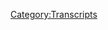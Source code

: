 {{DEFAULTSORT:
    #_TRANSCRIPT_0466:August 5-6, 2020
}}{{Transcript
    | title         = [[466: August 5-6, 2020]]
    | caption       = [https://knowledgefight.libsyn.com/466-august-5-6-2020 Listen to this episode on Libsyn]
    | episodeNumber = [[466: August 5-6, 2020|466]]
    | length        = 02:01:26
}}

{{MessageBox
    | header     = Warning: Bot Generated Content
    | text       = This transcript was automatically generated by transcription software and likely contains many mistakes and misattributions. Please check the audio for definitive quotes, attribution, and context.
    | image      = N3yvass4myg91.webp
    | imagewidth = 50px
    | id         = warning
}}

{{TranscriptBlock
    | name      = Unknown Speaker
    | timestamp = 00:00:00.000
    | text      = N-n-n-n-n-n-knowledge fight.
}}

{{TranscriptBlock
    | name      = Unknown Speaker
    | timestamp = 00:00:09.839
    | text      = Damn, and Jordan, I am sweating.
}}

{{TranscriptBlock
    | name      = Unknown Speaker
    | timestamp = 00:00:19.760
    | text      = Knowledgefight.com.
}}

{{TranscriptBlock
    | name      = Unknown Speaker
    | timestamp = 00:00:20.760
    | text      = It's time to pray.
}}

{{TranscriptBlock
    | name      = Unknown Speaker
    | timestamp = 00:00:21.760
    | text      = I have great respect for knowledgefight.
}}

{{TranscriptBlock
    | name      = Unknown Speaker
    | timestamp = 00:00:23.760
    | text      = Knowledgefight.
}}

{{TranscriptBlock
    | name      = Unknown Speaker
    | timestamp = 00:00:24.760
    | text      = I'm sick of them posing as if they're the good guys, saying we are the bad guys.
}}

{{TranscriptBlock
    | name      = Unknown Speaker
    | timestamp = 00:00:29.519
    | text      = Knowledgefight.
}}

{{TranscriptBlock
    | name      = Unknown Speaker
    | timestamp = 00:00:30.519
    | text      = Dan and Jordan.
}}

{{TranscriptBlock
    | name      = Unknown Speaker
    | timestamp = 00:00:31.519
    | text      = Knowledgefight.
}}

{{TranscriptBlock
    | name      = Unknown Speaker
    | timestamp = 00:00:32.520
    | text      = Need, need money.
}}

{{TranscriptBlock
    | name      = Unknown Speaker
    | timestamp = 00:00:33.520
    | text      = Andy and Kansas.
}}

{{TranscriptBlock
    | name      = Unknown Speaker
    | timestamp = 00:00:34.520
    | text      = Andy and, Andy, stop it.
}}

{{TranscriptBlock
    | name      = Unknown Speaker
    | timestamp = 00:00:35.520
    | text      = Andy and, Andy and Kansas.
}}

{{TranscriptBlock
    | name      = Unknown Speaker
    | timestamp = 00:00:36.520
    | text      = Andy, it's time to pray.
}}

{{TranscriptBlock
    | name      = Unknown Speaker
    | timestamp = 00:00:37.520
    | text      = Andy and Kansas, you're on the air.
}}

{{TranscriptBlock
    | name      = Unknown Speaker
    | timestamp = 00:00:38.520
    | text      = Thanks for holding us.
}}

{{TranscriptBlock
    | name      = Unknown Speaker
    | timestamp = 00:00:39.520
    | text      = Hello Alex, I'm a victim caller.
}}

{{TranscriptBlock
    | name      = Unknown Speaker
    | timestamp = 00:00:40.520
    | text      = I'm a huge fan.
}}

{{TranscriptBlock
    | name      = Unknown Speaker
    | timestamp = 00:00:41.520
    | text      = I love your word.
}}

{{TranscriptBlock
    | name      = Unknown Speaker
    | timestamp = 00:00:42.520
    | text      = Knowledgefight.
}}

{{TranscriptBlock
    | name      = Unknown Speaker
    | timestamp = 00:00:43.520
    | text      = Knowledgefight.com.
}}

{{TranscriptBlock
    | name      = Unknown Speaker
    | timestamp = 00:00:44.520
    | text      = It's time to pray. Andy in Kansas, you're on the air, thanks for holding us.
}}

{{TranscriptBlock
    | name      = Unknown Speaker
    | timestamp = 00:00:49.520
    | text      = Hello Alex, I'm a system caller, I'm a huge fan.
}}

{{TranscriptBlock
    | name      = Unknown Speaker
    | timestamp = 00:00:51.520
    | text      = I love your work.
}}

{{TranscriptBlock
    | name      = Unknown Speaker
    | timestamp = 00:00:52.520
    | text      = Knowledge Fight.
}}

{{TranscriptBlock
    | name      = Unknown Speaker
    | timestamp = 00:00:54.520
    | text      = Knowledge Fight dot com.
}}

{{TranscriptBlock
    | name      = Unknown Speaker
    | timestamp = 00:00:56.520
    | text      = I love you.
}}

{{TranscriptBlock
    | name      = Unknown Speaker
    | timestamp = 00:00:58.520
    | text      = Hey everybody, welcome back to Knowledge Fight, I'm Dan.
}}

{{TranscriptBlock
    | name      = Unknown Speaker
    | timestamp = 00:01:01.520
    | text      = I'm Jordan.
}}

{{TranscriptBlock
    | name      = Unknown Speaker
    | timestamp = 00:01:02.520
    | text      = We're couple dudes that like to sit around, drink novelty beverages and talk just a little bit about Alex Jones.
}}

{{TranscriptBlock
    | name      = Unknown Speaker
    | timestamp = 00:01:06.519
    | text      = Oh indeed we are Dan.
}}

{{TranscriptBlock
    | name      = Unknown Speaker
    | timestamp = 00:01:07.519
    | text      = Jordan.
}}

{{TranscriptBlock
    | name      = Unknown Speaker
    | timestamp = 00:01:08.519
    | text      = Dan!
}}

{{TranscriptBlock
    | name      = Unknown Speaker
    | timestamp = 00:01:09.519
    | text      = Jordan.
}}

{{TranscriptBlock
    | name      = Unknown Speaker
    | timestamp = 00:01:10.519
    | text      = Quick question for you.
}}

{{TranscriptBlock
    | name      = Unknown Speaker
    | timestamp = 00:01:11.519
    | text      = What's up?
}}

{{TranscriptBlock
    | name      = Unknown Speaker
    | timestamp = 00:01:12.519
    | text      = What's your bright spot today?
}}

{{TranscriptBlock
    | name      = Unknown Speaker
    | timestamp = 00:01:13.519
    | text      = I'm sure you were wearing it the last time we were here.
}}

{{TranscriptBlock
    | name      = Unknown Speaker
    | timestamp = 00:01:15.519
    | text      = Was I wearing it?
}}

{{TranscriptBlock
    | name      = Unknown Speaker
    | timestamp = 00:01:17.519
    | text      = I just have to call you out, I mean it is a Black Lives Matter at school shirt.
}}

{{TranscriptBlock
    | name      = Unknown Speaker
    | timestamp = 00:01:21.519
    | text      = I love it, it's a three quarter sleeve, that's the trick.
}}

{{TranscriptBlock
    | name      = Unknown Speaker
    | timestamp = 00:01:24.519
    | text      = Also I only wear it for like the four hours I'm outside of my apartment, otherwise I'm wearing Mr. Rogers sweaters and the like.
}}

{{TranscriptBlock
    | name      = Unknown Speaker
    | timestamp = 00:01:31.519
    | text      = I change clothes.
}}

{{TranscriptBlock
    | name      = Unknown Speaker
    | timestamp = 00:01:32.519
    | text      = The amount of time you're out of the house is equivalent to like one day over the course of a week.
}}

{{TranscriptBlock
    | name      = Unknown Speaker
    | timestamp = 00:01:36.519
    | text      = Yeah, exactly.
}}

{{TranscriptBlock
    | name      = Unknown Speaker
    | timestamp = 00:01:38.519
    | text      = I'm not judging, I'm sorry that's not my bright spot.
}}

{{TranscriptBlock
    | name      = Unknown Speaker
    | timestamp = 00:01:40.519
    | text      = No, no, no, it's okay.
}}

{{TranscriptBlock
    | name      = Unknown Speaker
    | timestamp = 00:01:41.519
    | text      = I made the announcement on our last episode that I was going to declare my pet, give this big reveal, and I will say it has not set the world on fire with anticipation the way I'd hoped.
}}

{{TranscriptBlock
    | name      = Unknown Speaker
    | timestamp = 00:01:51.519
    | text      = Oh, I'm sorry Dan, I'm sorry.
}}

{{TranscriptBlock
    | name      = Unknown Speaker
    | timestamp = 00:01:53.519
    | text      = I'm sorry this hasn't worked out the way the Year of the Seltzer did.
}}

{{TranscriptBlock
    | name      = Unknown Speaker
    | timestamp = 00:01:56.519
    | text      = I think you're 50, you're one for two, that's great.
}}

{{TranscriptBlock
    | name      = Unknown Speaker
    | timestamp = 00:01:59.519
    | text      = Yeah, that's not bad in terms of nonsense that I've foisted on the public.
}}

{{TranscriptBlock
    | name      = Unknown Speaker
    | timestamp = 00:02:04.519
    | text      = People were a lot more excited about giving me suggestions when I said I was going to do a new pet.
}}

{{TranscriptBlock
    | name      = Unknown Speaker
    | timestamp = 00:02:09.520
    | text      = I appreciate everybody's suggestions, and actually what ended up becoming the plan is very much an offshoot of somebody's suggestion.
}}

{{TranscriptBlock
    | name      = Unknown Speaker
    | timestamp = 00:02:18.520
    | text      = I had got a message from somebody who was like, you should get these hissing cockroaches, you should raise hissing cockroaches.
}}

{{TranscriptBlock
    | name      = Unknown Speaker
    | timestamp = 00:02:24.520
    | text      = Oh boy.
}}

{{TranscriptBlock
    | name      = Unknown Speaker
    | timestamp = 00:02:25.520
    | text      = And it bounced around in my head a bit and I was like, no, absolutely not.
}}

{{TranscriptBlock
    | name      = Unknown Speaker
    | timestamp = 00:02:28.520
    | text      = That's a good call.
}}

{{TranscriptBlock
    | name      = Unknown Speaker
    | timestamp = 00:02:29.520
    | text      = I like that answer.
}}

{{TranscriptBlock
    | name      = Unknown Speaker
    | timestamp = 00:02:30.520
    | text      = I don't want pet cockroaches.
}}

{{TranscriptBlock
    | name      = Unknown Speaker
    | timestamp = 00:02:32.520
    | text      = I grew up in Hawaii and there were huge cockroaches there, not interested.
}}

{{TranscriptBlock
    | name      = Unknown Speaker
    | timestamp = 00:02:36.520
    | text      = Nah, come on, face your fears.
}}

{{TranscriptBlock
    | name      = Unknown Speaker
    | timestamp = 00:02:37.520
    | text      = I'm not afraid of them, I just don't care for it.
}}

{{TranscriptBlock
    | name      = Unknown Speaker
    | timestamp = 00:02:39.520
    | text      = Fair enough.
}}

{{TranscriptBlock
    | name      = Unknown Speaker
    | timestamp = 00:02:40.520
    | text      = But I started to think about, I've never really had a bug pet.
}}

{{TranscriptBlock
    | name      = Unknown Speaker
    | timestamp = 00:02:43.520
    | text      = True.
}}

{{TranscriptBlock
    | name      = Unknown Speaker
    | timestamp = 00:02:44.520
    | text      = I've had cats, dogs in the house, I had a lot of lizards when I used to live in Hawaii.
}}

{{TranscriptBlock
    | name      = Unknown Speaker
    | timestamp = 00:02:48.520
    | text      = Right.
}}

{{TranscriptBlock
    | name      = Unknown Speaker
    | timestamp = 00:02:49.520
    | text      = And so I decided a praying mantis is pretty cool.
}}

{{TranscriptBlock
    | name      = Unknown Speaker
    | timestamp = 00:02:52.520
    | text      = It is fairly cool.
}}

{{TranscriptBlock
    | name      = Unknown Speaker
    | timestamp = 00:02:54.520
    | text      = I like the idea of maybe having a mantis pet.
}}

{{TranscriptBlock
    | name      = Unknown Speaker
    | timestamp = 00:02:57.520
    | text      = Right, right, right, right.
}}

{{TranscriptBlock
    | name      = Unknown Speaker
    | timestamp = 00:02:58.520
    | text      = So I decided maybe that's the way to go, and then I thought of the pun name, Old Mantis House Phone.
}}

{{TranscriptBlock
    | name      = Unknown Speaker
    | timestamp = 00:03:06.520
    | text      = Oh no, you've got no choice.
}}

{{TranscriptBlock
    | name      = Unknown Speaker
    | timestamp = 00:03:08.520
    | text      = You've got no choice.
}}

{{TranscriptBlock
    | name      = Unknown Speaker
    | timestamp = 00:03:09.520
    | text      = So that's where I decided.
}}

{{TranscriptBlock
    | name      = Unknown Speaker
    | timestamp = 00:03:10.520
    | text      = That's the end.
}}

{{TranscriptBlock
    | name      = Unknown Speaker
    | timestamp = 00:03:11.520
    | text      = So I have not got this mantis yet, but that is the decision and it will be forthcoming
}}

{{TranscriptBlock
    | name      = Unknown Speaker
    | timestamp = 00:03:18.520
    | text      = and I will provide pictures of its cool terrarium and that whenever Old Mantis House Phone arrives.
}}

{{TranscriptBlock
    | name      = Unknown Speaker
    | timestamp = 00:03:28.520
    | text      = What's your bright spot?
}}

{{TranscriptBlock
    | name      = Unknown Speaker
    | timestamp = 00:03:30.520
    | text      = My bright spot is, I started recording on my audiobook, I started reading it, and then
}}

{{TranscriptBlock
    | name      = Unknown Speaker
    | timestamp = 00:03:38.520
    | text      = I listened back to some of it.
}}

{{TranscriptBlock
    | name      = Unknown Speaker
    | timestamp = 00:03:40.520
    | text      = Awful.
}}

{{TranscriptBlock
    | name      = Unknown Speaker
    | timestamp = 00:03:41.520
    | text      = No, no, no, it's fine, but I genuinely, like I don't do voices so much, but my voice is
}}

{{TranscriptBlock
    | name      = Unknown Speaker
    | timestamp = 00:03:46.520
    | text      = so wildly, like it does all kinds of shit.
}}

{{TranscriptBlock
    | name      = Unknown Speaker
    | timestamp = 00:03:50.520
    | text      = Even though I've spent literally the past 15 years on a microphone talking, listening
}}

{{TranscriptBlock
    | name      = Unknown Speaker
    | timestamp = 00:03:56.520
    | text      = back to that I'm like, I don't know how to narrate shit.
}}

{{TranscriptBlock
    | name      = Unknown Speaker
    | timestamp = 00:03:59.520
    | text      = That's what I meant by awful.
}}

{{TranscriptBlock
    | name      = Unknown Speaker
    | timestamp = 00:04:00.520
    | text      = I wasn't saying that your shit is awful, just like the experience of that.
}}

{{TranscriptBlock
    | name      = Unknown Speaker
    | timestamp = 00:04:05.520
    | text      = It's miserable.
}}

{{TranscriptBlock
    | name      = Unknown Speaker
    | timestamp = 00:04:06.520
    | text      = No, all of a sudden I'm like, and then Dr. Bumfuck walked to the store, and then Dr.
}}

{{TranscriptBlock
    | name      = Unknown Speaker
    | timestamp = 00:04:10.520
    | text      = Bum...
}}

{{TranscriptBlock
    | name      = Unknown Speaker
    | timestamp = 00:04:11.520
    | text      = And I'm like, no, no, that's not how Jordan talks.
}}

{{TranscriptBlock
    | name      = Unknown Speaker
    | timestamp = 00:04:12.520
    | text      = I don't understand.
}}

{{TranscriptBlock
    | name      = Unknown Speaker
    | timestamp = 00:04:13.520
    | text      = So it's wild.
}}

{{TranscriptBlock
    | name      = Unknown Speaker
    | timestamp = 00:04:14.520
    | text      = That's a tough process, but I'm sure a lot of people will enjoy the fruit of that labor.
}}

{{TranscriptBlock
    | name      = Unknown Speaker
    | timestamp = 00:04:19.519
    | text      = We'll see if they like my nasal explanation of bullshit.
}}

{{TranscriptBlock
    | name      = Unknown Speaker
    | timestamp = 00:04:22.519
    | text      = Perhaps they will.
}}

{{TranscriptBlock
    | name      = Unknown Speaker
    | timestamp = 00:04:23.519
    | text      = I hope so.
}}

{{TranscriptBlock
    | name      = Unknown Speaker
    | timestamp = 00:04:24.519
    | text      = Jordan, today we've got an interesting episode to go over.
}}

{{TranscriptBlock
    | name      = Unknown Speaker
    | timestamp = 00:04:26.519
    | text      = We have a couple of days here, we get August 5th and 6th, 2020.
}}

{{TranscriptBlock
    | name      = Unknown Speaker
    | timestamp = 00:04:31.519
    | text      = I'm Dan, this is 2020.
}}

{{TranscriptBlock
    | name      = Unknown Speaker
    | timestamp = 00:04:32.519
    | text      = God damn it.
}}

{{TranscriptBlock
    | name      = Unknown Speaker
    | timestamp = 00:04:33.519
    | text      = That is Wednesday and Thursday of this week, if you're nasty.
}}

{{TranscriptBlock
    | name      = Unknown Speaker
    | timestamp = 00:04:36.519
    | text      = Am I?
}}

{{TranscriptBlock
    | name      = Unknown Speaker
    | timestamp = 00:04:38.519
    | text      = I don't know, probably.
}}

{{TranscriptBlock
    | name      = Unknown Speaker
    | timestamp = 00:04:40.519
    | text      = Okay, fair.
}}

{{TranscriptBlock
    | name      = Unknown Speaker
    | timestamp = 00:04:41.519
    | text      = I'll wait until the audiobook comes out to find out.
}}

{{TranscriptBlock
    | name      = Unknown Speaker
    | timestamp = 00:04:43.519
    | text      = Yeah, I don't know.
}}

{{TranscriptBlock
    | name      = Unknown Speaker
    | timestamp = 00:04:45.519
    | text      = I think that there's a lot to unpack here, but not so much stuff that requires any kind
}}

{{TranscriptBlock
    | name      = Unknown Speaker
    | timestamp = 00:04:51.519
    | text      = of focused attention.
}}

{{TranscriptBlock
    | name      = Unknown Speaker
    | timestamp = 00:04:53.519
    | text      = I was telling you before the show that I have barely any notes.
}}

{{TranscriptBlock
    | name      = Unknown Speaker
    | timestamp = 00:04:56.519
    | text      = There is very little to debunk here, but there's enough stuff that is meriting attention and
}}

{{TranscriptBlock
    | name      = Unknown Speaker
    | timestamp = 00:05:04.519
    | text      = trends that are continuing that I think are worthwhile, and a couple of pretty funny things.
}}

{{TranscriptBlock
    | name      = Unknown Speaker
    | timestamp = 00:05:09.519
    | text      = One guest who I have, man, you need a new booking agent.
}}

{{TranscriptBlock
    | name      = Unknown Speaker
    | timestamp = 00:05:14.519
    | text      = Oh, no.
}}

{{TranscriptBlock
    | name      = Unknown Speaker
    | timestamp = 00:05:15.519
    | text      = I mean, it's not like Nick Fuentes or Jesse Lee Peterson where it's like, yeah, this is
}}

{{TranscriptBlock
    | name      = Unknown Speaker
    | timestamp = 00:05:20.519
    | text      = an offensive guest.
}}

{{TranscriptBlock
    | name      = Unknown Speaker
    | timestamp = 00:05:21.519
    | text      = Right, right, right.
}}

{{TranscriptBlock
    | name      = Unknown Speaker
    | timestamp = 00:05:23.519
    | text      = It's more like Larry from down the way.
}}

{{TranscriptBlock
    | name      = Unknown Speaker
    | timestamp = 00:05:25.519
    | text      = It's more like Marty Schachter, the soap limerick guy from days past.
}}

{{TranscriptBlock
    | name      = Unknown Speaker
    | timestamp = 00:05:31.519
    | text      = Yeah, but he's great.
}}

{{TranscriptBlock
    | name      = Unknown Speaker
    | timestamp = 00:05:32.519
    | text      = Yeah, that is true.
}}

{{TranscriptBlock
    | name      = Unknown Speaker
    | timestamp = 00:05:33.519
    | text      = Speaking of things that are great, Jordan, let's take a little moment here before we
}}

{{TranscriptBlock
    | name      = Unknown Speaker
    | timestamp = 00:05:36.519
    | text      = get to the episode to thank some folks who have signed up on our sporting show.
}}

{{TranscriptBlock
    | name      = Unknown Speaker
    | timestamp = 00:05:39.519
    | text      = So first, Matt K., thank you so much.
}}

{{TranscriptBlock
    | name      = Unknown Speaker
    | timestamp = 00:05:42.519
    | text      = You are now a policy wonk.
}}

{{TranscriptBlock
    | name      = Unknown Speaker
    | timestamp = 00:05:43.519
    | text      = I'm a policy wonk.
}}

{{TranscriptBlock
    | name      = Unknown Speaker
    | timestamp = 00:05:44.519
    | text      = Thanks, Matt.
}}

{{TranscriptBlock
    | name      = Unknown Speaker
    | timestamp = 00:05:45.519
    | text      = You think that's Matt Kemp?
}}

{{TranscriptBlock
    | name      = Unknown Speaker
    | timestamp = 00:05:46.519
    | text      = I know you love baseball.
}}

{{TranscriptBlock
    | name      = Unknown Speaker
    | timestamp = 00:05:47.519
    | text      = No, I don't believe that is Matt Kemp.
}}

{{TranscriptBlock
    | name      = Unknown Speaker
    | timestamp = 00:05:48.519
    | text      = He can't afford me anymore.
}}

{{TranscriptBlock
    | name      = Unknown Speaker
    | timestamp = 00:05:50.519
    | text      = I don't know any more baseball players' names.
}}

{{TranscriptBlock
    | name      = Unknown Speaker
    | timestamp = 00:05:53.519
    | text      = Fair enough.
}}

{{TranscriptBlock
    | name      = Unknown Speaker
    | timestamp = 00:05:54.519
    | text      = Sean Kemp?
}}

{{TranscriptBlock
    | name      = Unknown Speaker
    | timestamp = 00:05:55.519
    | text      = Is that Sean Kemp?
}}

{{TranscriptBlock
    | name      = Unknown Speaker
    | timestamp = 00:05:56.519
    | text      = I'm going to drop the bet here.
}}

{{TranscriptBlock
    | name      = Unknown Speaker
    | timestamp = 00:05:57.519
    | text      = Okay.
}}

{{TranscriptBlock
    | name      = Unknown Speaker
    | timestamp = 00:05:58.519
    | text      = Next, Brian J., thank you so much.
}}

{{TranscriptBlock
    | name      = Unknown Speaker
    | timestamp = 00:05:59.519
    | text      = You are now a policy wonk.
}}

{{TranscriptBlock
    | name      = Unknown Speaker
    | timestamp = 00:06:00.519
    | text      = I'm a policy wonk.
}}

{{TranscriptBlock
    | name      = Unknown Speaker
    | timestamp = 00:06:01.519
    | text      = Thank you, Brian.
}}

{{TranscriptBlock
    | name      = Unknown Speaker
    | timestamp = 00:06:02.519
    | text      = Any baseball player come to mind?
}}

{{TranscriptBlock
    | name      = Unknown Speaker
    | timestamp = 00:06:04.519
    | text      = Not off the top of my head.
}}

{{TranscriptBlock
    | name      = Unknown Speaker
    | timestamp = 00:06:05.519
    | text      = Oh, this is a baseball term, part of it.
}}

{{TranscriptBlock
    | name      = Unknown Speaker
    | timestamp = 00:06:08.519
    | text      = Okay.
}}

{{TranscriptBlock
    | name      = Unknown Speaker
    | timestamp = 00:06:09.519
    | text      = Next, thank you so much, Bleep Bloop.
}}

{{TranscriptBlock
    | name      = Unknown Speaker
    | timestamp = 00:06:10.519
    | text      = Thank you so much.
}}

{{TranscriptBlock
    | name      = Unknown Speaker
    | timestamp = 00:06:11.519
    | text      = You are now a policy wonk.
}}

{{TranscriptBlock
    | name      = Unknown Speaker
    | timestamp = 00:06:12.519
    | text      = I'm a policy wonk.
}}

{{TranscriptBlock
    | name      = Unknown Speaker
    | timestamp = 00:06:13.519
    | text      = Ooh, a bloop.
}}

{{TranscriptBlock
    | name      = Unknown Speaker
    | timestamp = 00:06:14.519
    | text      = It's a bloop single.
}}

{{TranscriptBlock
    | name      = Unknown Speaker
    | timestamp = 00:06:15.519
    | text      = Yes, Dan, you're killing it.
}}

{{TranscriptBlock
    | name      = Unknown Speaker
    | timestamp = 00:06:17.519
    | text      = Next, Justice S., thank you so much.
}}

{{TranscriptBlock
    | name      = Unknown Speaker
    | timestamp = 00:06:18.519
    | text      = You are now a policy wonk.
}}

{{TranscriptBlock
    | name      = Unknown Speaker
    | timestamp = 00:06:19.519
    | text      = I'm a policy wonk.
}}

{{TranscriptBlock
    | name      = Unknown Speaker
    | timestamp = 00:06:20.519
    | text      = Thank you, David Justice S.
}}

{{TranscriptBlock
    | name      = Unknown Speaker
    | timestamp = 00:06:23.519
    | text      = Ah, there we go.
}}

{{TranscriptBlock
    | name      = Unknown Speaker
    | timestamp = 00:06:24.519
    | text      = J-U-S-T-U-S.
}}

{{TranscriptBlock
    | name      = Unknown Speaker
    | timestamp = 00:06:25.519
    | text      = Oh, goddammit.
}}

{{TranscriptBlock
    | name      = Unknown Speaker
    | timestamp = 00:06:26.519
    | text      = Sorry.
}}

{{TranscriptBlock
    | name      = Unknown Speaker
    | timestamp = 00:06:27.519
    | text      = I apologize.
}}

{{TranscriptBlock
    | name      = Unknown Speaker
    | timestamp = 00:06:28.519
    | text      = Next, Brian B., thank you so much.
}}

{{TranscriptBlock
    | name      = Unknown Speaker
    | timestamp = 00:06:30.519
    | text      = You are now a policy wonk.
}}

{{TranscriptBlock
    | name      = Unknown Speaker
    | timestamp = 00:06:31.519
    | text      = I'm a policy wonk.
}}

{{TranscriptBlock
    | name      = Unknown Speaker
    | timestamp = 00:06:32.519
    | text      = Thank you very much, Brian.
}}

{{TranscriptBlock
    | name      = Unknown Speaker
    | timestamp = 00:06:34.519
    | text      = Did Brian Boitano ever play any of the Rockin' Jock MTV Rockin' Jock games?
}}

{{TranscriptBlock
    | name      = Unknown Speaker
    | timestamp = 00:06:40.519
    | text      = I don't think he did.
}}

{{TranscriptBlock
    | name      = Unknown Speaker
    | timestamp = 00:06:41.519
    | text      = I don't think he did.
}}

{{TranscriptBlock
    | name      = Unknown Speaker
    | timestamp = 00:06:42.519
    | text      = Let's pretend he did.
}}

{{TranscriptBlock
    | name      = Unknown Speaker
    | timestamp = 00:06:43.519
    | text      = Was he a diver?
}}

{{TranscriptBlock
    | name      = Unknown Speaker
    | timestamp = 00:06:44.519
    | text      = This next one's going to be tough for you.
}}

{{TranscriptBlock
    | name      = Unknown Speaker
    | timestamp = 00:06:45.519
    | text      = Okay.
}}

{{TranscriptBlock
    | name      = Unknown Speaker
    | timestamp = 00:06:46.519
    | text      = Butt Soup, thank you so much.
}}

{{TranscriptBlock
    | name      = Unknown Speaker
    | timestamp = 00:06:47.519
    | text      = You are now a policy wonk.
}}

{{TranscriptBlock
    | name      = Unknown Speaker
    | timestamp = 00:06:48.519
    | text      = I'm a policy wonk.
}}

{{TranscriptBlock
    | name      = Unknown Speaker
    | timestamp = 00:06:49.519
    | text      = Thank you, Butt Soup.
}}

{{TranscriptBlock
    | name      = Unknown Speaker
    | timestamp = 00:06:50.519
    | text      = Honestly, I think that one might be easier than Brian, even though I can't think of any
}}

{{TranscriptBlock
    | name      = Unknown Speaker
    | timestamp = 00:06:54.519
    | text      = else to tell.
}}

{{TranscriptBlock
    | name      = Unknown Speaker
    | timestamp = 00:06:55.519
    | text      = He played shortstop for the Reds back in 74.
}}

{{TranscriptBlock
    | name      = Unknown Speaker
    | timestamp = 00:06:56.519
    | text      = Somebody's last name was Butt Soup.
}}

{{TranscriptBlock
    | name      = Unknown Speaker
    | timestamp = 00:06:58.519
    | text      = In the 1910s, in the dead ball area, there's like Lawrence Butt Soup.
}}

{{TranscriptBlock
    | name      = Unknown Speaker
    | timestamp = 00:07:04.519
    | text      = It hit.341 here.
}}

{{TranscriptBlock
    | name      = Unknown Speaker
    | timestamp = 00:07:06.519
    | text      = Next, Karsten D., thank you so much.
}}

{{TranscriptBlock
    | name      = Unknown Speaker
    | timestamp = 00:07:08.519
    | text      = You are now a policy wonk.
}}

{{TranscriptBlock
    | name      = Unknown Speaker
    | timestamp = 00:07:09.519
    | text      = I'm a policy wonk.
}}

{{TranscriptBlock
    | name      = Unknown Speaker
    | timestamp = 00:07:10.519
    | text      = Thanks, Karsten.
}}

{{TranscriptBlock
    | name      = Unknown Speaker
    | timestamp = 00:07:11.519
    | text      = Thank you so much.
}}

{{TranscriptBlock
    | name      = Unknown Speaker
    | timestamp = 00:07:12.519
    | text      = And then finally, I'd like to say thank you to somebody who donated on an elevated level.
}}

{{TranscriptBlock
    | name      = Unknown Speaker
    | timestamp = 00:07:15.519
    | text      = We appreciate that very much.
}}

{{TranscriptBlock
    | name      = Unknown Speaker
    | timestamp = 00:07:16.519
    | text      = So, Robert A., thank you so much.
}}

{{TranscriptBlock
    | name      = Unknown Speaker
    | timestamp = 00:07:18.519
    | text      = You are now a technocrat.
}}

{{TranscriptBlock
    | name      = Unknown Speaker
    | timestamp = 00:07:19.519
    | text      = I'm a policy wonk.
}}

{{TranscriptBlock
    | name      = Unknown Speaker
    | timestamp = 00:07:20.519
    | text      = Crikey, mate.
}}

{{TranscriptBlock
    | name      = Unknown Speaker
    | timestamp = 00:07:21.519
    | text      = That's fantastic.
}}

{{TranscriptBlock
    | name      = Unknown Speaker
    | timestamp = 00:07:22.519
    | text      = Have yourself a brew.
}}

{{TranscriptBlock
    | name      = Unknown Speaker
    | timestamp = 00:07:23.519
    | text      = How's your 401k doing, bro?
}}

{{TranscriptBlock
    | name      = Unknown Speaker
    | timestamp = 00:07:24.519
    | text      = All right, we got to go full tilt boogie on this, Watson, all right?
}}

{{TranscriptBlock
    | name      = Unknown Speaker
    | timestamp = 00:07:28.519
    | text      = Let's just get down to business.
}}

{{TranscriptBlock
    | name      = Unknown Speaker
    | timestamp = 00:07:29.519
    | text      = We ain't making that money off that heroin.
}}

{{TranscriptBlock
    | name      = Unknown Speaker
    | timestamp = 00:07:31.519
    | text      = Why are you pimps so good?
}}

{{TranscriptBlock
    | name      = Unknown Speaker
    | timestamp = 00:07:33.519
    | text      = My neck is freakishly large.
}}

{{TranscriptBlock
    | name      = Unknown Speaker
    | timestamp = 00:07:35.519
    | text      = I declare info war on you.
}}

{{TranscriptBlock
    | name      = Unknown Speaker
    | timestamp = 00:07:37.519
    | text      = Thank you so much, Robert.
}}

{{TranscriptBlock
    | name      = Unknown Speaker
    | timestamp = 00:07:38.519
    | text      = Yes, thank you very much, Robert.
}}

{{TranscriptBlock
    | name      = Unknown Speaker
    | timestamp = 00:07:39.519
    | text      = If you're out there listening, you're thinking, hey, I enjoyed the show.
}}

{{TranscriptBlock
    | name      = Unknown Speaker
    | timestamp = 00:07:42.519
    | text      = I'd like to support these gents.
}}

{{TranscriptBlock
    | name      = Unknown Speaker
    | timestamp = 00:07:43.519
    | text      = You can do that by going to our website, knowledgefight.com.
}}

{{TranscriptBlock
    | name      = Unknown Speaker
    | timestamp = 00:07:45.519
    | text      = Clicking the button to support the show, we would appreciate it.
}}

{{TranscriptBlock
    | name      = Unknown Speaker
    | timestamp = 00:07:47.519
    | text      = It would be lovely.
}}

{{TranscriptBlock
    | name      = Unknown Speaker
    | timestamp = 00:07:48.519
    | text      = Now, Jordan, before we get to the episode proper, we got a little business to take care
}}

{{TranscriptBlock
    | name      = Unknown Speaker
    | timestamp = 00:07:52.519
    | text      = of.
}}

{{TranscriptBlock
    | name      = Unknown Speaker
    | timestamp = 00:07:53.519
    | text      = We got some business up top.
}}

{{TranscriptBlock
    | name      = Unknown Speaker
    | timestamp = 00:07:54.519
    | text      = We got a little bit of business.
}}

{{TranscriptBlock
    | name      = Unknown Speaker
    | timestamp = 00:07:55.519
    | text      = And quite frankly, the way that this is going on this podcast at this point, I feel like
}}

{{TranscriptBlock
    | name      = Unknown Speaker
    | timestamp = 00:07:59.519
    | text      = we should do a spinoff show that has nothing to do with Alex Jones, where we just take
}}

{{TranscriptBlock
    | name      = Unknown Speaker
    | timestamp = 00:08:02.519
    | text      = care of business.
}}

{{TranscriptBlock
    | name      = Unknown Speaker
    | timestamp = 00:08:03.519
    | text      = It's just knowledge business.
}}

{{TranscriptBlock
    | name      = Unknown Speaker
    | timestamp = 00:08:05.519
    | text      = Knowledge business.
}}

{{TranscriptBlock
    | name      = Unknown Speaker
    | timestamp = 00:08:06.519
    | text      = We're not doing fights here.
}}

{{TranscriptBlock
    | name      = Unknown Speaker
    | timestamp = 00:08:07.519
    | text      = We're not doing business.
}}

{{TranscriptBlock
    | name      = Unknown Speaker
    | timestamp = 00:08:08.519
    | text      = Something like that.
}}

{{TranscriptBlock
    | name      = Unknown Speaker
    | timestamp = 00:08:09.519
    | text      = We're not doing fights, all right?
}}

{{TranscriptBlock
    | name      = Unknown Speaker
    | timestamp = 00:08:10.519
    | text      = But one thing, I realized this was coming up in the not-too-distant future.
}}

{{TranscriptBlock
    | name      = Unknown Speaker
    | timestamp = 00:08:16.519
    | text      = It's something that I had given blessing to and what have you, but I was very hands-off
}}

{{TranscriptBlock
    | name      = Unknown Speaker
    | timestamp = 00:08:20.959
    | text      = with the planning of, and so I forgot that there would probably be a real reason to make
}}

{{TranscriptBlock
    | name      = Unknown Speaker
    | timestamp = 00:08:27.639
    | text      = an official announcement about this.
}}

{{TranscriptBlock
    | name      = Unknown Speaker
    | timestamp = 00:08:30.120
    | text      = But there was a Wonkfest meetup that was planned in September.
}}

{{TranscriptBlock
    | name      = Unknown Speaker
    | timestamp = 00:08:35.960
    | text      = And I...
}}

{{TranscriptBlock
    | name      = Unknown Speaker
    | timestamp = 00:08:36.960
    | text      = We would like that to go on.
}}

{{TranscriptBlock
    | name      = Unknown Speaker
    | timestamp = 00:08:38.120
    | text      = I mean, literally, we need thousands of people as close to...
}}

{{TranscriptBlock
    | name      = Unknown Speaker
    | timestamp = 00:08:43.120
    | text      = Nope.
}}

{{TranscriptBlock
    | name      = Unknown Speaker
    | timestamp = 00:08:44.120
    | text      = It's not going to happen in person, obviously, due to the coronavirus and COVID situation.
}}

{{TranscriptBlock
    | name      = Unknown Speaker
    | timestamp = 00:08:50.759
    | text      = But from what I understand, the people who were planning it are trying to come up with
}}

{{TranscriptBlock
    | name      = Unknown Speaker
    | timestamp = 00:08:54.720
    | text      = some sort of a digital version of it or some online thing.
}}

{{TranscriptBlock
    | name      = Unknown Speaker
    | timestamp = 00:08:59.519
    | text      = And I just wanted to make sure that in case anybody still thought it might be happening
}}

{{TranscriptBlock
    | name      = Unknown Speaker
    | timestamp = 00:09:04.919
    | text      = in person in Chicago.
}}

{{TranscriptBlock
    | name      = Unknown Speaker
    | timestamp = 00:09:07.279
    | text      = That is not...
}}

{{TranscriptBlock
    | name      = Unknown Speaker
    | timestamp = 00:09:08.279
    | text      = We're not doing a live show in September.
}}

{{TranscriptBlock
    | name      = Unknown Speaker
    | timestamp = 00:09:09.279
    | text      = Despite our editorial stance on large gatherings, we got to let this happen.
}}

{{TranscriptBlock
    | name      = Unknown Speaker
    | timestamp = 00:09:13.360
    | text      = I mean, it's for the Wonks, you know?
}}

{{TranscriptBlock
    | name      = Unknown Speaker
    | timestamp = 00:09:15.080
    | text      = It's not about us.
}}

{{TranscriptBlock
    | name      = Unknown Speaker
    | timestamp = 00:09:16.080
    | text      = Yeah.
}}

{{TranscriptBlock
    | name      = Unknown Speaker
    | timestamp = 00:09:17.080
    | text      = I don't know about that.
}}

{{TranscriptBlock
    | name      = Unknown Speaker
    | timestamp = 00:09:18.080
    | text      = So I just wanted to make sure that was clear and stated.
}}

{{TranscriptBlock
    | name      = Unknown Speaker
    | timestamp = 00:09:22.159
    | text      = Then, Jordan.
}}

{{TranscriptBlock
    | name      = Unknown Speaker
    | timestamp = 00:09:23.159
    | text      = Yes, sir.
}}

{{TranscriptBlock
    | name      = Unknown Speaker
    | timestamp = 00:09:24.159
    | text      = Other bit of business.
}}

{{TranscriptBlock
    | name      = Unknown Speaker
    | timestamp = 00:09:25.159
    | text      = We got to take a little trip over to the mailbags.
}}

{{TranscriptBlock
    | name      = Unknown Speaker
    | timestamp = 00:09:27.039
    | text      = Okay.
}}

{{TranscriptBlock
    | name      = Unknown Speaker
    | timestamp = 00:09:28.039
    | text      = Yep.
}}

{{TranscriptBlock
    | name      = Unknown Speaker
    | timestamp = 00:09:29.039
    | text      = What's in there today?
}}

{{TranscriptBlock
    | name      = Unknown Speaker
    | timestamp = 00:09:30.039
    | text      = Wow, Jordan.
}}

{{TranscriptBlock
    | name      = Unknown Speaker
    | timestamp = 00:09:31.039
    | text      = Today, first, we got a nice little letter I'm going to read.
}}

{{TranscriptBlock
    | name      = Unknown Speaker
    | timestamp = 00:09:33.639
    | text      = Okay.
}}

{{TranscriptBlock
    | name      = Unknown Speaker
    | timestamp = 00:09:34.639
    | text      = Hey, Jordan, I've been listening to the show over a year and wanted to do something nice
}}

{{TranscriptBlock
    | name      = Unknown Speaker
    | timestamp = 00:09:37.759
    | text      = for you guys.
}}

{{TranscriptBlock
    | name      = Unknown Speaker
    | timestamp = 00:09:39.080
    | text      = One aspect of your show that's been a pleasant surprise is the digressions into classic sci-fi,
}}

{{TranscriptBlock
    | name      = Unknown Speaker
    | timestamp = 00:09:43.440
    | text      = specifically Philip K. Dick.
}}

{{TranscriptBlock
    | name      = Unknown Speaker
    | timestamp = 00:09:45.320
    | text      = As someone with a degree in literature and a Philip K. Dick slash Ray Bradbury-inspired
}}

{{TranscriptBlock
    | name      = Unknown Speaker
    | timestamp = 00:09:49.740
    | text      = half-sleeve, you can imagine my excitement when you guys start talking dick.
}}

{{TranscriptBlock
    | name      = Unknown Speaker
    | timestamp = 00:09:53.799
    | text      = Anyway, enough about me.
}}

{{TranscriptBlock
    | name      = Unknown Speaker
    | timestamp = 00:09:55.240
    | text      = Here are some sci-fi novels.
}}

{{TranscriptBlock
    | name      = Unknown Speaker
    | timestamp = 00:09:57.480
    | text      = For Jordan...
}}

{{TranscriptBlock
    | name      = Unknown Speaker
    | timestamp = 00:09:58.480
    | text      = Oh, we've been given sci-fi novels.
}}

{{TranscriptBlock
    | name      = Unknown Speaker
    | timestamp = 00:10:00.200
    | text      = Oh, my.
}}

{{TranscriptBlock
    | name      = Unknown Speaker
    | timestamp = 00:10:01.200
    | text      = He's pulling them out of a...
}}

{{TranscriptBlock
    | name      = Unknown Speaker
    | timestamp = 00:10:02.200
    | text      = Well, I mean, it's not a literal mailbag.
}}

{{TranscriptBlock
    | name      = Unknown Speaker
    | timestamp = 00:10:04.399
    | text      = It's just the edge of his desk, but it's nice anyways.
}}

{{TranscriptBlock
    | name      = Unknown Speaker
    | timestamp = 00:10:06.960
    | text      = For Jordan, a copy of Roger Zelensky's classic sci-fi satire, Doorways in the Sand.
}}

{{TranscriptBlock
    | name      = Unknown Speaker
    | timestamp = 00:10:13.279
    | text      = All right.
}}

{{TranscriptBlock
    | name      = Unknown Speaker
    | timestamp = 00:10:14.279
    | text      = Zelensky is one of my favorite classic sci-fi authors.
}}

{{TranscriptBlock
    | name      = Unknown Speaker
    | timestamp = 00:10:16.279
    | text      = Sadly, most of his work is no longer in print, so I have to make do with raiding antique
}}

{{TranscriptBlock
    | name      = Unknown Speaker
    | timestamp = 00:10:19.919
    | text      = stores.
}}

{{TranscriptBlock
    | name      = Unknown Speaker
    | timestamp = 00:10:20.919
    | text      = While reading The Quiet Part Loud, I was reminded of Zelensky's work due to your characterization
}}

{{TranscriptBlock
    | name      = Unknown Speaker
    | timestamp = 00:10:25.879
    | text      = of Dave's in particular.
}}

{{TranscriptBlock
    | name      = Unknown Speaker
    | timestamp = 00:10:27.200
    | text      = Oh, that's nice.
}}

{{TranscriptBlock
    | name      = Unknown Speaker
    | timestamp = 00:10:28.200
    | text      = I think you will enjoy it.
}}

{{TranscriptBlock
    | name      = Unknown Speaker
    | timestamp = 00:10:29.200
    | text      = That's great.
}}

{{TranscriptBlock
    | name      = Unknown Speaker
    | timestamp = 00:10:30.200
    | text      = For Jordan, a copy of Jeanette Winterson's The Stone Gods.
}}

{{TranscriptBlock
    | name      = Unknown Speaker
    | timestamp = 00:10:34.559
    | text      = Winterson is probably my all-time favorite contemporary novelist.
}}

{{TranscriptBlock
    | name      = Unknown Speaker
    | timestamp = 00:10:38.679
    | text      = She blends sci-fi and fancy ideas into narratives about LGBTQ self-discovery beautifully.
}}

{{TranscriptBlock
    | name      = Unknown Speaker
    | timestamp = 00:10:44.139
    | text      = Is the book mostly a lesbian romance novel?
}}

{{TranscriptBlock
    | name      = Unknown Speaker
    | timestamp = 00:10:46.840
    | text      = Sure.
}}

{{TranscriptBlock
    | name      = Unknown Speaker
    | timestamp = 00:10:47.840
    | text      = Does it do some really cool sci-fi nonsense that I think you will enjoy?
}}

{{TranscriptBlock
    | name      = Unknown Speaker
    | timestamp = 00:10:51.919
    | text      = Absolutely.
}}

{{TranscriptBlock
    | name      = Unknown Speaker
    | timestamp = 00:10:52.919
    | text      = For the show, a copy of The Cosmic Rape, just because that title sounds like something Alex
}}

{{TranscriptBlock
    | name      = Unknown Speaker
    | timestamp = 00:10:56.639
    | text      = has accused the globalists and their antifa gremlins of attempting to do via lame boomer
}}

{{TranscriptBlock
    | name      = Unknown Speaker
    | timestamp = 00:11:01.679
    | text      = spirit-cooking performance art.
}}

{{TranscriptBlock
    | name      = Unknown Speaker
    | timestamp = 00:11:03.240
    | text      = That does sound right.
}}

{{TranscriptBlock
    | name      = Unknown Speaker
    | timestamp = 00:11:04.320
    | text      = Thanks for all the work you do, putting into a fantastic podcast, Best Wonk Mason.
}}

{{TranscriptBlock
    | name      = Unknown Speaker
    | timestamp = 00:11:08.720
    | text      = P.S.
}}

{{TranscriptBlock
    | name      = Unknown Speaker
    | timestamp = 00:11:09.720
    | text      = Here's a summary of David Foster Wallace's Infinite Jest.
}}

{{TranscriptBlock
    | name      = Unknown Speaker
    | timestamp = 00:11:12.360
    | text      = No!
}}

{{TranscriptBlock
    | name      = Unknown Speaker
    | timestamp = 00:11:13.360
    | text      = Sad Kid is really good at tennis, Sad Adult is really good at being an ex-junkie, Not
}}

{{TranscriptBlock
    | name      = Unknown Speaker
    | timestamp = 00:11:20.100
    | text      = All Assassins Have Legs, using endnotes in a novel is a mistake.
}}

{{TranscriptBlock
    | name      = Unknown Speaker
    | timestamp = 00:11:23.360
    | text      = Yeah, that sounds about right.
}}

{{TranscriptBlock
    | name      = Unknown Speaker
    | timestamp = 00:11:24.759
    | text      = Thank you so much, Mason.
}}

{{TranscriptBlock
    | name      = Unknown Speaker
    | timestamp = 00:11:25.759
    | text      = A delightful note, and I cannot wait to read these two novels, because the other one's
}}

{{TranscriptBlock
    | name      = Unknown Speaker
    | timestamp = 00:11:32.080
    | text      = not for me.
}}

{{TranscriptBlock
    | name      = Unknown Speaker
    | timestamp = 00:11:33.080
    | text      = Yeah, that'll be great.
}}

{{TranscriptBlock
    | name      = Unknown Speaker
    | timestamp = 00:11:34.080
    | text      = I'll let you borrow it, it's not like I have to.
}}

{{TranscriptBlock
    | name      = Unknown Speaker
    | timestamp = 00:11:36.440
    | text      = Oh, okay.
}}

{{TranscriptBlock
    | name      = Unknown Speaker
    | timestamp = 00:11:37.440
    | text      = All right.
}}

{{TranscriptBlock
    | name      = Unknown Speaker
    | timestamp = 00:11:38.440
    | text      = I mean, it's not like they're branded to, it's not tied, I'm not hand-caved to it like
}}

{{TranscriptBlock
    | name      = Unknown Speaker
    | timestamp = 00:11:43.519
    | text      = a briefcase.
}}

{{TranscriptBlock
    | name      = Unknown Speaker
    | timestamp = 00:11:44.519
    | text      = Hand-caved?
}}

{{TranscriptBlock
    | name      = Unknown Speaker
    | timestamp = 00:11:45.519
    | text      = Hand-caved.
}}

{{TranscriptBlock
    | name      = Unknown Speaker
    | timestamp = 00:11:46.519
    | text      = Oh, God damn it.
}}

{{TranscriptBlock
    | name      = Unknown Speaker
    | timestamp = 00:11:47.519
    | text      = This is why I'm a bad audiobook there.
}}

{{TranscriptBlock
    | name      = Unknown Speaker
    | timestamp = 00:11:49.679
    | text      = Yep, there's another bag in here.
}}

{{TranscriptBlock
    | name      = Unknown Speaker
    | timestamp = 00:11:51.360
    | text      = Oh no, there's a bag inside the bag.
}}

{{TranscriptBlock
    | name      = Unknown Speaker
    | timestamp = 00:11:53.279
    | text      = What's this?
}}

{{TranscriptBlock
    | name      = Unknown Speaker
    | timestamp = 00:11:54.279
    | text      = Oh, are these shirts?
}}

{{TranscriptBlock
    | name      = Unknown Speaker
    | timestamp = 00:11:55.279
    | text      = What?
}}

{{TranscriptBlock
    | name      = Unknown Speaker
    | timestamp = 00:11:56.279
    | text      = They look like shirts.
}}

{{TranscriptBlock
    | name      = Unknown Speaker
    | timestamp = 00:11:57.279
    | text      = We've got a couple of shirts, especially for each of us.
}}

{{TranscriptBlock
    | name      = Unknown Speaker
    | timestamp = 00:12:01.519
    | text      = Holy shit, this is the greatest thing I've ever seen.
}}

{{TranscriptBlock
    | name      = Unknown Speaker
    | timestamp = 00:12:03.600
    | text      = You have a blue one that says Spider Leadership.
}}

{{TranscriptBlock
    | name      = Unknown Speaker
    | timestamp = 00:12:06.960
    | text      = It says Spider Leadership on it.
}}

{{TranscriptBlock
    | name      = Unknown Speaker
    | timestamp = 00:12:08.720
    | text      = And I got sort of a marigold situation with a feline Contessa.
}}

{{TranscriptBlock
    | name      = Unknown Speaker
    | timestamp = 00:12:12.639
    | text      = Oh, man.
}}

{{TranscriptBlock
    | name      = Unknown Speaker
    | timestamp = 00:12:13.639
    | text      = With Selene, I assume, although Selene's not a black cat, but a black cat with a crown
}}

{{TranscriptBlock
    | name      = Unknown Speaker
    | timestamp = 00:12:17.360
    | text      = on top.
}}

{{TranscriptBlock
    | name      = Unknown Speaker
    | timestamp = 00:12:18.360
    | text      = Love it.
}}

{{TranscriptBlock
    | name      = Unknown Speaker
    | timestamp = 00:12:19.360
    | text      = And I got a little note.
}}

{{TranscriptBlock
    | name      = Unknown Speaker
    | timestamp = 00:12:20.360
    | text      = Okay.
}}

{{TranscriptBlock
    | name      = Unknown Speaker
    | timestamp = 00:12:21.360
    | text      = As soon as, Dana Jordan, as soon as you announced the Knowledge Fight box, I was dying to send
}}

{{TranscriptBlock
    | name      = Unknown Speaker
    | timestamp = 00:12:25.259
    | text      = something but at a loss to think of what you would want.
}}

{{TranscriptBlock
    | name      = Unknown Speaker
    | timestamp = 00:12:28.039
    | text      = In the end, I decided to send something homemade.
}}

{{TranscriptBlock
    | name      = Unknown Speaker
    | timestamp = 00:12:30.600
    | text      = Maybe next time, a box will be more inspired.
}}

{{TranscriptBlock
    | name      = Unknown Speaker
    | timestamp = 00:12:32.799
    | text      = I think these are incredibly inspired.
}}

{{TranscriptBlock
    | name      = Unknown Speaker
    | timestamp = 00:12:34.080
    | text      = No, those are incredibly inspired.
}}

{{TranscriptBlock
    | name      = Unknown Speaker
    | timestamp = 00:12:35.879
    | text      = PS, hope the sizes are right, which I'm very insulted by because this is a large and yours
}}

{{TranscriptBlock
    | name      = Unknown Speaker
    | timestamp = 00:12:42.159
    | text      = is a medium.
}}

{{TranscriptBlock
    | name      = Unknown Speaker
    | timestamp = 00:12:43.159
    | text      = Oh, God.
}}

{{TranscriptBlock
    | name      = Unknown Speaker
    | timestamp = 00:12:44.159
    | text      = Oh, Dad.
}}

{{TranscriptBlock
    | name      = Unknown Speaker
    | timestamp = 00:12:45.159
    | text      = Oh.
}}

{{TranscriptBlock
    | name      = Unknown Speaker
    | timestamp = 00:12:46.159
    | text      = Very insulted.
}}

{{TranscriptBlock
    | name      = Unknown Speaker
    | timestamp = 00:12:47.159
    | text      = Oh, he knows our sizes.
}}

{{TranscriptBlock
    | name      = Unknown Speaker
    | timestamp = 00:12:48.159
    | text      = Very insulted, but correct.
}}

{{TranscriptBlock
    | name      = Unknown Speaker
    | timestamp = 00:12:51.759
    | text      = That was from Black Dragon Queen Christy.
}}

{{TranscriptBlock
    | name      = Unknown Speaker
    | timestamp = 00:12:54.500
    | text      = Thank you so much.
}}

{{TranscriptBlock
    | name      = Unknown Speaker
    | timestamp = 00:12:55.500
    | text      = Oh, yes.
}}

{{TranscriptBlock
    | name      = Unknown Speaker
    | timestamp = 00:12:56.500
    | text      = Thank you very much, Christy.
}}

{{TranscriptBlock
    | name      = Unknown Speaker
    | timestamp = 00:12:57.500
    | text      = Just awesome.
}}

{{TranscriptBlock
    | name      = Unknown Speaker
    | timestamp = 00:12:58.500
    | text      = Awesome, cool shirts.
}}

{{TranscriptBlock
    | name      = Unknown Speaker
    | timestamp = 00:12:59.500
    | text      = Amazing.
}}

{{TranscriptBlock
    | name      = Unknown Speaker
    | timestamp = 00:13:00.500
    | text      = Amazing.
}}

{{TranscriptBlock
    | name      = Unknown Speaker
    | timestamp = 00:13:01.500
    | text      = I don't even think I want to wear that.
}}

{{TranscriptBlock
    | name      = Unknown Speaker
    | timestamp = 00:13:02.500
    | text      = I think I might put that up on the wall.
}}

{{TranscriptBlock
    | name      = Unknown Speaker
    | timestamp = 00:13:03.500
    | text      = It's going up on my wall for sure.
}}

{{TranscriptBlock
    | name      = Unknown Speaker
    | timestamp = 00:13:04.500
    | text      = Yeah.
}}

{{TranscriptBlock
    | name      = Unknown Speaker
    | timestamp = 00:13:05.500
    | text      = It looks gorgeous.
}}

{{TranscriptBlock
    | name      = Unknown Speaker
    | timestamp = 00:13:06.500
    | text      = It's incredible.
}}

{{TranscriptBlock
    | name      = Unknown Speaker
    | timestamp = 00:13:07.500
    | text      = And I worry about wearing it like I would wear it off or something.
}}

{{TranscriptBlock
    | name      = Unknown Speaker
    | timestamp = 00:13:09.159
    | text      = Yeah.
}}

{{TranscriptBlock
    | name      = Unknown Speaker
    | timestamp = 00:13:10.159
    | text      = Yeah.
}}

{{TranscriptBlock
    | name      = Unknown Speaker
    | timestamp = 00:13:11.159
    | text      = Somehow wear and tear would come into play.
}}

{{TranscriptBlock
    | name      = Unknown Speaker
    | timestamp = 00:13:12.159
    | text      = Yeah.
}}

{{TranscriptBlock
    | name      = Unknown Speaker
    | timestamp = 00:13:13.159
    | text      = You can't ruin your feline Contessa shirt.
}}

{{TranscriptBlock
    | name      = Unknown Speaker
    | timestamp = 00:13:14.159
    | text      = No.
}}

{{TranscriptBlock
    | name      = Unknown Speaker
    | timestamp = 00:13:15.159
    | text      = Certainly not.
}}

{{TranscriptBlock
    | name      = Unknown Speaker
    | timestamp = 00:13:16.159
    | text      = Not a chance.
}}

{{TranscriptBlock
    | name      = Unknown Speaker
    | timestamp = 00:13:17.159
    | text      = Unzip.
}}

{{TranscriptBlock
    | name      = Unknown Speaker
    | timestamp = 00:13:18.159
    | text      = That's the end of the bag.
}}

{{TranscriptBlock
    | name      = Unknown Speaker
    | timestamp = 00:13:19.159
    | text      = That's the end of the...
}}

{{TranscriptBlock
    | name      = Unknown Speaker
    | timestamp = 00:13:20.159
    | text      = Okay.
}}

{{TranscriptBlock
    | name      = Unknown Speaker
    | timestamp = 00:13:21.159
    | text      = All right.
}}

{{TranscriptBlock
    | name      = Unknown Speaker
    | timestamp = 00:13:22.159
    | text      = But very exciting look into the bag.
}}

{{TranscriptBlock
    | name      = Unknown Speaker
    | timestamp = 00:13:23.159
    | text      = Yes.
}}

{{TranscriptBlock
    | name      = Unknown Speaker
    | timestamp = 00:13:24.159
    | text      = So, we're going to start here on August 5th.
}}

{{TranscriptBlock
    | name      = Unknown Speaker
    | timestamp = 00:13:28.200
    | text      = And Alex has decided he's going to jump into the narrative about Beirut and the explosion
}}

{{TranscriptBlock
    | name      = Unknown Speaker
    | timestamp = 00:13:35.639
    | text      = there.
}}

{{TranscriptBlock
    | name      = Unknown Speaker
    | timestamp = 00:13:36.639
    | text      = Oh, no.
}}

{{TranscriptBlock
    | name      = Unknown Speaker
    | timestamp = 00:13:37.639
    | text      = No.
}}

{{TranscriptBlock
    | name      = Unknown Speaker
    | timestamp = 00:13:38.639
    | text      = No.
}}

{{TranscriptBlock
    | name      = Unknown Speaker
    | timestamp = 00:13:39.639
    | text      = Trump said, hey, maybe it's an attack.
}}

{{TranscriptBlock
    | name      = Unknown Speaker
    | timestamp = 00:13:40.639
    | text      = Yes.
}}

{{TranscriptBlock
    | name      = Unknown Speaker
    | timestamp = 00:13:41.639
    | text      = Our president's great.
}}

{{TranscriptBlock
    | name      = Unknown Speaker
    | timestamp = 00:13:42.639
    | text      = Yeah.
}}

{{TranscriptBlock
    | name      = Unknown Speaker
    | timestamp = 00:13:43.639
    | text      = And Alex has decided he's going to go ahead and run with that.
}}

{{TranscriptBlock
    | name      = Unknown Speaker
    | timestamp = 00:13:44.639
    | text      = Of course.
}}

{{TranscriptBlock
    | name      = Unknown Speaker
    | timestamp = 00:13:45.639
    | text      = You called this an attack.
}}

{{TranscriptBlock
    | name      = Unknown Speaker
    | timestamp = 00:13:46.639
    | text      = Are you confident that this was an attack and not an accident?
}}

{{TranscriptBlock
    | name      = Unknown Speaker
    | timestamp = 00:13:50.639
    | text      = Well, it would seem like it based on the explosion I've met with some of our great generals and
}}

{{TranscriptBlock
    | name      = Unknown Speaker
    | timestamp = 00:13:56.000
    | text      = they just seem to feel that it was.
}}

{{TranscriptBlock
    | name      = Unknown Speaker
    | timestamp = 00:13:57.940
    | text      = This was not a some kind of a manufacturing explosion type of event.
}}

{{TranscriptBlock
    | name      = Unknown Speaker
    | timestamp = 00:14:06.220
    | text      = This was a seems to be according to them, they would know better than I would, but they
}}

{{TranscriptBlock
    | name      = Unknown Speaker
    | timestamp = 00:14:10.580
    | text      = seem to think it was a attack.
}}

{{TranscriptBlock
    | name      = Unknown Speaker
    | timestamp = 00:14:13.200
    | text      = It was a bomb of some kind.
}}

{{TranscriptBlock
    | name      = Unknown Speaker
    | timestamp = 00:14:14.960
    | text      = Yes.
}}

{{TranscriptBlock
    | name      = Unknown Speaker
    | timestamp = 00:14:15.960
    | text      = Now, many times Trump comes out and tells you it's a bomb before intelligence agencies
}}

{{TranscriptBlock
    | name      = Unknown Speaker
    | timestamp = 00:14:21.080
    | text      = come out and say it because he's allowed to declassify whatever he wants under the National
}}

{{TranscriptBlock
    | name      = Unknown Speaker
    | timestamp = 00:14:25.759
    | text      = Security Act of 1947.
}}

{{TranscriptBlock
    | name      = Unknown Speaker
    | timestamp = 00:14:27.519
    | text      = Just like the president can give people pardons.
}}

{{TranscriptBlock
    | name      = Unknown Speaker
    | timestamp = 00:14:31.860
    | text      = That's what we do.
}}

{{TranscriptBlock
    | name      = Unknown Speaker
    | timestamp = 00:14:32.860
    | text      = We, the people elect someone who has an ace in the hole, an ace of spades card to play.
}}

{{TranscriptBlock
    | name      = Unknown Speaker
    | timestamp = 00:14:37.440
    | text      = Is that what we always acts like the president doesn't have that power.
}}

{{TranscriptBlock
    | name      = Unknown Speaker
    | timestamp = 00:14:41.000
    | text      = The president can do whatever he wants, as long as we don't impeach him.
}}

{{TranscriptBlock
    | name      = Unknown Speaker
    | timestamp = 00:14:44.440
    | text      = It's up to us.
}}

{{TranscriptBlock
    | name      = Unknown Speaker
    | timestamp = 00:14:45.440
    | text      = But we, the people's Congress believes what he's done is wrong and we can prove that was
}}

{{TranscriptBlock
    | name      = Unknown Speaker
    | timestamp = 00:14:49.759
    | text      = bad that he can be removed, but he's not above the law.
}}

{{TranscriptBlock
    | name      = Unknown Speaker
    | timestamp = 00:14:54.480
    | text      = He represents we, the people and our law.
}}

{{TranscriptBlock
    | name      = Unknown Speaker
    | timestamp = 00:14:56.639
    | text      = Wait, wait, wait, wait, wait, wait, wait.
}}

{{TranscriptBlock
    | name      = Unknown Speaker
    | timestamp = 00:14:59.399
    | text      = So this is a Frost-Nixon style moment of if the president doesn't, it's not illegal unless
}}

{{TranscriptBlock
    | name      = Unknown Speaker
    | timestamp = 00:15:04.840
    | text      = he gets impeached.
}}

{{TranscriptBlock
    | name      = Unknown Speaker
    | timestamp = 00:15:05.840
    | text      = Unless he gets impeached.
}}

{{TranscriptBlock
    | name      = Unknown Speaker
    | timestamp = 00:15:06.840
    | text      = See, there you go.
}}

{{TranscriptBlock
    | name      = Unknown Speaker
    | timestamp = 00:15:07.899
    | text      = That was the loophole.
}}

{{TranscriptBlock
    | name      = Unknown Speaker
    | timestamp = 00:15:08.899
    | text      = I didn't know.
}}

{{TranscriptBlock
    | name      = Unknown Speaker
    | timestamp = 00:15:09.899
    | text      = Trump did get impeached.
}}

{{TranscriptBlock
    | name      = Unknown Speaker
    | timestamp = 00:15:10.899
    | text      = Well, yeah, but we, the people's Congress though, decided that we, I don't appreciate
}}

{{TranscriptBlock
    | name      = Unknown Speaker
    | timestamp = 00:15:16.960
    | text      = him saying we, the people that much.
}}

{{TranscriptBlock
    | name      = Unknown Speaker
    | timestamp = 00:15:18.820
    | text      = That's a strange view of civics.
}}

{{TranscriptBlock
    | name      = Unknown Speaker
    | timestamp = 00:15:21.559
    | text      = He's gone full authoritarian fascist on us.
}}

{{TranscriptBlock
    | name      = Unknown Speaker
    | timestamp = 00:15:24.879
    | text      = And Alex is, he's got a really interesting position on this.
}}

{{TranscriptBlock
    | name      = Unknown Speaker
    | timestamp = 00:15:28.159
    | text      = He's decided to spin this into a, it was probably Israel.
}}

{{TranscriptBlock
    | name      = Unknown Speaker
    | timestamp = 00:15:31.120
    | text      = Oh, okay.
}}

{{TranscriptBlock
    | name      = Unknown Speaker
    | timestamp = 00:15:32.120
    | text      = All right.
}}

{{TranscriptBlock
    | name      = Unknown Speaker
    | timestamp = 00:15:33.120
    | text      = Sure.
}}

{{TranscriptBlock
    | name      = Unknown Speaker
    | timestamp = 00:15:34.120
    | text      = And he's basing that on comments Netanyahu has made in the past about Hezbollah having
}}

{{TranscriptBlock
    | name      = Unknown Speaker
    | timestamp = 00:15:38.600
    | text      = like stations and missiles in Lebanon.
}}

{{TranscriptBlock
    | name      = Unknown Speaker
    | timestamp = 00:15:41.639
    | text      = Okay.
}}

{{TranscriptBlock
    | name      = Unknown Speaker
    | timestamp = 00:15:42.639
    | text      = And so Alex has taken that and he's combined it with Trump talking shit and now he's turned
}}

{{TranscriptBlock
    | name      = Unknown Speaker
    | timestamp = 00:15:46.320
    | text      = it into Trump is declassifying that Israel, uh, you did this.
}}

{{TranscriptBlock
    | name      = Unknown Speaker
    | timestamp = 00:15:51.519
    | text      = I'm a huge fan of just making up things and then declassifying.
}}

{{TranscriptBlock
    | name      = Unknown Speaker
    | timestamp = 00:15:54.639
    | text      = It's irresponsible.
}}

{{TranscriptBlock
    | name      = Unknown Speaker
    | timestamp = 00:15:55.639
    | text      = You don't have to classify made up bullshit.
}}

{{TranscriptBlock
    | name      = Unknown Speaker
    | timestamp = 00:15:58.279
    | text      = You know, it's, it's, it's not declassified.
}}

{{TranscriptBlock
    | name      = Unknown Speaker
    | timestamp = 00:16:00.679
    | text      = It's just made up bullshit.
}}

{{TranscriptBlock
    | name      = Unknown Speaker
    | timestamp = 00:16:01.679
    | text      = He said it's, it's irresponsible conjecture on Alex's part and uh, kind of, kind of gross,
}}

{{TranscriptBlock
    | name      = Unknown Speaker
    | timestamp = 00:16:08.279
    | text      = kind of gross.
}}

{{TranscriptBlock
    | name      = Unknown Speaker
    | timestamp = 00:16:09.279
    | text      = Very super gross.
}}

{{TranscriptBlock
    | name      = Unknown Speaker
    | timestamp = 00:16:10.279
    | text      = So Alex, there's not, there's not a lot going on that I found compelling or all that interesting.
}}

{{TranscriptBlock
    | name      = Unknown Speaker
    | timestamp = 00:16:15.600
    | text      = Although Alex does start rambling a little bit about, he, he, he's seen a video of someone
}}

{{TranscriptBlock
    | name      = Unknown Speaker
    | timestamp = 00:16:21.440
    | text      = getting stabbed.
}}

{{TranscriptBlock
    | name      = Unknown Speaker
    | timestamp = 00:16:22.440
    | text      = Okay.
}}

{{TranscriptBlock
    | name      = Unknown Speaker
    | timestamp = 00:16:23.440
    | text      = Um, and I believe if I understand the video that he's talking about correctly, it was
}}

{{TranscriptBlock
    | name      = Unknown Speaker
    | timestamp = 00:16:27.559
    | text      = some, uh, Trump supporter type stabbing, uh, a left wing person.
}}

{{TranscriptBlock
    | name      = Unknown Speaker
    | timestamp = 00:16:33.120
    | text      = Well Trump called that an accident, uh, and said that Lebanon did it.
}}

{{TranscriptBlock
    | name      = Unknown Speaker
    | timestamp = 00:16:37.480
    | text      = And Alex is saying that it was Israel.
}}

{{TranscriptBlock
    | name      = Unknown Speaker
    | timestamp = 00:16:39.559
    | text      = Yeah, exactly.
}}

{{TranscriptBlock
    | name      = Unknown Speaker
    | timestamp = 00:16:40.559
    | text      = I don't know.
}}

{{TranscriptBlock
    | name      = Unknown Speaker
    | timestamp = 00:16:41.720
    | text      = I don't know all the particular details of that video, but it leads to Alex rambling
}}

{{TranscriptBlock
    | name      = Unknown Speaker
    | timestamp = 00:16:46.519
    | text      = about how you should stab people.
}}

{{TranscriptBlock
    | name      = Unknown Speaker
    | timestamp = 00:16:48.159
    | text      = It's all you got to do with a knife, folks, is everything is speed.
}}

{{TranscriptBlock
    | name      = Unknown Speaker
    | timestamp = 00:16:53.440
    | text      = Everything is speed.
}}

{{TranscriptBlock
    | name      = Unknown Speaker
    | timestamp = 00:16:54.440
    | text      = Just like you can take a dowel when you're a kid, a little stick and cut other branches
}}

{{TranscriptBlock
    | name      = Unknown Speaker
    | timestamp = 00:16:58.159
    | text      = with it.
}}

{{TranscriptBlock
    | name      = Unknown Speaker
    | timestamp = 00:16:59.159
    | text      = It's how fast you're swinging.
}}

{{TranscriptBlock
    | name      = Unknown Speaker
    | timestamp = 00:17:00.159
    | text      = All you do is just run through those guts and anybody out there is going to leave you
}}

{{TranscriptBlock
    | name      = Unknown Speaker
    | timestamp = 00:17:03.639
    | text      = alone in their guts.
}}

{{TranscriptBlock
    | name      = Unknown Speaker
    | timestamp = 00:17:04.640
    | text      = You've got about a seven inch cut on them and the guts start coming out.
}}

{{TranscriptBlock
    | name      = Unknown Speaker
    | timestamp = 00:17:07.599
    | text      = They'll live.
}}

{{TranscriptBlock
    | name      = Unknown Speaker
    | timestamp = 00:17:08.599
    | text      = But they're gonna leave you alone real quick.
}}

{{TranscriptBlock
    | name      = Unknown Speaker
    | timestamp = 00:17:09.599
    | text      = Now if you want to kill them right in the carotid, just bam, you're dead.
}}

{{TranscriptBlock
    | name      = Unknown Speaker
    | timestamp = 00:17:15.039
    | text      = Bye bye.
}}

{{TranscriptBlock
    | name      = Unknown Speaker
    | timestamp = 00:17:16.039
    | text      = You know, a lot of people like to shank people, stab, stab, stab, stab.
}}

{{TranscriptBlock
    | name      = Unknown Speaker
    | timestamp = 00:17:19.599
    | text      = A lot of people like to shank.
}}

{{TranscriptBlock
    | name      = Unknown Speaker
    | timestamp = 00:17:20.599
    | text      = That's usually if you're assaulting somebody and they're on you.
}}

{{TranscriptBlock
    | name      = Unknown Speaker
    | timestamp = 00:17:22.519
    | text      = Yeah, that's what you do.
}}

{{TranscriptBlock
    | name      = Unknown Speaker
    | timestamp = 00:17:23.519
    | text      = They usually get off you pretty quick.
}}

{{TranscriptBlock
    | name      = Unknown Speaker
    | timestamp = 00:17:24.519
    | text      = I've been stabbed a couple of times.
}}

{{TranscriptBlock
    | name      = Unknown Speaker
    | timestamp = 00:17:26.440
    | text      = People have started it, but you know, that's just how it works, ladies and gentlemen.
}}

{{TranscriptBlock
    | name      = Unknown Speaker
    | timestamp = 00:17:31.240
    | text      = And anyways, I'm digressing.
}}

{{TranscriptBlock
    | name      = Unknown Speaker
    | timestamp = 00:17:33.119
    | text      = Let me give the number out quite a bit.
}}

{{TranscriptBlock
    | name      = Unknown Speaker
    | timestamp = 00:17:37.400
    | text      = Digressing quite a bit.
}}

{{TranscriptBlock
    | name      = Unknown Speaker
    | timestamp = 00:17:38.400
    | text      = You want to kill somebody.
}}

{{TranscriptBlock
    | name      = Unknown Speaker
    | timestamp = 00:17:39.400
    | text      = You go straight for the carotid.
}}

{{TranscriptBlock
    | name      = Unknown Speaker
    | timestamp = 00:17:40.880
    | text      = I am digressing a little bit.
}}

{{TranscriptBlock
    | name      = Unknown Speaker
    | timestamp = 00:17:42.559
    | text      = I'm going to give the number a stabby, stabby shank game.
}}

{{TranscriptBlock
    | name      = Unknown Speaker
    | timestamp = 00:17:44.920
    | text      = A lot of people like to shank people, but that's not how you do it.
}}

{{TranscriptBlock
    | name      = Unknown Speaker
    | timestamp = 00:17:48.119
    | text      = Sure.
}}

{{TranscriptBlock
    | name      = Unknown Speaker
    | timestamp = 00:17:49.119
    | text      = It'll get them off you pretty quick.
}}

{{TranscriptBlock
    | name      = Unknown Speaker
    | timestamp = 00:17:50.119
    | text      = Child's play this.
}}

{{TranscriptBlock
    | name      = Unknown Speaker
    | timestamp = 00:17:51.119
    | text      = Yeah.
}}

{{TranscriptBlock
    | name      = Unknown Speaker
    | timestamp = 00:17:52.119
    | text      = Yeah.
}}

{{TranscriptBlock
    | name      = Unknown Speaker
    | timestamp = 00:17:53.119
    | text      = Yeah.
}}

{{TranscriptBlock
    | name      = Unknown Speaker
    | timestamp = 00:17:54.119
    | text      = I've been stabbed, but it was only when I was defending myself.
}}

{{TranscriptBlock
    | name      = Unknown Speaker
    | timestamp = 00:17:56.920
    | text      = You know, when I was younger, I used to take karate lessons and there were always the older
}}

{{TranscriptBlock
    | name      = Unknown Speaker
    | timestamp = 00:18:02.640
    | text      = guys in the locker room who were all these karate guys, but you know, white nationalist
}}

{{TranscriptBlock
    | name      = Unknown Speaker
    | timestamp = 00:18:08.319
    | text      = karate guys, big burly tattoos, and they would always talk shit about how best to kill somebody.
}}

{{TranscriptBlock
    | name      = Unknown Speaker
    | timestamp = 00:18:15.000
    | text      = Of course.
}}

{{TranscriptBlock
    | name      = Unknown Speaker
    | timestamp = 00:18:16.000
    | text      = And you're like, that's what I hear from Alex because I was there and even as like a nine
}}

{{TranscriptBlock
    | name      = Unknown Speaker
    | timestamp = 00:18:19.720
    | text      = year old kid, I'm like, you guys are full of shit.
}}

{{TranscriptBlock
    | name      = Unknown Speaker
    | timestamp = 00:18:22.400
    | text      = You know, like that kind of thing.
}}

{{TranscriptBlock
    | name      = Unknown Speaker
    | timestamp = 00:18:23.920
    | text      = I don't understand why Alex would do this sort of thing on a show.
}}

{{TranscriptBlock
    | name      = Unknown Speaker
    | timestamp = 00:18:29.880
    | text      = Like, you know, every now and again, you have to take a step back and recognize that he
}}

{{TranscriptBlock
    | name      = Unknown Speaker
    | timestamp = 00:18:35.059
    | text      = tries to pretend this is news, you know, like this is a news show.
}}

{{TranscriptBlock
    | name      = Unknown Speaker
    | timestamp = 00:18:40.359
    | text      = And I don't know.
}}

{{TranscriptBlock
    | name      = Unknown Speaker
    | timestamp = 00:18:41.440
    | text      = I mean, if you're covering a news story of someone getting stabbed at a protest or something,
}}

{{TranscriptBlock
    | name      = Unknown Speaker
    | timestamp = 00:18:46.359
    | text      = I don't know why you would editorialize the best way to shank people and like get their
}}

{{TranscriptBlock
    | name      = Unknown Speaker
    | timestamp = 00:18:51.079
    | text      = guts out.
}}

{{TranscriptBlock
    | name      = Unknown Speaker
    | timestamp = 00:18:52.079
    | text      = Don't leave you alone.
}}

{{TranscriptBlock
    | name      = Unknown Speaker
    | timestamp = 00:18:53.079
    | text      = Like, I don't, I don't know why.
}}

{{TranscriptBlock
    | name      = Unknown Speaker
    | timestamp = 00:18:55.240
    | text      = Brian Stelter reporting on a shooting isn't then going to be like, now, just so you know,
}}

{{TranscriptBlock
    | name      = Unknown Speaker
    | timestamp = 00:19:00.880
    | text      = the best, what you're going to want to do is focus on hitting center mass.
}}

{{TranscriptBlock
    | name      = Unknown Speaker
    | timestamp = 00:19:04.200
    | text      = You think that the headshot is going to do the job quicker, but you're going to miss
}}

{{TranscriptBlock
    | name      = Unknown Speaker
    | timestamp = 00:19:07.920
    | text      = that move real quick.
}}

{{TranscriptBlock
    | name      = Unknown Speaker
    | timestamp = 00:19:09.559
    | text      = Video games.
}}

{{TranscriptBlock
    | name      = Unknown Speaker
    | timestamp = 00:19:10.559
    | text      = You're going to miss Brian Stelter is letting you know, right?
}}

{{TranscriptBlock
    | name      = Unknown Speaker
    | timestamp = 00:19:13.400
    | text      = Aim for center mass.
}}

{{TranscriptBlock
    | name      = Unknown Speaker
    | timestamp = 00:19:14.400
    | text      = It's very weird.
}}

{{TranscriptBlock
    | name      = Unknown Speaker
    | timestamp = 00:19:15.400
    | text      = Anyways, I got to put the number out right now.
}}

{{TranscriptBlock
    | name      = Unknown Speaker
    | timestamp = 00:19:17.680
    | text      = Alex keeps talking about how he needs to go to calls, does not end up going to calls until
}}

{{TranscriptBlock
    | name      = Unknown Speaker
    | timestamp = 00:19:21.480
    | text      = about an hour and a half into the episode.
}}

{{TranscriptBlock
    | name      = Unknown Speaker
    | timestamp = 00:19:24.359
    | text      = But instead what he does is he puts out a call that he better fucking hope that his
}}

{{TranscriptBlock
    | name      = Unknown Speaker
    | timestamp = 00:19:29.359
    | text      = listeners don't respond to.
}}

{{TranscriptBlock
    | name      = Unknown Speaker
    | timestamp = 00:19:31.200
    | text      = So I think we really should call for Adler to be recalled.
}}

{{TranscriptBlock
    | name      = Unknown Speaker
    | timestamp = 00:19:36.359
    | text      = And I call for him to be thrown out of the W he's up living on the top penthouse.
}}

{{TranscriptBlock
    | name      = Unknown Speaker
    | timestamp = 00:19:40.440
    | text      = And I call for the W to be boycotted until he's gone.
}}

{{TranscriptBlock
    | name      = Unknown Speaker
    | timestamp = 00:19:44.240
    | text      = And I call for people to start going in the W and making scenes in there every Friday
}}

{{TranscriptBlock
    | name      = Unknown Speaker
    | timestamp = 00:19:51.240
    | text      = and Saturday night till Adler's has his ass thrown out of there because he's not essential.
}}

{{TranscriptBlock
    | name      = Unknown Speaker
    | timestamp = 00:19:56.420
    | text      = He's an un-American globalist, riding, shy, calm, ding-a-ling family show, family show.
}}

{{TranscriptBlock
    | name      = Unknown Speaker
    | timestamp = 00:20:07.079
    | text      = Got him.
}}

{{TranscriptBlock
    | name      = Unknown Speaker
    | timestamp = 00:20:08.079
    | text      = Yep.
}}

{{TranscriptBlock
    | name      = Unknown Speaker
    | timestamp = 00:20:09.079
    | text      = Got him.
}}

{{TranscriptBlock
    | name      = Unknown Speaker
    | timestamp = 00:20:10.079
    | text      = Yep.
}}

{{TranscriptBlock
    | name      = Unknown Speaker
    | timestamp = 00:20:11.079
    | text      = I scooped him.
}}

{{TranscriptBlock
    | name      = Unknown Speaker
    | timestamp = 00:20:12.079
    | text      = Ah, Alex family show in the bed anyways, the best way to write a Chinese ding-a-ling on
}}

{{TranscriptBlock
    | name      = Unknown Speaker
    | timestamp = 00:20:21.220
    | text      = TV.
}}

{{TranscriptBlock
    | name      = Unknown Speaker
    | timestamp = 00:20:22.220
    | text      = Yeah, I mean he better hope that his listeners don't end up going to where the mayor of Austin
}}

{{TranscriptBlock
    | name      = Unknown Speaker
    | timestamp = 00:20:27.240
    | text      = lives because they don't have a good track record of peaceful, normal demonstration.
}}

{{TranscriptBlock
    | name      = Unknown Speaker
    | timestamp = 00:20:32.759
    | text      = Make a scene.
}}

{{TranscriptBlock
    | name      = Unknown Speaker
    | timestamp = 00:20:33.759
    | text      = Let's, I mean, let's say something does happen.
}}

{{TranscriptBlock
    | name      = Unknown Speaker
    | timestamp = 00:20:36.880
    | text      = I mean, look, quite honestly, now Alex has put himself in a position where if anything
}}

{{TranscriptBlock
    | name      = Unknown Speaker
    | timestamp = 00:20:41.880
    | text      = happens at the W, no matter who does it, this looks really bad for him.
}}

{{TranscriptBlock
    | name      = Unknown Speaker
    | timestamp = 00:20:46.640
    | text      = He should not be encouraging people to go to the homes of specific people.
}}

{{TranscriptBlock
    | name      = Unknown Speaker
    | timestamp = 00:20:51.759
    | text      = No, go to their home.
}}

{{TranscriptBlock
    | name      = Unknown Speaker
    | timestamp = 00:20:52.759
    | text      = It's very bad.
}}

{{TranscriptBlock
    | name      = Unknown Speaker
    | timestamp = 00:20:54.180
    | text      = Break into the first floor and make a scene every Friday and Saturday night.
}}

{{TranscriptBlock
    | name      = Unknown Speaker
    | timestamp = 00:20:58.480
    | text      = Then we'll recall them, easy.
}}

{{TranscriptBlock
    | name      = Unknown Speaker
    | timestamp = 00:20:59.880
    | text      = I don't even think that it's a great idea for people who are trying to have like sort
}}

{{TranscriptBlock
    | name      = Unknown Speaker
    | timestamp = 00:21:04.579
    | text      = of a responsible protest places to be like, hey, let's, I encourage people to just randomly
}}

{{TranscriptBlock
    | name      = Unknown Speaker
    | timestamp = 00:21:12.039
    | text      = go places and make a scene.
}}

{{TranscriptBlock
    | name      = Unknown Speaker
    | timestamp = 00:21:13.720
    | text      = Sure.
}}

{{TranscriptBlock
    | name      = Unknown Speaker
    | timestamp = 00:21:14.720
    | text      = I don't know if that's productive.
}}

{{TranscriptBlock
    | name      = Unknown Speaker
    | timestamp = 00:21:16.839
    | text      = Targeted action probably makes more sense.
}}

{{TranscriptBlock
    | name      = Unknown Speaker
    | timestamp = 00:21:19.160
    | text      = Yeah.
}}

{{TranscriptBlock
    | name      = Unknown Speaker
    | timestamp = 00:21:20.160
    | text      = Yeah.
}}

{{TranscriptBlock
    | name      = Unknown Speaker
    | timestamp = 00:21:21.160
    | text      = I don't know.
}}

{{TranscriptBlock
    | name      = Unknown Speaker
    | timestamp = 00:21:22.160
    | text      = Anyway, I think it's a bad escalation or early or refinement of Alex is he's, he's been talking
}}

{{TranscriptBlock
    | name      = Unknown Speaker
    | timestamp = 00:21:28.160
    | text      = a bit about civil disobedience lately in a way that I feel like he doesn't know what
}}

{{TranscriptBlock
    | name      = Unknown Speaker
    | timestamp = 00:21:32.119
    | text      = it means.
}}

{{TranscriptBlock
    | name      = Unknown Speaker
    | timestamp = 00:21:33.119
    | text      = Yeah.
}}

{{TranscriptBlock
    | name      = Unknown Speaker
    | timestamp = 00:21:34.119
    | text      = Do you, civil disobedience, is that the one where you shank people?
}}

{{TranscriptBlock
    | name      = Unknown Speaker
    | timestamp = 00:21:37.400
    | text      = Well, a lot of people think that it is.
}}

{{TranscriptBlock
    | name      = Unknown Speaker
    | timestamp = 00:21:39.640
    | text      = Okay.
}}

{{TranscriptBlock
    | name      = Unknown Speaker
    | timestamp = 00:21:40.640
    | text      = So, um, Alex gets to talk in about, you know, people who have the opinion that, uh, there
}}

{{TranscriptBlock
    | name      = Unknown Speaker
    | timestamp = 00:21:48.240
    | text      = should be police defunding and, and, and such.
}}

{{TranscriptBlock
    | name      = Unknown Speaker
    | timestamp = 00:21:51.400
    | text      = And his position on it is that, um, they want to take over the police in order to create
}}

{{TranscriptBlock
    | name      = Unknown Speaker
    | timestamp = 00:21:57.400
    | text      = their own Gestapo's basically.
}}

{{TranscriptBlock
    | name      = Unknown Speaker
    | timestamp = 00:21:58.759
    | text      = Oh, that makes sense.
}}

{{TranscriptBlock
    | name      = Unknown Speaker
    | timestamp = 00:22:00.099
    | text      = And specifically he has this to say about Ilhan Omar and he says that she wants to get
}}

{{TranscriptBlock
    | name      = Unknown Speaker
    | timestamp = 00:22:05.880
    | text      = rid of the police in order to create her own sort of SS.
}}

{{TranscriptBlock
    | name      = Unknown Speaker
    | timestamp = 00:22:08.880
    | text      = Sure.
}}

{{TranscriptBlock
    | name      = Unknown Speaker
    | timestamp = 00:22:09.880
    | text      = Which is obviously the conversation that people are having makes total sense.
}}

{{TranscriptBlock
    | name      = Unknown Speaker
    | timestamp = 00:22:13.420
    | text      = That sounds like something I've heard her say in the past.
}}

{{TranscriptBlock
    | name      = Unknown Speaker
    | timestamp = 00:22:15.480
    | text      = Now he can't have this point or make this, uh, uh, position without getting very explicitly
}}

{{TranscriptBlock
    | name      = Unknown Speaker
    | timestamp = 00:22:23.680
    | text      = racist.
}}

{{TranscriptBlock
    | name      = Unknown Speaker
    | timestamp = 00:22:24.680
    | text      = Ilhan Omar says, we're going to abolish the Minneapolis police and then we're going to
}}

{{TranscriptBlock
    | name      = Unknown Speaker
    | timestamp = 00:22:28.640
    | text      = create a new group under her because that woman can't build a civilization because the
}}

{{TranscriptBlock
    | name      = Unknown Speaker
    | timestamp = 00:22:36.519
    | text      = minute she comes from pirate slaver stock, most of Africa and pirate slavers, it's the
}}

{{TranscriptBlock
    | name      = Unknown Speaker
    | timestamp = 00:22:43.119
    | text      = Somalis that sold more black people, anybody else on earth, that particular tribe while
}}

{{TranscriptBlock
    | name      = Unknown Speaker
    | timestamp = 00:22:47.839
    | text      = she's part white.
}}

{{TranscriptBlock
    | name      = Unknown Speaker
    | timestamp = 00:22:49.319
    | text      = Whoa.
}}

{{TranscriptBlock
    | name      = Unknown Speaker
    | timestamp = 00:22:50.319
    | text      = Okay.
}}

{{TranscriptBlock
    | name      = Unknown Speaker
    | timestamp = 00:22:51.319
    | text      = Uh, all right.
}}

{{TranscriptBlock
    | name      = Unknown Speaker
    | timestamp = 00:22:53.440
    | text      = Why does you, how does someone's brain work this way?
}}

{{TranscriptBlock
    | name      = Unknown Speaker
    | timestamp = 00:22:56.519
    | text      = And then they think like, I'm not, I'm not a bigot.
}}

{{TranscriptBlock
    | name      = Unknown Speaker
    | timestamp = 00:22:59.240
    | text      = That's a complex, uh, tapestry of nonsense racism.
}}

{{TranscriptBlock
    | name      = Unknown Speaker
    | timestamp = 00:23:03.400
    | text      = I don't even understand what kind of racism you're really going for.
}}

{{TranscriptBlock
    | name      = Unknown Speaker
    | timestamp = 00:23:07.900
    | text      = She is incapable of creating civilization, which I don't, I don't know what that means
}}

{{TranscriptBlock
    | name      = Unknown Speaker
    | timestamp = 00:23:12.599
    | text      = on its own.
}}

{{TranscriptBlock
    | name      = Unknown Speaker
    | timestamp = 00:23:13.599
    | text      = I don't know what that, honestly, I guess that's fine.
}}

{{TranscriptBlock
    | name      = Unknown Speaker
    | timestamp = 00:23:15.680
    | text      = That's not even offensive.
}}

{{TranscriptBlock
    | name      = Unknown Speaker
    | timestamp = 00:23:16.680
    | text      = I'm incapable of creating civilization.
}}

{{TranscriptBlock
    | name      = Unknown Speaker
    | timestamp = 00:23:18.960
    | text      = So there we go.
}}

{{TranscriptBlock
    | name      = Unknown Speaker
    | timestamp = 00:23:19.960
    | text      = There's something to unpack there that I don't really understand how, I don't know what that
}}

{{TranscriptBlock
    | name      = Unknown Speaker
    | timestamp = 00:23:23.200
    | text      = means to create civilization or not able to do it.
}}

{{TranscriptBlock
    | name      = Unknown Speaker
    | timestamp = 00:23:26.240
    | text      = I guess what he's saying is that she's not capable or able to be in a leadership position
}}

{{TranscriptBlock
    | name      = Unknown Speaker
    | timestamp = 00:23:32.579
    | text      = of some sort because she's from Somalia.
}}

{{TranscriptBlock
    | name      = Unknown Speaker
    | timestamp = 00:23:35.319
    | text      = Yeah.
}}

{{TranscriptBlock
    | name      = Unknown Speaker
    | timestamp = 00:23:36.319
    | text      = It does seem like more to the point, what he's saying is that everyone who's non-white
}}

{{TranscriptBlock
    | name      = Unknown Speaker
    | timestamp = 00:23:40.839
    | text      = cannot create a civilization.
}}

{{TranscriptBlock
    | name      = Unknown Speaker
    | timestamp = 00:23:42.519
    | text      = No, just the ones who have pirate stock.
}}

{{TranscriptBlock
    | name      = Unknown Speaker
    | timestamp = 00:23:44.880
    | text      = But we got to give it up to the pirates, Dan.
}}

{{TranscriptBlock
    | name      = Unknown Speaker
    | timestamp = 00:23:51.359
    | text      = I don't understand.
}}

{{TranscriptBlock
    | name      = Unknown Speaker
    | timestamp = 00:23:52.359
    | text      = She comes from pirate stock.
}}

{{TranscriptBlock
    | name      = Unknown Speaker
    | timestamp = 00:23:54.160
    | text      = Yeah.
}}

{{TranscriptBlock
    | name      = Unknown Speaker
    | timestamp = 00:23:55.160
    | text      = She comes from bad stock.
}}

{{TranscriptBlock
    | name      = Unknown Speaker
    | timestamp = 00:23:56.519
    | text      = Knowing nothing about her, but the color of her skin and that her political views are
}}

{{TranscriptBlock
    | name      = Unknown Speaker
    | timestamp = 00:24:00.799
    | text      = different than mine.
}}

{{TranscriptBlock
    | name      = Unknown Speaker
    | timestamp = 00:24:01.799
    | text      = She came from Somalia.
}}

{{TranscriptBlock
    | name      = Unknown Speaker
    | timestamp = 00:24:02.799
    | text      = She was a refugee.
}}

{{TranscriptBlock
    | name      = Unknown Speaker
    | timestamp = 00:24:03.799
    | text      = Came here and Alex believes that she should be thanking America for, and then she's pissing
}}

{{TranscriptBlock
    | name      = Unknown Speaker
    | timestamp = 00:24:08.079
    | text      = all over everybody by not being a Trump supporter or something.
}}

{{TranscriptBlock
    | name      = Unknown Speaker
    | timestamp = 00:24:12.440
    | text      = How do you know what kind of stock someone comes from?
}}

{{TranscriptBlock
    | name      = Unknown Speaker
    | timestamp = 00:24:15.920
    | text      = Well, Alex actually has discussed that in the past and that is just based on the fact
}}

{{TranscriptBlock
    | name      = Unknown Speaker
    | timestamp = 00:24:20.000
    | text      = that she's lighter skinned than he would expect her to be being from Africa.
}}

{{TranscriptBlock
    | name      = Unknown Speaker
    | timestamp = 00:24:24.400
    | text      = That's right.
}}

{{TranscriptBlock
    | name      = Unknown Speaker
    | timestamp = 00:24:25.400
    | text      = I forgot his also complex and comprehensive knowledge of DNA.
}}

{{TranscriptBlock
    | name      = Unknown Speaker
    | timestamp = 00:24:29.920
    | text      = That is why he knows that she comes from a legacy of slavers, which is actually exactly
}}

{{TranscriptBlock
    | name      = Unknown Speaker
    | timestamp = 00:24:35.160
    | text      = what he says there.
}}

{{TranscriptBlock
    | name      = Unknown Speaker
    | timestamp = 00:24:36.160
    | text      = That's why she's part white.
}}

{{TranscriptBlock
    | name      = Unknown Speaker
    | timestamp = 00:24:37.559
    | text      = Oh boy.
}}

{{TranscriptBlock
    | name      = Unknown Speaker
    | timestamp = 00:24:38.559
    | text      = All right.
}}

{{TranscriptBlock
    | name      = Unknown Speaker
    | timestamp = 00:24:40.559
    | text      = We're doing great.
}}

{{TranscriptBlock
    | name      = Unknown Speaker
    | timestamp = 00:24:41.559
    | text      = We're at the gate.
}}

{{TranscriptBlock
    | name      = Unknown Speaker
    | timestamp = 00:24:42.559
    | text      = Alex is a fucking mess.
}}

{{TranscriptBlock
    | name      = Unknown Speaker
    | timestamp = 00:24:43.559
    | text      = He is a monster.
}}

{{TranscriptBlock
    | name      = Unknown Speaker
    | timestamp = 00:24:44.559
    | text      = Which actually makes me feel like, Hey, when he says things like this next clip, it's like,
}}

{{TranscriptBlock
    | name      = Unknown Speaker
    | timestamp = 00:24:48.079
    | text      = yeah, do it.
}}

{{TranscriptBlock
    | name      = Unknown Speaker
    | timestamp = 00:24:49.079
    | text      = Dick.
}}

{{TranscriptBlock
    | name      = Unknown Speaker
    | timestamp = 00:24:50.079
    | text      = And I don't want to say I'm depressed.
}}

{{TranscriptBlock
    | name      = Unknown Speaker
    | timestamp = 00:24:51.079
    | text      = I'm not depressed.
}}

{{TranscriptBlock
    | name      = Unknown Speaker
    | timestamp = 00:24:52.079
    | text      = I'm so pissed that I'm, I think I'm just, I'm not just saying this, I'm going to leave.
}}

{{TranscriptBlock
    | name      = Unknown Speaker
    | timestamp = 00:24:57.039
    | text      = You know, I tried to take off a few weeks here and there, but I didn't really take off
}}

{{TranscriptBlock
    | name      = Unknown Speaker
    | timestamp = 00:25:01.200
    | text      = and it's not that I can't handle the news.
}}

{{TranscriptBlock
    | name      = Unknown Speaker
    | timestamp = 00:25:03.279
    | text      = It's just that maybe I'll go out in the street.
}}

{{TranscriptBlock
    | name      = Unknown Speaker
    | timestamp = 00:25:06.859
    | text      = Maybe I'll go over to the w and protest with the mayor lives.
}}

{{TranscriptBlock
    | name      = Unknown Speaker
    | timestamp = 00:25:10.720
    | text      = Maybe I'll go to Barton Springs and climb over the fence without doing a COVID-19 test
}}

{{TranscriptBlock
    | name      = Unknown Speaker
    | timestamp = 00:25:13.599
    | text      = and swim in the swim in the Creek.
}}

{{TranscriptBlock
    | name      = Unknown Speaker
    | timestamp = 00:25:16.640
    | text      = You know, maybe I'll just physically go out there and not submit to these people and do
}}

{{TranscriptBlock
    | name      = Unknown Speaker
    | timestamp = 00:25:22.680
    | text      = reports on the street.
}}

{{TranscriptBlock
    | name      = Unknown Speaker
    | timestamp = 00:25:23.680
    | text      = Cause I can sit here and just read the Chronicle of the takeover of civilization and pure evil
}}

{{TranscriptBlock
    | name      = Unknown Speaker
    | timestamp = 00:25:28.519
    | text      = by psychotics that are out to get everybody.
}}

{{TranscriptBlock
    | name      = Unknown Speaker
    | timestamp = 00:25:30.720
    | text      = But really you watch the public getting into their own enslavement and all the lazy neurotic-ness
}}

{{TranscriptBlock
    | name      = Unknown Speaker
    | timestamp = 00:25:35.440
    | text      = of people unable to get anything done.
}}

{{TranscriptBlock
    | name      = Unknown Speaker
    | timestamp = 00:25:37.960
    | text      = And it just makes me wonder, man, why doesn't God just kill us all?
}}

{{TranscriptBlock
    | name      = Unknown Speaker
    | timestamp = 00:25:43.920
    | text      = Whoa.
}}

{{TranscriptBlock
    | name      = Unknown Speaker
    | timestamp = 00:25:45.920
    | text      = That took a turn.
}}

{{TranscriptBlock
    | name      = Unknown Speaker
    | timestamp = 00:25:46.920
    | text      = But when I I'm sitting here, I'm thinking like, he's just like, maybe I should just
}}

{{TranscriptBlock
    | name      = Unknown Speaker
    | timestamp = 00:25:50.039
    | text      = leave.
}}

{{TranscriptBlock
    | name      = Unknown Speaker
    | timestamp = 00:25:51.039
    | text      = Yes.
}}

{{TranscriptBlock
    | name      = Unknown Speaker
    | timestamp = 00:25:52.039
    | text      = Do it.
}}

{{TranscriptBlock
    | name      = Unknown Speaker
    | timestamp = 00:25:53.039
    | text      = You should leave.
}}

{{TranscriptBlock
    | name      = Unknown Speaker
    | timestamp = 00:25:54.039
    | text      = You're bad at this now.
}}

{{TranscriptBlock
    | name      = Unknown Speaker
    | timestamp = 00:25:55.359
    | text      = You suck.
}}

{{TranscriptBlock
    | name      = Unknown Speaker
    | timestamp = 00:25:56.359
    | text      = You are just turning into a more violent minded, like doomsday preacher type.
}}

{{TranscriptBlock
    | name      = Unknown Speaker
    | timestamp = 00:26:03.519
    | text      = Yeah.
}}

{{TranscriptBlock
    | name      = Unknown Speaker
    | timestamp = 00:26:04.519
    | text      = It's just like a, like a Jim Baker who wants to punch people.
}}

{{TranscriptBlock
    | name      = Unknown Speaker
    | timestamp = 00:26:08.559
    | text      = I don't give a shit.
}}

{{TranscriptBlock
    | name      = Unknown Speaker
    | timestamp = 00:26:11.640
    | text      = Yeah.
}}

{{TranscriptBlock
    | name      = Unknown Speaker
    | timestamp = 00:26:12.640
    | text      = He's just a whiner.
}}

{{TranscriptBlock
    | name      = Unknown Speaker
    | timestamp = 00:26:13.640
    | text      = Yeah.
}}

{{TranscriptBlock
    | name      = Unknown Speaker
    | timestamp = 00:26:14.640
    | text      = That's the thing.
}}

{{TranscriptBlock
    | name      = Unknown Speaker
    | timestamp = 00:26:15.640
    | text      = That's just so, Oh, maybe I'll go out into the street myself then.
}}

{{TranscriptBlock
    | name      = Unknown Speaker
    | timestamp = 00:26:18.160
    | text      = Yeah.
}}

{{TranscriptBlock
    | name      = Unknown Speaker
    | timestamp = 00:26:19.160
    | text      = Like just shut up.
}}

{{TranscriptBlock
    | name      = Unknown Speaker
    | timestamp = 00:26:20.160
    | text      = That's where it disappears for me.
}}

{{TranscriptBlock
    | name      = Unknown Speaker
    | timestamp = 00:26:21.559
    | text      = Or like, that's where it turns for me until I go fuck yourself because he's just like,
}}

{{TranscriptBlock
    | name      = Unknown Speaker
    | timestamp = 00:26:26.039
    | text      = maybe I should just go out and like go to Barton Springs without getting a test.
}}

{{TranscriptBlock
    | name      = Unknown Speaker
    | timestamp = 00:26:31.119
    | text      = And it's like, okay.
}}

{{TranscriptBlock
    | name      = Unknown Speaker
    | timestamp = 00:26:32.119
    | text      = I mean, like you think that that's some sort of civic civil disobedience.
}}

{{TranscriptBlock
    | name      = Unknown Speaker
    | timestamp = 00:26:36.440
    | text      = Sure.
}}

{{TranscriptBlock
    | name      = Unknown Speaker
    | timestamp = 00:26:37.440
    | text      = Fine.
}}

{{TranscriptBlock
    | name      = Unknown Speaker
    | timestamp = 00:26:38.440
    | text      = Whatever.
}}

{{TranscriptBlock
    | name      = Unknown Speaker
    | timestamp = 00:26:39.440
    | text      = I don't think it's a good idea, but you know, you're doing what you do.
}}

{{TranscriptBlock
    | name      = Unknown Speaker
    | timestamp = 00:26:42.039
    | text      = But then he's like, and then I'll make field pieces and it's like, okay.
}}

{{TranscriptBlock
    | name      = Unknown Speaker
    | timestamp = 00:26:46.359
    | text      = All you're saying is I sit here on air and I read these dumb headlines and I rant about
}}

{{TranscriptBlock
    | name      = Unknown Speaker
    | timestamp = 00:26:50.920
    | text      = the devil and it's not doing business and I need more attention.
}}

{{TranscriptBlock
    | name      = Unknown Speaker
    | timestamp = 00:26:55.680
    | text      = What can I do?
}}

{{TranscriptBlock
    | name      = Unknown Speaker
    | timestamp = 00:26:56.680
    | text      = Publicity stunts.
}}

{{TranscriptBlock
    | name      = Unknown Speaker
    | timestamp = 00:26:57.680
    | text      = I'm going to climb a fence and go to Barton Springs.
}}

{{TranscriptBlock
    | name      = Unknown Speaker
    | timestamp = 00:26:58.880
    | text      = I'm going to break into something like it's Bohemian Grove.
}}

{{TranscriptBlock
    | name      = Unknown Speaker
    | timestamp = 00:27:01.920
    | text      = I'm going to go to the W and yell at the mayor.
}}

{{TranscriptBlock
    | name      = Unknown Speaker
    | timestamp = 00:27:05.200
    | text      = You're right.
}}

{{TranscriptBlock
    | name      = Unknown Speaker
    | timestamp = 00:27:06.200
    | text      = They don't, it's like when a what's her face handcuffed herself to the door and Laura Loomer
}}

{{TranscriptBlock
    | name      = Unknown Speaker
    | timestamp = 00:27:11.000
    | text      = handcuffed herself to the door and you could still get in the other one.
}}

{{TranscriptBlock
    | name      = Unknown Speaker
    | timestamp = 00:27:13.640
    | text      = Like, and the security guard is like, I can take those off for you.
}}

{{TranscriptBlock
    | name      = Unknown Speaker
    | timestamp = 00:27:16.440
    | text      = I'll stay here for a little while.
}}

{{TranscriptBlock
    | name      = Unknown Speaker
    | timestamp = 00:27:18.519
    | text      = It's like, come on.
}}

{{TranscriptBlock
    | name      = Unknown Speaker
    | timestamp = 00:27:19.680
    | text      = You don't even know how to do it right.
}}

{{TranscriptBlock
    | name      = Unknown Speaker
    | timestamp = 00:27:21.160
    | text      = You're just a nuisance.
}}

{{TranscriptBlock
    | name      = Unknown Speaker
    | timestamp = 00:27:22.640
    | text      = Like he gets into the Creek and you're like, fucking fine.
}}

{{TranscriptBlock
    | name      = Unknown Speaker
    | timestamp = 00:27:26.079
    | text      = Just go.
}}

{{TranscriptBlock
    | name      = Unknown Speaker
    | timestamp = 00:27:27.420
    | text      = I don't, I don't know what the situation is with Barton Springs.
}}

{{TranscriptBlock
    | name      = Unknown Speaker
    | timestamp = 00:27:29.920
    | text      = Um, and I feel like it's more of a local issue than my, than I care about.
}}

{{TranscriptBlock
    | name      = Unknown Speaker
    | timestamp = 00:27:34.440
    | text      = Um, but yeah, I mean like if he wants to like, I don't know, chain himself to the fence at
}}

{{TranscriptBlock
    | name      = Unknown Speaker
    | timestamp = 00:27:39.400
    | text      = Barton Springs, some sort of civil disobedience, some sort of a way to raise awareness that
}}

{{TranscriptBlock
    | name      = Unknown Speaker
    | timestamp = 00:27:44.119
    | text      = he wants to swim without getting a COVID test.
}}

{{TranscriptBlock
    | name      = Unknown Speaker
    | timestamp = 00:27:46.640
    | text      = Yeah.
}}

{{TranscriptBlock
    | name      = Unknown Speaker
    | timestamp = 00:27:47.640
    | text      = Whatever.
}}

{{TranscriptBlock
    | name      = Unknown Speaker
    | timestamp = 00:27:48.640
    | text      = Do it.
}}

{{TranscriptBlock
    | name      = Unknown Speaker
    | timestamp = 00:27:49.640
    | text      = You have to be so manly and strong and powerful and then you just keep whining about stuff
}}

{{TranscriptBlock
    | name      = Unknown Speaker
    | timestamp = 00:27:54.000
    | text      = you could literally do at the drop of a hat.
}}

{{TranscriptBlock
    | name      = Unknown Speaker
    | timestamp = 00:27:56.680
    | text      = Any of these things.
}}

{{TranscriptBlock
    | name      = Unknown Speaker
    | timestamp = 00:27:57.680
    | text      = Just say, I'm going to do this.
}}

{{TranscriptBlock
    | name      = Unknown Speaker
    | timestamp = 00:27:59.799
    | text      = Wow.
}}

{{TranscriptBlock
    | name      = Unknown Speaker
    | timestamp = 00:28:00.799
    | text      = Don't whine about something that you could do.
}}

{{TranscriptBlock
    | name      = Unknown Speaker
    | timestamp = 00:28:02.599
    | text      = Well, I mean, we all know that when you say that you're going to do something, you end
}}

{{TranscriptBlock
    | name      = Unknown Speaker
    | timestamp = 00:28:06.740
    | text      = up not doing it well because your brain has tricked yourself into thinking that you've
}}

{{TranscriptBlock
    | name      = Unknown Speaker
    | timestamp = 00:28:10.200
    | text      = already done it.
}}

{{TranscriptBlock
    | name      = Unknown Speaker
    | timestamp = 00:28:11.200
    | text      = So now Alex thinks that he's already taken down the mayor and he's not, no, I don't remember
}}

{{TranscriptBlock
    | name      = Unknown Speaker
    | timestamp = 00:28:15.559
    | text      = him doing that.
}}

{{TranscriptBlock
    | name      = Unknown Speaker
    | timestamp = 00:28:17.440
    | text      = When I hear that, I'm like, okay, the impulse to quit is good, but it falls all apart when
}}

{{TranscriptBlock
    | name      = Unknown Speaker
    | timestamp = 00:28:22.519
    | text      = you realize that, oh, this is just like, I'm not getting enough attention.
}}

{{TranscriptBlock
    | name      = Unknown Speaker
    | timestamp = 00:28:25.480
    | text      = I need to escalate things to get attention.
}}

{{TranscriptBlock
    | name      = Unknown Speaker
    | timestamp = 00:28:28.819
    | text      = Or maybe he does want to quit.
}}

{{TranscriptBlock
    | name      = Unknown Speaker
    | timestamp = 00:28:30.200
    | text      = And here's the thing I've been going through with this Telos phone system for years.
}}

{{TranscriptBlock
    | name      = Unknown Speaker
    | timestamp = 00:28:33.440
    | text      = So don't, today's going to be a new day when I go for a caller, when I say their name,
}}

{{TranscriptBlock
    | name      = Unknown Speaker
    | timestamp = 00:28:40.240
    | text      = we hit the button and it goes, so they don't hear me saying their name.
}}

{{TranscriptBlock
    | name      = Unknown Speaker
    | timestamp = 00:28:45.900
    | text      = So the new thing I'm going to do is I'm going to say their name once.
}}

{{TranscriptBlock
    | name      = Unknown Speaker
    | timestamp = 00:28:49.319
    | text      = And then I'm going to say it again.
}}

{{TranscriptBlock
    | name      = Unknown Speaker
    | timestamp = 00:28:50.319
    | text      = And we go to it the second time and we are going to defeat this, this one thing.
}}

{{TranscriptBlock
    | name      = Unknown Speaker
    | timestamp = 00:28:56.480
    | text      = I love calls.
}}

{{TranscriptBlock
    | name      = Unknown Speaker
    | timestamp = 00:28:57.480
    | text      = The part I hate is the connecting with them.
}}

{{TranscriptBlock
    | name      = Unknown Speaker
    | timestamp = 00:28:59.640
    | text      = And then, hello, hello, hello.
}}

{{TranscriptBlock
    | name      = Unknown Speaker
    | timestamp = 00:29:02.759
    | text      = So we're going to do this right now.
}}

{{TranscriptBlock
    | name      = Unknown Speaker
    | timestamp = 00:29:04.519
    | text      = We got Jim, we got Brandon, we got Mike, we got Nicholas, we got wild.
}}

{{TranscriptBlock
    | name      = Unknown Speaker
    | timestamp = 00:29:08.920
    | text      = We got Joe, we got Carlos, we got John, we got David.
}}

{{TranscriptBlock
    | name      = Unknown Speaker
    | timestamp = 00:29:11.640
    | text      = I love Carlos.
}}

{{TranscriptBlock
    | name      = Unknown Speaker
    | timestamp = 00:29:12.640
    | text      = He's a long time regular caller.
}}

{{TranscriptBlock
    | name      = Unknown Speaker
    | timestamp = 00:29:13.640
    | text      = I'm going to stop bitching and be a whiny ass.
}}

{{TranscriptBlock
    | name      = Unknown Speaker
    | timestamp = 00:29:15.960
    | text      = Maybe I just won't be here for a few weeks.
}}

{{TranscriptBlock
    | name      = Unknown Speaker
    | timestamp = 00:29:17.799
    | text      = Maybe I'll just quit and leave.
}}

{{TranscriptBlock
    | name      = Unknown Speaker
    | timestamp = 00:29:18.799
    | text      = I'm serious.
}}

{{TranscriptBlock
    | name      = Unknown Speaker
    | timestamp = 00:29:19.799
    | text      = Do it.
}}

{{TranscriptBlock
    | name      = Unknown Speaker
    | timestamp = 00:29:20.799
    | text      = Do it.
}}

{{TranscriptBlock
    | name      = Unknown Speaker
    | timestamp = 00:29:21.799
    | text      = Do it.
}}

{{TranscriptBlock
    | name      = Unknown Speaker
    | timestamp = 00:29:22.799
    | text      = Man, I tell you.
}}

{{TranscriptBlock
    | name      = Unknown Speaker
    | timestamp = 00:29:23.799
    | text      = I don't want to be around it anymore.
}}

{{TranscriptBlock
    | name      = Unknown Speaker
    | timestamp = 00:29:24.799
    | text      = Carlos in Canada, you're on the air.
}}

{{TranscriptBlock
    | name      = Unknown Speaker
    | timestamp = 00:29:26.519
    | text      = Go ahead.
}}

{{TranscriptBlock
    | name      = Unknown Speaker
    | timestamp = 00:29:27.519
    | text      = What an intro.
}}

{{TranscriptBlock
    | name      = Unknown Speaker
    | timestamp = 00:29:29.519
    | text      = Carlos has got to feel good about that.
}}

{{TranscriptBlock
    | name      = Unknown Speaker
    | timestamp = 00:29:31.160
    | text      = I don't even want to be here anymore.
}}

{{TranscriptBlock
    | name      = Unknown Speaker
    | timestamp = 00:29:32.480
    | text      = I hate this show.
}}

{{TranscriptBlock
    | name      = Unknown Speaker
    | timestamp = 00:29:34.880
    | text      = And it's all because the callers don't recognize I'm talking to them.
}}

{{TranscriptBlock
    | name      = Unknown Speaker
    | timestamp = 00:29:38.599
    | text      = And if we can just defeat this, there's so many ways to defeat that.
}}

{{TranscriptBlock
    | name      = Unknown Speaker
    | timestamp = 00:29:42.759
    | text      = Have your fucking screener explain the situation to all of the callers when they call in and
}}

{{TranscriptBlock
    | name      = Unknown Speaker
    | timestamp = 00:29:47.480
    | text      = get put on hold.
}}

{{TranscriptBlock
    | name      = Unknown Speaker
    | timestamp = 00:29:49.480
    | text      = Here's another way you could do it.
}}

{{TranscriptBlock
    | name      = Unknown Speaker
    | timestamp = 00:29:52.200
    | text      = Hey, we'll be a caller.
}}

{{TranscriptBlock
    | name      = Unknown Speaker
    | timestamp = 00:29:54.019
    | text      = You're calling into my radio show.
}}

{{TranscriptBlock
    | name      = Unknown Speaker
    | timestamp = 00:29:56.380
    | text      = So let's say that everything is exactly as Alex says.
}}

{{TranscriptBlock
    | name      = Unknown Speaker
    | timestamp = 00:29:59.680
    | text      = He says the name and then they hear a k.
}}

{{TranscriptBlock
    | name      = Unknown Speaker
    | timestamp = 00:30:01.839
    | text      = And they don't hear their name because of the k or whatever.
}}

{{TranscriptBlock
    | name      = Unknown Speaker
    | timestamp = 00:30:05.240
    | text      = Here's how you handle that.
}}

{{TranscriptBlock
    | name      = Unknown Speaker
    | timestamp = 00:30:06.640
    | text      = You've called in.
}}

{{TranscriptBlock
    | name      = Unknown Speaker
    | timestamp = 00:30:07.640
    | text      = Jordan, how's it going, Jordan?
}}

{{TranscriptBlock
    | name      = Unknown Speaker
    | timestamp = 00:30:09.500
    | text      = What's going on with you?
}}

{{TranscriptBlock
    | name      = Unknown Speaker
    | timestamp = 00:30:11.799
    | text      = I didn't hear the k.
}}

{{TranscriptBlock
    | name      = Unknown Speaker
    | timestamp = 00:30:12.799
    | text      = No.
}}

{{TranscriptBlock
    | name      = Unknown Speaker
    | timestamp = 00:30:13.799
    | text      = Okay.
}}

{{TranscriptBlock
    | name      = Unknown Speaker
    | timestamp = 00:30:14.799
    | text      = The k would have been after I said Jordan.
}}

{{TranscriptBlock
    | name      = Unknown Speaker
    | timestamp = 00:30:15.799
    | text      = I know.
}}

{{TranscriptBlock
    | name      = Unknown Speaker
    | timestamp = 00:30:16.799
    | text      = You would have then heard the how's it going, Jordan.
}}

{{TranscriptBlock
    | name      = Unknown Speaker
    | timestamp = 00:30:17.799
    | text      = I know.
}}

{{TranscriptBlock
    | name      = Unknown Speaker
    | timestamp = 00:30:18.799
    | text      = I understand.
}}

{{TranscriptBlock
    | name      = Unknown Speaker
    | timestamp = 00:30:19.799
    | text      = But the character is waiting for the...
}}

{{TranscriptBlock
    | name      = Unknown Speaker
    | timestamp = 00:30:21.799
    | text      = So many behavioral changes that could be made that are so fucking simple that would solve
}}

{{TranscriptBlock
    | name      = Unknown Speaker
    | timestamp = 00:30:26.319
    | text      = this problem or upgrade your phone system.
}}

{{TranscriptBlock
    | name      = Unknown Speaker
    | timestamp = 00:30:28.880
    | text      = Yeah.
}}

{{TranscriptBlock
    | name      = Unknown Speaker
    | timestamp = 00:30:29.880
    | text      = Any of these that...
}}

{{TranscriptBlock
    | name      = Unknown Speaker
    | timestamp = 00:30:30.880
    | text      = Oh, God.
}}

{{TranscriptBlock
    | name      = Unknown Speaker
    | timestamp = 00:30:31.880
    | text      = So you're telling me...
}}

{{TranscriptBlock
    | name      = Unknown Speaker
    | timestamp = 00:30:32.880
    | text      = He's been not solving this problem for...
}}

{{TranscriptBlock
    | name      = Unknown Speaker
    | timestamp = 00:30:36.160
    | text      = It's like somebody who's like, I don't know.
}}

{{TranscriptBlock
    | name      = Unknown Speaker
    | timestamp = 00:30:40.440
    | text      = I have a headache and you just complain for an entire day instead of taking an aspirin.
}}

{{TranscriptBlock
    | name      = Unknown Speaker
    | timestamp = 00:30:48.920
    | text      = This is comical to me that it makes him so mad.
}}

{{TranscriptBlock
    | name      = Unknown Speaker
    | timestamp = 00:30:52.440
    | text      = So he's been using this phone system for years.
}}

{{TranscriptBlock
    | name      = Unknown Speaker
    | timestamp = 00:30:56.920
    | text      = Conceivably, yeah.
}}

{{TranscriptBlock
    | name      = Unknown Speaker
    | timestamp = 00:30:58.319
    | text      = He has had this problem for years and just now on air he's coming up with a solution
}}

{{TranscriptBlock
    | name      = Unknown Speaker
    | timestamp = 00:31:04.839
    | text      = for it.
}}

{{TranscriptBlock
    | name      = Unknown Speaker
    | timestamp = 00:31:05.839
    | text      = Right.
}}

{{TranscriptBlock
    | name      = Unknown Speaker
    | timestamp = 00:31:06.839
    | text      = At no point in time did he ever have a...
}}

{{TranscriptBlock
    | name      = Unknown Speaker
    | timestamp = 00:31:08.160
    | text      = I'm sure he's had backstage conversations.
}}

{{TranscriptBlock
    | name      = Unknown Speaker
    | timestamp = 00:31:10.519
    | text      = Has he?
}}

{{TranscriptBlock
    | name      = Unknown Speaker
    | timestamp = 00:31:11.519
    | text      = They're not hard to solve.
}}

{{TranscriptBlock
    | name      = Unknown Speaker
    | timestamp = 00:31:12.519
    | text      = You're right.
}}

{{TranscriptBlock
    | name      = Unknown Speaker
    | timestamp = 00:31:13.519
    | text      = That's not hard to solve.
}}

{{TranscriptBlock
    | name      = Unknown Speaker
    | timestamp = 00:31:14.519
    | text      = Yeah.
}}

{{TranscriptBlock
    | name      = Unknown Speaker
    | timestamp = 00:31:15.519
    | text      = Yeah.
}}

{{TranscriptBlock
    | name      = Unknown Speaker
    | timestamp = 00:31:16.519
    | text      = But he's sorry.
}}

{{TranscriptBlock
    | name      = Unknown Speaker
    | timestamp = 00:31:17.519
    | text      = Alex is sorry that he's being a moe.
}}

{{TranscriptBlock
    | name      = Unknown Speaker
    | timestamp = 00:31:18.519
    | text      = Sure.
}}

{{TranscriptBlock
    | name      = Unknown Speaker
    | timestamp = 00:31:19.519
    | text      = And again, folks, I apologize if I get down on air.
}}

{{TranscriptBlock
    | name      = Unknown Speaker
    | timestamp = 00:31:20.519
    | text      = The show's not an act.
}}

{{TranscriptBlock
    | name      = Unknown Speaker
    | timestamp = 00:31:21.519
    | text      = The media says it's an act.
}}

{{TranscriptBlock
    | name      = Unknown Speaker
    | timestamp = 00:31:22.519
    | text      = It's the opposite of that.
}}

{{TranscriptBlock
    | name      = Unknown Speaker
    | timestamp = 00:31:23.519
    | text      = What you see on air is what's going on, okay?
}}

{{TranscriptBlock
    | name      = Unknown Speaker
    | timestamp = 00:31:25.519
    | text      = And I'll try to tough it out and I'll get in a nasty mood and I apologize.
}}

{{TranscriptBlock
    | name      = Unknown Speaker
    | timestamp = 00:31:29.240
    | text      = It's just I'm really pissed.
}}

{{TranscriptBlock
    | name      = Unknown Speaker
    | timestamp = 00:31:30.240
    | text      = I know you are too.
}}

{{TranscriptBlock
    | name      = Unknown Speaker
    | timestamp = 00:31:31.240
    | text      = And I'm just...
}}

{{TranscriptBlock
    | name      = Unknown Speaker
    | timestamp = 00:31:32.240
    | text      = I'm at my breaking point, man.
}}

{{TranscriptBlock
    | name      = Unknown Speaker
    | timestamp = 00:31:33.240
    | text      = I'm telling you.
}}

{{TranscriptBlock
    | name      = Unknown Speaker
    | timestamp = 00:31:34.240
    | text      = I'll be right back.
}}

{{TranscriptBlock
    | name      = Unknown Speaker
    | timestamp = 00:31:35.240
    | text      = Stay with us.
}}

{{TranscriptBlock
    | name      = Unknown Speaker
    | timestamp = 00:31:36.240
    | text      = I think that there's something that I've been thinking about with Alex lately and I think
}}

{{TranscriptBlock
    | name      = Unknown Speaker
    | timestamp = 00:31:43.119
    | text      = that his show is actually abusive to his audience and I think a big part of it is what he thinks
}}

{{TranscriptBlock
    | name      = Unknown Speaker
    | timestamp = 00:31:49.079
    | text      = his authenticity is so deeply emotionally manipulative.
}}

{{TranscriptBlock
    | name      = Unknown Speaker
    | timestamp = 00:31:54.000
    | text      = I think that there is a certain amount of the audience that almost probably feels held
}}

{{TranscriptBlock
    | name      = Unknown Speaker
    | timestamp = 00:31:58.640
    | text      = captive by his outbursts.
}}

{{TranscriptBlock
    | name      = Unknown Speaker
    | timestamp = 00:32:01.359
    | text      = Sure.
}}

{{TranscriptBlock
    | name      = Unknown Speaker
    | timestamp = 00:32:02.359
    | text      = Sure.
}}

{{TranscriptBlock
    | name      = Unknown Speaker
    | timestamp = 00:32:03.359
    | text      = It's like having an alcoholic dad.
}}

{{TranscriptBlock
    | name      = Unknown Speaker
    | timestamp = 00:32:06.960
    | text      = It's like you're on constant high alert waiting for that little moment that's going to set
}}

{{TranscriptBlock
    | name      = Unknown Speaker
    | timestamp = 00:32:13.039
    | text      = him off.
}}

{{TranscriptBlock
    | name      = Unknown Speaker
    | timestamp = 00:32:14.039
    | text      = And so you're almost paralyzed until he does.
}}

{{TranscriptBlock
    | name      = Unknown Speaker
    | timestamp = 00:32:16.119
    | text      = Right.
}}

{{TranscriptBlock
    | name      = Unknown Speaker
    | timestamp = 00:32:17.119
    | text      = But if you take those outbursts as being about something grander and being about the devil
}}

{{TranscriptBlock
    | name      = Unknown Speaker
    | timestamp = 00:32:22.359
    | text      = or the globalist as opposed to my ex-wife is suing me or hey, I've been saying that
}}

{{TranscriptBlock
    | name      = Unknown Speaker
    | timestamp = 00:32:29.400
    | text      = my mouthwash is magic and it's not.
}}

{{TranscriptBlock
    | name      = Unknown Speaker
    | timestamp = 00:32:31.759
    | text      = It's not magic.
}}

{{TranscriptBlock
    | name      = Unknown Speaker
    | timestamp = 00:32:32.759
    | text      = I'm in trouble about it or I lied about Sandy Hook and I can't get that case to go away.
}}

{{TranscriptBlock
    | name      = Unknown Speaker
    | timestamp = 00:32:38.599
    | text      = Like if you take those outbursts that are about like the consequences of Alex's actions
}}

{{TranscriptBlock
    | name      = Unknown Speaker
    | timestamp = 00:32:45.640
    | text      = that are eating at him and I don't know how to use my phone system, like you take those
}}

{{TranscriptBlock
    | name      = Unknown Speaker
    | timestamp = 00:32:50.559
    | text      = outbursts and you change them and elevate them to being like, no, Alex is actually mad
}}

{{TranscriptBlock
    | name      = Unknown Speaker
    | timestamp = 00:32:57.359
    | text      = because the devil's out to get him, then like, oh God, it's just, I don't know.
}}

{{TranscriptBlock
    | name      = Unknown Speaker
    | timestamp = 00:33:03.759
    | text      = It's a mess.
}}

{{TranscriptBlock
    | name      = Unknown Speaker
    | timestamp = 00:33:04.759
    | text      = Look, the Lord works in mysterious ways, but the devil only deals with phone systems.
}}

{{TranscriptBlock
    | name      = Unknown Speaker
    | timestamp = 00:33:09.779
    | text      = That is something that we all know.
}}

{{TranscriptBlock
    | name      = Unknown Speaker
    | timestamp = 00:33:11.799
    | text      = That's why you lose service if you're in the basement.
}}

{{TranscriptBlock
    | name      = Unknown Speaker
    | timestamp = 00:33:16.480
    | text      = I just think it's very wrong the way Alex behaves.
}}

{{TranscriptBlock
    | name      = Unknown Speaker
    | timestamp = 00:33:20.839
    | text      = Like he should comport himself better.
}}

{{TranscriptBlock
    | name      = Unknown Speaker
    | timestamp = 00:33:23.240
    | text      = But I mean, he's romanticizing his problems in order to avoid actually dealing with his
}}

{{TranscriptBlock
    | name      = Unknown Speaker
    | timestamp = 00:33:29.200
    | text      = problems.
}}

{{TranscriptBlock
    | name      = Unknown Speaker
    | timestamp = 00:33:30.200
    | text      = You know, it's just, it's easier to be like, oh, it's the devil and it's easier for people
}}

{{TranscriptBlock
    | name      = Unknown Speaker
    | timestamp = 00:33:33.799
    | text      = to believe it's the devil because if he starts to deal with real world problems on the show,
}}

{{TranscriptBlock
    | name      = Unknown Speaker
    | timestamp = 00:33:39.200
    | text      = that's a real bummer for everybody.
}}

{{TranscriptBlock
    | name      = Unknown Speaker
    | timestamp = 00:33:41.000
    | text      = It's not a conspiracy.
}}

{{TranscriptBlock
    | name      = Unknown Speaker
    | timestamp = 00:33:42.519
    | text      = It's literally you, you're going to get sued out of oblivion.
}}

{{TranscriptBlock
    | name      = Unknown Speaker
    | timestamp = 00:33:46.519
    | text      = It's true.
}}

{{TranscriptBlock
    | name      = Unknown Speaker
    | timestamp = 00:33:47.519
    | text      = You know, like that's less romantic if it's the devil coming to kill you.
}}

{{TranscriptBlock
    | name      = Unknown Speaker
    | timestamp = 00:33:51.319
    | text      = But I think Alex knows that, and he recognizes that this show doesn't sell if it's, you need
}}

{{TranscriptBlock
    | name      = Unknown Speaker
    | timestamp = 00:33:57.440
    | text      = to buy water filtration systems so I can pay my legal fees for things I lied to you about
}}

{{TranscriptBlock
    | name      = Unknown Speaker
    | timestamp = 00:34:03.200
    | text      = in the past.
}}

{{TranscriptBlock
    | name      = Unknown Speaker
    | timestamp = 00:34:04.200
    | text      = And that's not cool to me.
}}

{{TranscriptBlock
    | name      = Unknown Speaker
    | timestamp = 00:34:06.359
    | text      = Guys, I'm starting to use I feel statements at the advice of my therapist, so I feel like
}}

{{TranscriptBlock
    | name      = Unknown Speaker
    | timestamp = 00:34:12.280
    | text      = you're going to need to buy this magic toothpaste, otherwise I can't afford to pay my therapist
}}

{{TranscriptBlock
    | name      = Unknown Speaker
    | timestamp = 00:34:16.320
    | text      = anymore.
}}

{{TranscriptBlock
    | name      = Unknown Speaker
    | timestamp = 00:34:18.119
    | text      = But at least as all this has been going on and things have been getting like really ramping
}}

{{TranscriptBlock
    | name      = Unknown Speaker
    | timestamp = 00:34:22.920
    | text      = up, Alex does, you know, he wants you to know that you shouldn't be violent to people.
}}

{{TranscriptBlock
    | name      = Unknown Speaker
    | timestamp = 00:34:29.199
    | text      = So you know, we've just gone too far.
}}

{{TranscriptBlock
    | name      = Unknown Speaker
    | timestamp = 00:34:33.599
    | text      = We've gone too far putting up with this politically.
}}

{{TranscriptBlock
    | name      = Unknown Speaker
    | timestamp = 00:34:36.639
    | text      = And I'm not saying we should offensively get violent, but my brain and my genes, my cells
}}

{{TranscriptBlock
    | name      = Unknown Speaker
    | timestamp = 00:34:43.119
    | text      = are saying, kill, kill, kill, kill, kill, kill.
}}

{{TranscriptBlock
    | name      = Unknown Speaker
    | timestamp = 00:34:48.400
    | text      = I mean, they're killing us.
}}

{{TranscriptBlock
    | name      = Unknown Speaker
    | timestamp = 00:34:49.920
    | text      = Bill Gates is coming with a weapon to kill us slowly and laugh about it.
}}

{{TranscriptBlock
    | name      = Unknown Speaker
    | timestamp = 00:34:55.280
    | text      = So I guess it's not offensive violence ever.
}}

{{TranscriptBlock
    | name      = Unknown Speaker
    | timestamp = 00:34:58.239
    | text      = No, I mean, Bill Gates is coming to kill you with a weapon.
}}

{{TranscriptBlock
    | name      = Unknown Speaker
    | timestamp = 00:35:04.000
    | text      = And Alex said they're killing us.
}}

{{TranscriptBlock
    | name      = Unknown Speaker
    | timestamp = 00:35:05.519
    | text      = Yeah.
}}

{{TranscriptBlock
    | name      = Unknown Speaker
    | timestamp = 00:35:06.519
    | text      = So.
}}

{{TranscriptBlock
    | name      = Unknown Speaker
    | timestamp = 00:35:07.519
    | text      = I don't understand how that could be anymore.
}}

{{TranscriptBlock
    | name      = Unknown Speaker
    | timestamp = 00:35:09.039
    | text      = You'll know when the time is right, because I just told you.
}}

{{TranscriptBlock
    | name      = Unknown Speaker
    | timestamp = 00:35:12.239
    | text      = Because he constantly is doing that now.
}}

{{TranscriptBlock
    | name      = Unknown Speaker
    | timestamp = 00:35:15.239
    | text      = And the every vein and so part of my body is saying, kill, kill, kill.
}}

{{TranscriptBlock
    | name      = Unknown Speaker
    | timestamp = 00:35:20.559
    | text      = The audience is going to hear that repetition is just normalizing these sorts of feelings
}}

{{TranscriptBlock
    | name      = Unknown Speaker
    | timestamp = 00:35:25.159
    | text      = that someone listening might have.
}}

{{TranscriptBlock
    | name      = Unknown Speaker
    | timestamp = 00:35:27.159
    | text      = He's the fucking shining.
}}

{{TranscriptBlock
    | name      = Unknown Speaker
    | timestamp = 00:35:28.719
    | text      = He's the he's the outlook hotel and the shining.
}}

{{TranscriptBlock
    | name      = Unknown Speaker
    | timestamp = 00:35:32.679
    | text      = He's inspiring people to go kill their families.
}}

{{TranscriptBlock
    | name      = Unknown Speaker
    | timestamp = 00:35:36.059
    | text      = Don't shank.
}}

{{TranscriptBlock
    | name      = Unknown Speaker
    | timestamp = 00:35:37.059
    | text      = All right.
}}

{{TranscriptBlock
    | name      = Unknown Speaker
    | timestamp = 00:35:38.059
    | text      = A lot of people want to shake.
}}

{{TranscriptBlock
    | name      = Unknown Speaker
    | timestamp = 00:35:39.559
    | text      = But when you're kill, kill, kill, kill, kill, and you got a slash.
}}

{{TranscriptBlock
    | name      = Unknown Speaker
    | timestamp = 00:35:43.519
    | text      = That's I remember that movie.
}}

{{TranscriptBlock
    | name      = Unknown Speaker
    | timestamp = 00:35:45.760
    | text      = So Alex does get to calls and he talks to Carlos, who's a longtime caller who sucks
}}

{{TranscriptBlock
    | name      = Unknown Speaker
    | timestamp = 00:35:52.960
    | text      = and is boring.
}}

{{TranscriptBlock
    | name      = Unknown Speaker
    | timestamp = 00:35:53.960
    | text      = Not going to listen to any of that.
}}

{{TranscriptBlock
    | name      = Unknown Speaker
    | timestamp = 00:35:54.960
    | text      = Sure.
}}

{{TranscriptBlock
    | name      = Unknown Speaker
    | timestamp = 00:35:55.960
    | text      = Instead, we jump forward to a caller who explains to Alex that finding info wars was a divine
}}

{{TranscriptBlock
    | name      = Unknown Speaker
    | timestamp = 00:36:02.360
    | text      = thing for him.
}}

{{TranscriptBlock
    | name      = Unknown Speaker
    | timestamp = 00:36:03.360
    | text      = Oh, no.
}}

{{TranscriptBlock
    | name      = Unknown Speaker
    | timestamp = 00:36:04.360
    | text      = I was on my mind.
}}

{{TranscriptBlock
    | name      = Unknown Speaker
    | timestamp = 00:36:05.360
    | text      = First of all, I just want to listen to know the reason why I started listening to you
}}

{{TranscriptBlock
    | name      = Unknown Speaker
    | timestamp = 00:36:08.519
    | text      = a few years back, about six, seven years ago, was that the Holy Ghost led me to you.
}}

{{TranscriptBlock
    | name      = Unknown Speaker
    | timestamp = 00:36:15.320
    | text      = And the message was when the first words that I heard come out your mouth was that the golden
}}

{{TranscriptBlock
    | name      = Unknown Speaker
    | timestamp = 00:36:20.239
    | text      = light was there.
}}

{{TranscriptBlock
    | name      = Unknown Speaker
    | timestamp = 00:36:21.239
    | text      = Oh, no.
}}

{{TranscriptBlock
    | name      = Unknown Speaker
    | timestamp = 00:36:22.239
    | text      = Different.
}}

{{TranscriptBlock
    | name      = Unknown Speaker
    | timestamp = 00:36:23.239
    | text      = And this is what I always known all my life.
}}

{{TranscriptBlock
    | name      = Unknown Speaker
    | timestamp = 00:36:24.840
    | text      = And it's what I always try to explain and spread the message and let people understand
}}

{{TranscriptBlock
    | name      = Unknown Speaker
    | timestamp = 00:36:28.139
    | text      = and let the Holy Ghost through the rest of the work.
}}

{{TranscriptBlock
    | name      = Unknown Speaker
    | timestamp = 00:36:30.320
    | text      = So I just want your listeners to know that's the reason why why I listen to you.
}}

{{TranscriptBlock
    | name      = Unknown Speaker
    | timestamp = 00:36:34.360
    | text      = I was led to you by the Holy Ghost.
}}

{{TranscriptBlock
    | name      = Unknown Speaker
    | timestamp = 00:36:35.800
    | text      = So I know I'm in the right place.
}}

{{TranscriptBlock
    | name      = Unknown Speaker
    | timestamp = 00:36:37.400
    | text      = So this is such zealotry.
}}

{{TranscriptBlock
    | name      = Unknown Speaker
    | timestamp = 00:36:39.559
    | text      = That's not good.
}}

{{TranscriptBlock
    | name      = Unknown Speaker
    | timestamp = 00:36:41.639
    | text      = On a deep level on this show.
}}

{{TranscriptBlock
    | name      = Unknown Speaker
    | timestamp = 00:36:45.079
    | text      = This show is like...
}}

{{TranscriptBlock
    | name      = Unknown Speaker
    | timestamp = 00:36:46.079
    | text      = This is big tent revivalism if everybody's armed.
}}

{{TranscriptBlock
    | name      = Unknown Speaker
    | timestamp = 00:36:49.360
    | text      = Yeah.
}}

{{TranscriptBlock
    | name      = Unknown Speaker
    | timestamp = 00:36:50.360
    | text      = I mean, I know I sort of touched on this earlier, but like this is just a violent Jim Baker
}}

{{TranscriptBlock
    | name      = Unknown Speaker
    | timestamp = 00:36:55.920
    | text      = kind of at this point.
}}

{{TranscriptBlock
    | name      = Unknown Speaker
    | timestamp = 00:36:59.119
    | text      = Listening to these two episodes, I really experienced far more of like, this is like
}}

{{TranscriptBlock
    | name      = Unknown Speaker
    | timestamp = 00:37:05.719
    | text      = low-key transitioned into like a complete religious zealotry show.
}}

{{TranscriptBlock
    | name      = Unknown Speaker
    | timestamp = 00:37:09.920
    | text      = Sinners in the hands of an angry Alex.
}}

{{TranscriptBlock
    | name      = Unknown Speaker
    | timestamp = 00:37:12.519
    | text      = It's so much more that.
}}

{{TranscriptBlock
    | name      = Unknown Speaker
    | timestamp = 00:37:15.559
    | text      = Anyway, Alex gets another call and this guy is a little uni-bomber-ish, maybe a little
}}

{{TranscriptBlock
    | name      = Unknown Speaker
    | timestamp = 00:37:22.400
    | text      = bit anti-technology.
}}

{{TranscriptBlock
    | name      = Unknown Speaker
    | timestamp = 00:37:23.400
    | text      = He got a little uni-bombing?
}}

{{TranscriptBlock
    | name      = Unknown Speaker
    | timestamp = 00:37:25.219
    | text      = But he has some good advice for Alex.
}}

{{TranscriptBlock
    | name      = Unknown Speaker
    | timestamp = 00:37:26.639
    | text      = OK.
}}

{{TranscriptBlock
    | name      = Unknown Speaker
    | timestamp = 00:37:27.639
    | text      = I'd like you to go ahead and throw away our cell phone.
}}

{{TranscriptBlock
    | name      = Unknown Speaker
    | timestamp = 00:37:30.880
    | text      = We don't need them.
}}

{{TranscriptBlock
    | name      = Unknown Speaker
    | timestamp = 00:37:31.880
    | text      = Get our landlines back.
}}

{{TranscriptBlock
    | name      = Unknown Speaker
    | timestamp = 00:37:33.800
    | text      = Go ahead and get rid of our computers.
}}

{{TranscriptBlock
    | name      = Unknown Speaker
    | timestamp = 00:37:35.960
    | text      = We don't need those.
}}

{{TranscriptBlock
    | name      = Unknown Speaker
    | timestamp = 00:37:36.960
    | text      = We'll go back old school.
}}

{{TranscriptBlock
    | name      = Unknown Speaker
    | timestamp = 00:37:37.960
    | text      = Is that middle-aged man household?
}}

{{TranscriptBlock
    | name      = Unknown Speaker
    | timestamp = 00:37:38.960
    | text      = The only school.
}}

{{TranscriptBlock
    | name      = Unknown Speaker
    | timestamp = 00:37:39.960
    | text      = As in, for you having your hate, you might want to take some yoga classes to understand
}}

{{TranscriptBlock
    | name      = Unknown Speaker
    | timestamp = 00:37:46.280
    | text      = the more angry they make you, the more they control you.
}}

{{TranscriptBlock
    | name      = Unknown Speaker
    | timestamp = 00:37:50.480
    | text      = You're all over the place, dude.
}}

{{TranscriptBlock
    | name      = Unknown Speaker
    | timestamp = 00:37:51.480
    | text      = They're supposed to get mad.
}}

{{TranscriptBlock
    | name      = Unknown Speaker
    | timestamp = 00:37:52.480
    | text      = That ain't going to change nothing.
}}

{{TranscriptBlock
    | name      = Unknown Speaker
    | timestamp = 00:37:53.480
    | text      = Sir, I know that.
}}

{{TranscriptBlock
    | name      = Unknown Speaker
    | timestamp = 00:37:54.480
    | text      = I agree with you.
}}

{{TranscriptBlock
    | name      = Unknown Speaker
    | timestamp = 00:37:55.480
    | text      = I pray to not get...
}}

{{TranscriptBlock
    | name      = Unknown Speaker
    | timestamp = 00:37:56.480
    | text      = It's not even angry.
}}

{{TranscriptBlock
    | name      = Unknown Speaker
    | timestamp = 00:37:57.639
    | text      = I'm sick of it.
}}

{{TranscriptBlock
    | name      = Unknown Speaker
    | timestamp = 00:37:59.039
    | text      = I'm sick of looking at them.
}}

{{TranscriptBlock
    | name      = Unknown Speaker
    | timestamp = 00:38:01.159
    | text      = It's not even...
}}

{{TranscriptBlock
    | name      = Unknown Speaker
    | timestamp = 00:38:02.159
    | text      = It's not even yoga class.
}}

{{TranscriptBlock
    | name      = Unknown Speaker
    | timestamp = 00:38:03.159
    | text      = It's still a disgust then.
}}

{{TranscriptBlock
    | name      = Unknown Speaker
    | timestamp = 00:38:04.159
    | text      = Well, you've got to just relax.
}}

{{TranscriptBlock
    | name      = Unknown Speaker
    | timestamp = 00:38:05.159
    | text      = You've got to relax.
}}

{{TranscriptBlock
    | name      = Unknown Speaker
    | timestamp = 00:38:06.159
    | text      = You think clear.
}}

{{TranscriptBlock
    | name      = Unknown Speaker
    | timestamp = 00:38:07.159
    | text      = Your body is under less stress when you relax.
}}

{{TranscriptBlock
    | name      = Unknown Speaker
    | timestamp = 00:38:08.159
    | text      = No, I agree with you.
}}

{{TranscriptBlock
    | name      = Unknown Speaker
    | timestamp = 00:38:09.159
    | text      = But one reason we've been effective is I am upset and get people out of their comfort
}}

{{TranscriptBlock
    | name      = Unknown Speaker
    | timestamp = 00:38:10.159
    | text      = zone.
}}

{{TranscriptBlock
    | name      = Unknown Speaker
    | timestamp = 00:38:11.159
    | text      = There's got to be a balance.
}}

{{TranscriptBlock
    | name      = Unknown Speaker
    | timestamp = 00:38:12.159
    | text      = Because, you know, I mean...
}}

{{TranscriptBlock
    | name      = Unknown Speaker
    | timestamp = 00:38:13.159
    | text      = Alex there at the end is revealing too much.
}}

{{TranscriptBlock
    | name      = Unknown Speaker
    | timestamp = 00:38:14.159
    | text      = There's an awareness that he has that he can't relax.
}}

{{TranscriptBlock
    | name      = Unknown Speaker
    | timestamp = 00:38:15.159
    | text      = Uh-uh.
}}

{{TranscriptBlock
    | name      = Unknown Speaker
    | timestamp = 00:38:16.159
    | text      = He can't do anything like that because he's not marketable without the anger and the false
}}

{{TranscriptBlock
    | name      = Unknown Speaker
    | timestamp = 00:38:17.159
    | text      = performance of rage and all of this.
}}

{{TranscriptBlock
    | name      = Unknown Speaker
    | timestamp = 00:38:36.159
    | text      = That's the only thing that really makes him attractive to anybody.
}}

{{TranscriptBlock
    | name      = Unknown Speaker
    | timestamp = 00:38:40.159
    | text      = That's what makes him stand out in a crowd.
}}

{{TranscriptBlock
    | name      = Unknown Speaker
    | timestamp = 00:38:42.159
    | text      = That's what made his career, the yelling, rants.
}}

{{TranscriptBlock
    | name      = Unknown Speaker
    | timestamp = 00:38:45.159
    | text      = He wouldn't be anywhere if he didn't yell at Piers Morgan and he didn't yell at the
}}

{{TranscriptBlock
    | name      = Unknown Speaker
    | timestamp = 00:38:50.039
    | text      = guy on the BBC.
}}

{{TranscriptBlock
    | name      = Unknown Speaker
    | timestamp = 00:38:53.559
    | text      = All his career is yell-based and he knows that.
}}

{{TranscriptBlock
    | name      = Unknown Speaker
    | timestamp = 00:38:57.199
    | text      = It's so sad.
}}

{{TranscriptBlock
    | name      = Unknown Speaker
    | timestamp = 00:38:59.679
    | text      = It's like a comic who's been doing it.
}}

{{TranscriptBlock
    | name      = Unknown Speaker
    | timestamp = 00:39:01.679
    | text      = It's like a Road Hat comic, been doing it for 20 years, always wears the same shirt
}}

{{TranscriptBlock
    | name      = Unknown Speaker
    | timestamp = 00:39:06.719
    | text      = because he opens with a bit about the shirt.
}}

{{TranscriptBlock
    | name      = Unknown Speaker
    | timestamp = 00:39:09.239
    | text      = You know?
}}

{{TranscriptBlock
    | name      = Unknown Speaker
    | timestamp = 00:39:10.239
    | text      = This is Ball Z coming from you wearing the same shirt.
}}

{{TranscriptBlock
    | name      = Unknown Speaker
    | timestamp = 00:39:11.719
    | text      = Oh, shit!
}}

{{TranscriptBlock
    | name      = Unknown Speaker
    | timestamp = 00:39:12.719
    | text      = But I didn't do a bit about it, Dan.
}}

{{TranscriptBlock
    | name      = Unknown Speaker
    | timestamp = 00:39:16.719
    | text      = I have a diverse opinion.
}}

{{TranscriptBlock
    | name      = Unknown Speaker
    | timestamp = 00:39:18.559
    | text      = I think that a better version of this, what you're saying, is it's like a comic who can't
}}

{{TranscriptBlock
    | name      = Unknown Speaker
    | timestamp = 00:39:23.719
    | text      = stop drinking because they think that the drinking is important to their stage persona.
}}

{{TranscriptBlock
    | name      = Unknown Speaker
    | timestamp = 00:39:28.079
    | text      = Sure.
}}

{{TranscriptBlock
    | name      = Unknown Speaker
    | timestamp = 00:39:29.079
    | text      = Because it's destructive.
}}

{{TranscriptBlock
    | name      = Unknown Speaker
    | timestamp = 00:39:30.079
    | text      = Alex's rage and anger and all this is destructive on some level and he feels like he has no
}}

{{TranscriptBlock
    | name      = Unknown Speaker
    | timestamp = 00:39:37.579
    | text      = place in the market without it.
}}

{{TranscriptBlock
    | name      = Unknown Speaker
    | timestamp = 00:39:40.599
    | text      = And for the comics, a lot of people can find sobriety and still be just as creative as
}}

{{TranscriptBlock
    | name      = Unknown Speaker
    | timestamp = 00:39:45.800
    | text      = they were.
}}

{{TranscriptBlock
    | name      = Unknown Speaker
    | timestamp = 00:39:46.800
    | text      = Sure.
}}

{{TranscriptBlock
    | name      = Unknown Speaker
    | timestamp = 00:39:47.800
    | text      = But for Alex, he's dead right.
}}

{{TranscriptBlock
    | name      = Unknown Speaker
    | timestamp = 00:39:48.960
    | text      = Not the guy who's wearing the shirt.
}}

{{TranscriptBlock
    | name      = Unknown Speaker
    | timestamp = 00:39:50.239
    | text      = They don't have that creativity.
}}

{{TranscriptBlock
    | name      = Unknown Speaker
    | timestamp = 00:39:51.239
    | text      = They should probably start drinking.
}}

{{TranscriptBlock
    | name      = Unknown Speaker
    | timestamp = 00:39:55.239
    | text      = Alex is right, though.
}}

{{TranscriptBlock
    | name      = Unknown Speaker
    | timestamp = 00:39:56.239
    | text      = He can't give that up without losing an edge.
}}

{{TranscriptBlock
    | name      = Unknown Speaker
    | timestamp = 00:39:59.320
    | text      = Not at all.
}}

{{TranscriptBlock
    | name      = Unknown Speaker
    | timestamp = 00:40:00.320
    | text      = He doesn't have an edge any other way.
}}

{{TranscriptBlock
    | name      = Unknown Speaker
    | timestamp = 00:40:01.320
    | text      = No.
}}

{{TranscriptBlock
    | name      = Unknown Speaker
    | timestamp = 00:40:02.320
    | text      = What's he going to rely on?
}}

{{TranscriptBlock
    | name      = Unknown Speaker
    | timestamp = 00:40:03.320
    | text      = His theories are so dumb and pointless and based on nothing that they only make it based
}}

{{TranscriptBlock
    | name      = Unknown Speaker
    | timestamp = 00:40:09.800
    | text      = on performance.
}}

{{TranscriptBlock
    | name      = Unknown Speaker
    | timestamp = 00:40:11.000
    | text      = They only are in any way attractive to anybody.
}}

{{TranscriptBlock
    | name      = Unknown Speaker
    | timestamp = 00:40:14.159
    | text      = It's like a bad joke that a good comic can sell because it just gets by on cadence alone.
}}

{{TranscriptBlock
    | name      = Unknown Speaker
    | timestamp = 00:40:21.159
    | text      = 100%.
}}

{{TranscriptBlock
    | name      = Unknown Speaker
    | timestamp = 00:40:22.380
    | text      = You take a step back and think about what the comic just said and you're like, why did
}}

{{TranscriptBlock
    | name      = Unknown Speaker
    | timestamp = 00:40:25.159
    | text      = I laugh at that?
}}

{{TranscriptBlock
    | name      = Unknown Speaker
    | timestamp = 00:40:27.360
    | text      = If he's that angry about something, it must be real.
}}

{{TranscriptBlock
    | name      = Unknown Speaker
    | timestamp = 00:40:32.360
    | text      = If he's that fired up over... Because there's no way, Dan, there's no way someone would
}}

{{TranscriptBlock
    | name      = Unknown Speaker
    | timestamp = 00:40:37.000
    | text      = get that fired up about some bullshit they just made up.
}}

{{TranscriptBlock
    | name      = Unknown Speaker
    | timestamp = 00:40:40.039
    | text      = That would be crazy.
}}

{{TranscriptBlock
    | name      = Unknown Speaker
    | timestamp = 00:40:41.440
    | text      = That's where the manipulation comes into it, too, where it's the, I'm actually really just
}}

{{TranscriptBlock
    | name      = Unknown Speaker
    | timestamp = 00:40:46.480
    | text      = mad at my ex-wife and the Sandy Hook parents who are suing me, but you make it feel like
}}

{{TranscriptBlock
    | name      = Unknown Speaker
    | timestamp = 00:40:52.679
    | text      = you're really mad about purple penguins or whatever the fuck.
}}

{{TranscriptBlock
    | name      = Unknown Speaker
    | timestamp = 00:40:57.000
    | text      = No kidding.
}}

{{TranscriptBlock
    | name      = Unknown Speaker
    | timestamp = 00:40:58.000
    | text      = Yeah.
}}

{{TranscriptBlock
    | name      = Unknown Speaker
    | timestamp = 00:40:59.000
    | text      = Anyway.
}}

{{TranscriptBlock
    | name      = Unknown Speaker
    | timestamp = 00:41:00.000
    | text      = Hey, leave your problems at the door.
}}

{{TranscriptBlock
    | name      = Unknown Speaker
    | timestamp = 00:41:01.760
    | text      = It would be nice.
}}

{{TranscriptBlock
    | name      = Unknown Speaker
    | timestamp = 00:41:03.619
    | text      = But Alex can't because he has no reason to exist otherwise.
}}

{{TranscriptBlock
    | name      = Unknown Speaker
    | timestamp = 00:41:08.059
    | text      = So he gets another caller here, and man, this is fun.
}}

{{TranscriptBlock
    | name      = Unknown Speaker
    | timestamp = 00:41:12.880
    | text      = So you remember a couple episodes back, Alex was talking to a guy named Larry Gaiters,
}}

{{TranscriptBlock
    | name      = Unknown Speaker
    | timestamp = 00:41:17.940
    | text      = and he was a guy who I thought did not seem to be saying a whole lot outside of maybe
}}

{{TranscriptBlock
    | name      = Unknown Speaker
    | timestamp = 00:41:24.800
    | text      = some faulty etymology.
}}

{{TranscriptBlock
    | name      = Unknown Speaker
    | timestamp = 00:41:26.519
    | text      = Sure.
}}

{{TranscriptBlock
    | name      = Unknown Speaker
    | timestamp = 00:41:27.519
    | text      = Get a lot of words that- No, no, no.
}}

{{TranscriptBlock
    | name      = Unknown Speaker
    | timestamp = 00:41:28.639
    | text      = They sound the same.
}}

{{TranscriptBlock
    | name      = Unknown Speaker
    | timestamp = 00:41:29.639
    | text      = They are the same, Dan.
}}

{{TranscriptBlock
    | name      = Unknown Speaker
    | timestamp = 00:41:32.400
    | text      = So he's not on this episode, but Alex gets a call from a guy who heard Larry Gaiters
}}

{{TranscriptBlock
    | name      = Unknown Speaker
    | timestamp = 00:41:39.420
    | text      = on another podcast, and now we get some more bad etymology secondhand.
}}

{{TranscriptBlock
    | name      = Unknown Speaker
    | timestamp = 00:41:43.199
    | text      = Oh, no.
}}

{{TranscriptBlock
    | name      = Unknown Speaker
    | timestamp = 00:41:44.199
    | text      = Secondhand etymology?
}}

{{TranscriptBlock
    | name      = Unknown Speaker
    | timestamp = 00:41:45.199
    | text      = We got a guest on a couple of weeks ago named Bishop Gaiters.
}}

{{TranscriptBlock
    | name      = Unknown Speaker
    | timestamp = 00:41:48.199
    | text      = Yeah, he's a good guy.
}}

{{TranscriptBlock
    | name      = Unknown Speaker
    | timestamp = 00:41:49.199
    | text      = He's a good guy.
}}

{{TranscriptBlock
    | name      = Unknown Speaker
    | timestamp = 00:41:50.199
    | text      = Oh, awesome.
}}

{{TranscriptBlock
    | name      = Unknown Speaker
    | timestamp = 00:41:51.199
    | text      = Yeah.
}}

{{TranscriptBlock
    | name      = Unknown Speaker
    | timestamp = 00:41:52.199
    | text      = So I listened to a podcast with him a couple of days ago with a doctor, and he was talking
}}

{{TranscriptBlock
    | name      = Unknown Speaker
    | timestamp = 00:41:56.920
    | text      = about this nanotech bill Gates wants to inject in everybody that's going to be communicating
}}

{{TranscriptBlock
    | name      = Unknown Speaker
    | timestamp = 00:42:02.440
    | text      = with Wi-Fi towers and everything, and it's called the hydro gel, and he was breaking
}}

{{TranscriptBlock
    | name      = Unknown Speaker
    | timestamp = 00:42:07.219
    | text      = down that hydro gel translated in Latin literally translates to Lucifer, and it actually is
}}

{{TranscriptBlock
    | name      = Unknown Speaker
    | timestamp = 00:42:14.719
    | text      = going to change your DNA and turn you into a Luciferian being.
}}

{{TranscriptBlock
    | name      = Unknown Speaker
    | timestamp = 00:42:20.760
    | text      = That's outrageous.
}}

{{TranscriptBlock
    | name      = Unknown Speaker
    | timestamp = 00:42:21.760
    | text      = I don't even know where to begin or end with that.
}}

{{TranscriptBlock
    | name      = Unknown Speaker
    | timestamp = 00:42:26.599
    | text      = I love that that scam still works.
}}

{{TranscriptBlock
    | name      = Unknown Speaker
    | timestamp = 00:42:30.360
    | text      = That graph still works.
}}

{{TranscriptBlock
    | name      = Unknown Speaker
    | timestamp = 00:42:32.719
    | text      = We're like 200 years past 1819 where it's like, you guys ever been to France?
}}

{{TranscriptBlock
    | name      = Unknown Speaker
    | timestamp = 00:42:37.440
    | text      = Fine.
}}

{{TranscriptBlock
    | name      = Unknown Speaker
    | timestamp = 00:42:38.440
    | text      = French sounds like this.
}}

{{TranscriptBlock
    | name      = Unknown Speaker
    | timestamp = 00:42:39.440
    | text      = It doesn't matter.
}}

{{TranscriptBlock
    | name      = Unknown Speaker
    | timestamp = 00:42:40.440
    | text      = Don't do Latin.
}}

{{TranscriptBlock
    | name      = Unknown Speaker
    | timestamp = 00:42:41.440
    | text      = Just do Latin.
}}

{{TranscriptBlock
    | name      = Unknown Speaker
    | timestamp = 00:42:42.440
    | text      = No, do Klingon or Sanskrit or something that might be a little bit more difficult for people
}}

{{TranscriptBlock
    | name      = Unknown Speaker
    | timestamp = 00:42:48.599
    | text      = to just Google.
}}

{{TranscriptBlock
    | name      = Unknown Speaker
    | timestamp = 00:42:50.159
    | text      = Wow.
}}

{{TranscriptBlock
    | name      = Unknown Speaker
    | timestamp = 00:42:51.159
    | text      = Hydro gel.
}}

{{TranscriptBlock
    | name      = Unknown Speaker
    | timestamp = 00:42:52.159
    | text      = Hydro gel.
}}

{{TranscriptBlock
    | name      = Unknown Speaker
    | timestamp = 00:42:53.159
    | text      = If you go to the Latin, if you go to the Latin, it literally translates to Lucifer, Dan.
}}

{{TranscriptBlock
    | name      = Unknown Speaker
    | timestamp = 00:43:03.519
    | text      = Actually he's right.
}}

{{TranscriptBlock
    | name      = Unknown Speaker
    | timestamp = 00:43:04.519
    | text      = Who would have thought?
}}

{{TranscriptBlock
    | name      = Unknown Speaker
    | timestamp = 00:43:05.519
    | text      = That's a wild stab.
}}

{{TranscriptBlock
    | name      = Unknown Speaker
    | timestamp = 00:43:06.519
    | text      = I looked into it, and he was right.
}}

{{TranscriptBlock
    | name      = Unknown Speaker
    | timestamp = 00:43:07.519
    | text      = I would have guessed that one.
}}

{{TranscriptBlock
    | name      = Unknown Speaker
    | timestamp = 00:43:08.519
    | text      = No, he has not.
}}

{{TranscriptBlock
    | name      = Unknown Speaker
    | timestamp = 00:43:09.519
    | text      = So we go to the sixth, and Steve Puchenik was on recently, and he was trying to install
}}

{{TranscriptBlock
    | name      = Unknown Speaker
    | timestamp = 00:43:19.800
    | text      = Melania Trump as a puppet.
}}

{{TranscriptBlock
    | name      = Unknown Speaker
    | timestamp = 00:43:21.639
    | text      = I don't like liberty at all.
}}

{{TranscriptBlock
    | name      = Unknown Speaker
    | timestamp = 00:43:24.360
    | text      = But I think Melania is hot.
}}

{{TranscriptBlock
    | name      = Unknown Speaker
    | timestamp = 00:43:26.840
    | text      = Make her king.
}}

{{TranscriptBlock
    | name      = Unknown Speaker
    | timestamp = 00:43:27.840
    | text      = I think she should be our shadow ruler.
}}

{{TranscriptBlock
    | name      = Unknown Speaker
    | timestamp = 00:43:30.119
    | text      = Alex might be getting on board with that a little.
}}

{{TranscriptBlock
    | name      = Unknown Speaker
    | timestamp = 00:43:33.559
    | text      = Melania Trump knows the answer to fighting the satanic new world order.
}}

{{TranscriptBlock
    | name      = Unknown Speaker
    | timestamp = 00:43:37.440
    | text      = Does she?
}}

{{TranscriptBlock
    | name      = Unknown Speaker
    | timestamp = 00:43:38.440
    | text      = It is a trust in God.
}}

{{TranscriptBlock
    | name      = Unknown Speaker
    | timestamp = 00:43:39.440
    | text      = All things are possible through Christ, and we must realize that it's God that's going
}}

{{TranscriptBlock
    | name      = Unknown Speaker
    | timestamp = 00:43:44.940
    | text      = to lead, guide, and direct us.
}}

{{TranscriptBlock
    | name      = Unknown Speaker
    | timestamp = 00:43:47.000
    | text      = But all things are possible when we put our faith in God and then take action.
}}

{{TranscriptBlock
    | name      = Unknown Speaker
    | timestamp = 00:43:51.320
    | text      = So it is just because Melania said something vaguely religious sounding in a speech.
}}

{{TranscriptBlock
    | name      = Unknown Speaker
    | timestamp = 00:43:56.400
    | text      = And also, hey, how is this not theocratic sounding?
}}

{{TranscriptBlock
    | name      = Unknown Speaker
    | timestamp = 00:43:59.440
    | text      = Do you not have anyone else?
}}

{{TranscriptBlock
    | name      = Unknown Speaker
    | timestamp = 00:44:01.480
    | text      = Do you have no one else?
}}

{{TranscriptBlock
    | name      = Unknown Speaker
    | timestamp = 00:44:02.880
    | text      = What is Melania?
}}

{{TranscriptBlock
    | name      = Unknown Speaker
    | timestamp = 00:44:03.880
    | text      = Has she done anything?
}}

{{TranscriptBlock
    | name      = Unknown Speaker
    | timestamp = 00:44:04.880
    | text      = Has she done a thing?
}}

{{TranscriptBlock
    | name      = Unknown Speaker
    | timestamp = 00:44:05.880
    | text      = Has she done a job?
}}

{{TranscriptBlock
    | name      = Unknown Speaker
    | timestamp = 00:44:10.119
    | text      = She said not to bully people.
}}

{{TranscriptBlock
    | name      = Unknown Speaker
    | timestamp = 00:44:14.960
    | text      = That's good enough for me.
}}

{{TranscriptBlock
    | name      = Unknown Speaker
    | timestamp = 00:44:15.960
    | text      = I think she's appeared some places.
}}

{{TranscriptBlock
    | name      = Unknown Speaker
    | timestamp = 00:44:17.440
    | text      = I don't know.
}}

{{TranscriptBlock
    | name      = Unknown Speaker
    | timestamp = 00:44:18.440
    | text      = She's been in magazines.
}}

{{TranscriptBlock
    | name      = Unknown Speaker
    | timestamp = 00:44:19.440
    | text      = Drew, well, Alex says she hasn't.
}}

{{TranscriptBlock
    | name      = Unknown Speaker
    | timestamp = 00:44:22.159
    | text      = Okay, fine, but that's still the best.
}}

{{TranscriptBlock
    | name      = Unknown Speaker
    | timestamp = 00:44:25.039
    | text      = Because the globalist media is overlooking her.
}}

{{TranscriptBlock
    | name      = Unknown Speaker
    | timestamp = 00:44:27.000
    | text      = She hasn't even worked at a job.
}}

{{TranscriptBlock
    | name      = Unknown Speaker
    | timestamp = 00:44:30.280
    | text      = I don't know.
}}

{{TranscriptBlock
    | name      = Unknown Speaker
    | timestamp = 00:44:31.280
    | text      = I don't -
}}

{{TranscriptBlock
    | name      = Unknown Speaker
    | timestamp = 00:44:32.280
    | text      = All right, it's fine.
}}

{{TranscriptBlock
    | name      = Unknown Speaker
    | timestamp = 00:44:33.280
    | text      = I'm sorry.
}}

{{TranscriptBlock
    | name      = Unknown Speaker
    | timestamp = 00:44:34.280
    | text      = I'm just mad whenever it's this fantastical.
}}

{{TranscriptBlock
    | name      = Unknown Speaker
    | timestamp = 00:44:35.440
    | text      = Like, let's just make up a reason for her.
}}

{{TranscriptBlock
    | name      = Unknown Speaker
    | timestamp = 00:44:38.599
    | text      = To be honest, I can explain some of this reasoning.
}}

{{TranscriptBlock
    | name      = Unknown Speaker
    | timestamp = 00:44:42.320
    | text      = And it's because she comes from a communist country.
}}

{{TranscriptBlock
    | name      = Unknown Speaker
    | timestamp = 00:44:46.860
    | text      = And that's the reason that Steve Pachanic has built up this idea that she knows what
}}

{{TranscriptBlock
    | name      = Unknown Speaker
    | timestamp = 00:44:50.760
    | text      = to do in these circumstances and stuff, is because we're facing a communist uprising
}}

{{TranscriptBlock
    | name      = Unknown Speaker
    | timestamp = 00:44:56.079
    | text      = and she knows communism from the inside.
}}

{{TranscriptBlock
    | name      = Unknown Speaker
    | timestamp = 00:44:59.199
    | text      = There's some elements of that.
}}

{{TranscriptBlock
    | name      = Unknown Speaker
    | timestamp = 00:45:01.199
    | text      = Wow.
}}

{{TranscriptBlock
    | name      = Unknown Speaker
    | timestamp = 00:45:02.199
    | text      = Yeah.
}}

{{TranscriptBlock
    | name      = Unknown Speaker
    | timestamp = 00:45:03.199
    | text      = Wow.
}}

{{TranscriptBlock
    | name      = Unknown Speaker
    | timestamp = 00:45:04.199
    | text      = Just wow.
}}

{{TranscriptBlock
    | name      = Unknown Speaker
    | timestamp = 00:45:05.199
    | text      = Yeah.
}}

{{TranscriptBlock
    | name      = Unknown Speaker
    | timestamp = 00:45:06.199
    | text      = Just wow.
}}

{{TranscriptBlock
    | name      = Unknown Speaker
    | timestamp = 00:45:07.199
    | text      = A lot of people.
}}

{{TranscriptBlock
    | name      = Unknown Speaker
    | timestamp = 00:45:08.199
    | text      = I would even argue millions of people have come from a communist country.
}}

{{TranscriptBlock
    | name      = Unknown Speaker
    | timestamp = 00:45:13.679
    | text      = It's true.
}}

{{TranscriptBlock
    | name      = Unknown Speaker
    | timestamp = 00:45:14.679
    | text      = And so any one of them are also qualified to be president?
}}

{{TranscriptBlock
    | name      = Unknown Speaker
    | timestamp = 00:45:18.199
    | text      = Apparently.
}}

{{TranscriptBlock
    | name      = Unknown Speaker
    | timestamp = 00:45:19.199
    | text      = Oh, OK.
}}

{{TranscriptBlock
    | name      = Unknown Speaker
    | timestamp = 00:45:20.199
    | text      = Well, then I'm in.
}}

{{TranscriptBlock
    | name      = Unknown Speaker
    | timestamp = 00:45:21.199
    | text      = Yeah.
}}

{{TranscriptBlock
    | name      = Unknown Speaker
    | timestamp = 00:45:22.199
    | text      = So Alex, we were pretty used to, at this point, him saying that the news is so big that he
}}

{{TranscriptBlock
    | name      = Unknown Speaker
    | timestamp = 00:45:27.519
    | text      = can't get to it.
}}

{{TranscriptBlock
    | name      = Unknown Speaker
    | timestamp = 00:45:29.159
    | text      = We read this over and over again.
}}

{{TranscriptBlock
    | name      = Unknown Speaker
    | timestamp = 00:45:31.039
    | text      = At the beginning of August 6th's episode, though, this evolves.
}}

{{TranscriptBlock
    | name      = Unknown Speaker
    | timestamp = 00:45:35.860
    | text      = The news is so incredible, so important, so over the top, that I must cover all of it
}}

{{TranscriptBlock
    | name      = Unknown Speaker
    | timestamp = 00:45:42.480
    | text      = today.
}}

{{TranscriptBlock
    | name      = Unknown Speaker
    | timestamp = 00:45:43.480
    | text      = I must get to every single scrap of this info.
}}

{{TranscriptBlock
    | name      = Unknown Speaker
    | timestamp = 00:45:46.000
    | text      = But it's overwhelming.
}}

{{TranscriptBlock
    | name      = Unknown Speaker
    | timestamp = 00:45:47.000
    | text      = He's overwhelmed.
}}

{{TranscriptBlock
    | name      = Unknown Speaker
    | timestamp = 00:45:48.000
    | text      = All right.
}}

{{TranscriptBlock
    | name      = Unknown Speaker
    | timestamp = 00:45:49.000
    | text      = But the news is so big that now he has to get to it.
}}

{{TranscriptBlock
    | name      = Unknown Speaker
    | timestamp = 00:45:51.079
    | text      = No, no, no.
}}

{{TranscriptBlock
    | name      = Unknown Speaker
    | timestamp = 00:45:52.079
    | text      = This is he's fucking with us.
}}

{{TranscriptBlock
    | name      = Unknown Speaker
    | timestamp = 00:45:53.639
    | text      = This is us specifically.
}}

{{TranscriptBlock
    | name      = Unknown Speaker
    | timestamp = 00:45:55.239
    | text      = I refuse to believe that this is on his own.
}}

{{TranscriptBlock
    | name      = Unknown Speaker
    | timestamp = 00:45:58.119
    | text      = It's an interesting evolution.
}}

{{TranscriptBlock
    | name      = Unknown Speaker
    | timestamp = 00:45:59.599
    | text      = It's almost like watching like a chimpanzee use a tool.
}}

{{TranscriptBlock
    | name      = Unknown Speaker
    | timestamp = 00:46:03.719
    | text      = Oh, look, this is how they get ants.
}}

{{TranscriptBlock
    | name      = Unknown Speaker
    | timestamp = 00:46:06.800
    | text      = Yeah.
}}

{{TranscriptBlock
    | name      = Unknown Speaker
    | timestamp = 00:46:07.800
    | text      = That's how they get ants now.
}}

{{TranscriptBlock
    | name      = Unknown Speaker
    | timestamp = 00:46:08.800
    | text      = Look at that.
}}

{{TranscriptBlock
    | name      = Unknown Speaker
    | timestamp = 00:46:09.800
    | text      = He has the stick.
}}

{{TranscriptBlock
    | name      = Unknown Speaker
    | timestamp = 00:46:10.800
    | text      = He puts it in the log.
}}

{{TranscriptBlock
    | name      = Unknown Speaker
    | timestamp = 00:46:11.800
    | text      = They get ants.
}}

{{TranscriptBlock
    | name      = Unknown Speaker
    | timestamp = 00:46:12.800
    | text      = It's like, oh, this makes sense now because it's a nonsensical thing to say there's so
}}

{{TranscriptBlock
    | name      = Unknown Speaker
    | timestamp = 00:46:17.639
    | text      = much news.
}}

{{TranscriptBlock
    | name      = Unknown Speaker
    | timestamp = 00:46:18.639
    | text      = I can get to none of it.
}}

{{TranscriptBlock
    | name      = Unknown Speaker
    | timestamp = 00:46:19.639
    | text      = That makes no sense if your job is to cover news.
}}

{{TranscriptBlock
    | name      = Unknown Speaker
    | timestamp = 00:46:21.920
    | text      = It's a paradox.
}}

{{TranscriptBlock
    | name      = Unknown Speaker
    | timestamp = 00:46:22.920
    | text      = But what does make sense is to say I'm overwhelmed, but because there's so much to do, I have
}}

{{TranscriptBlock
    | name      = Unknown Speaker
    | timestamp = 00:46:28.199
    | text      = to get to all of it.
}}

{{TranscriptBlock
    | name      = Unknown Speaker
    | timestamp = 00:46:30.039
    | text      = That is a coherent statement.
}}

{{TranscriptBlock
    | name      = Unknown Speaker
    | timestamp = 00:46:32.320
    | text      = Congratulations, Alex.
}}

{{TranscriptBlock
    | name      = Unknown Speaker
    | timestamp = 00:46:36.159
    | text      = My bar is so low.
}}

{{TranscriptBlock
    | name      = Unknown Speaker
    | timestamp = 00:46:37.639
    | text      = So low.
}}

{{TranscriptBlock
    | name      = Unknown Speaker
    | timestamp = 00:46:38.639
    | text      = I'm thrilled that he said something that makes sense.
}}

{{TranscriptBlock
    | name      = Unknown Speaker
    | timestamp = 00:46:41.559
    | text      = Yeah.
}}

{{TranscriptBlock
    | name      = Unknown Speaker
    | timestamp = 00:46:42.559
    | text      = So on the 6th, everybody was reeling from the news of the night before.
}}

{{TranscriptBlock
    | name      = Unknown Speaker
    | timestamp = 00:46:48.760
    | text      = On the evening of the 5th, Letitia James, the New York Attorney General, came out and
}}

{{TranscriptBlock
    | name      = Unknown Speaker
    | timestamp = 00:46:53.119
    | text      = said that she had an announcement.
}}

{{TranscriptBlock
    | name      = Unknown Speaker
    | timestamp = 00:46:54.880
    | text      = She was going to hold a press conference on the 6th at 1030 Central Time.
}}

{{TranscriptBlock
    | name      = Unknown Speaker
    | timestamp = 00:46:59.920
    | text      = That was a major national thing.
}}

{{TranscriptBlock
    | name      = Unknown Speaker
    | timestamp = 00:47:02.119
    | text      = As it turned out, it was that they are filing a suit against the NRA, Wayne LaPierre and
}}

{{TranscriptBlock
    | name      = Unknown Speaker
    | timestamp = 00:47:08.960
    | text      = some of the other leadership for self-dealing, and we'll see how that case goes.
}}

{{TranscriptBlock
    | name      = Unknown Speaker
    | timestamp = 00:47:14.400
    | text      = I'm not entirely sure all the details of it as of yet, but there's allegations of mismanaging
}}

{{TranscriptBlock
    | name      = Unknown Speaker
    | timestamp = 00:47:21.639
    | text      = money that was supposedly charitable.
}}

{{TranscriptBlock
    | name      = Unknown Speaker
    | timestamp = 00:47:24.679
    | text      = Yeah.
}}

{{TranscriptBlock
    | name      = Unknown Speaker
    | timestamp = 00:47:25.679
    | text      = Yeah.
}}

{{TranscriptBlock
    | name      = Unknown Speaker
    | timestamp = 00:47:26.679
    | text      = Yeah.
}}

{{TranscriptBlock
    | name      = Unknown Speaker
    | timestamp = 00:47:27.679
    | text      = I mean, everybody knows that.
}}

{{TranscriptBlock
    | name      = Unknown Speaker
    | timestamp = 00:47:28.679
    | text      = There was some cheating going on.
}}

{{TranscriptBlock
    | name      = Unknown Speaker
    | timestamp = 00:47:29.679
    | text      = Let's see if she can prove it.
}}

{{TranscriptBlock
    | name      = Unknown Speaker
    | timestamp = 00:47:30.679
    | text      = But nobody's like, they're innocent of the charges.
}}

{{TranscriptBlock
    | name      = Unknown Speaker
    | timestamp = 00:47:33.599
    | text      = They're just like, I don't know if she's going to be able to get them in court, but everybody
}}

{{TranscriptBlock
    | name      = Unknown Speaker
    | timestamp = 00:47:36.960
    | text      = knows they've been fucking up.
}}

{{TranscriptBlock
    | name      = Unknown Speaker
    | timestamp = 00:47:38.719
    | text      = Probably.
}}

{{TranscriptBlock
    | name      = Unknown Speaker
    | timestamp = 00:47:39.719
    | text      = Yeah.
}}

{{TranscriptBlock
    | name      = Unknown Speaker
    | timestamp = 00:47:40.719
    | text      = Somehow or another.
}}

{{TranscriptBlock
    | name      = Unknown Speaker
    | timestamp = 00:47:41.719
    | text      = And so Alex obviously has to respond to this because it broke just before he went on air.
}}

{{TranscriptBlock
    | name      = Unknown Speaker
    | timestamp = 00:47:46.360
    | text      = Right.
}}

{{TranscriptBlock
    | name      = Unknown Speaker
    | timestamp = 00:47:47.360
    | text      = And I don't think his defense is good.
}}

{{TranscriptBlock
    | name      = Unknown Speaker
    | timestamp = 00:47:49.440
    | text      = We have Letitia James, the woman under Cuomo that ordered and threatened to arrest nursing
}}

{{TranscriptBlock
    | name      = Unknown Speaker
    | timestamp = 00:47:55.639
    | text      = home owners, operators, and managers if they did not take COVID-19 positive patients who
}}

{{TranscriptBlock
    | name      = Unknown Speaker
    | timestamp = 00:48:03.960
    | text      = had other things like pneumonia and flu.
}}

{{TranscriptBlock
    | name      = Unknown Speaker
    | timestamp = 00:48:09.519
    | text      = This monstrous woman sent more than 10,000 people to their deaths.
}}

{{TranscriptBlock
    | name      = Unknown Speaker
    | timestamp = 00:48:14.440
    | text      = Woof.
}}

{{TranscriptBlock
    | name      = Unknown Speaker
    | timestamp = 00:48:16.039
    | text      = She is now suing the NRA and vowed to quote, shut it down because they're going to claim
}}

{{TranscriptBlock
    | name      = Unknown Speaker
    | timestamp = 00:48:22.760
    | text      = that Wayne LaPierre had dinner events paid for by the NRA at his house or that flew on
}}

{{TranscriptBlock
    | name      = Unknown Speaker
    | timestamp = 00:48:27.199
    | text      = private jets paid for by the NRA.
}}

{{TranscriptBlock
    | name      = Unknown Speaker
    | timestamp = 00:48:29.400
    | text      = Yeah, that's bad.
}}

{{TranscriptBlock
    | name      = Unknown Speaker
    | timestamp = 00:48:31.400
    | text      = Yeah, that's bad.
}}

{{TranscriptBlock
    | name      = Unknown Speaker
    | timestamp = 00:48:33.679
    | text      = And the Democrats and this whole criminal group and media matters and the rest of them
}}

{{TranscriptBlock
    | name      = Unknown Speaker
    | timestamp = 00:48:38.199
    | text      = get billions from Soros.
}}

{{TranscriptBlock
    | name      = Unknown Speaker
    | timestamp = 00:48:39.960
    | text      = So his defense right out the gate seems to just be like, well, look at them.
}}

{{TranscriptBlock
    | name      = Unknown Speaker
    | timestamp = 00:48:44.039
    | text      = Well, it doesn't have anything to do with what the NRA did or didn't do.
}}

{{TranscriptBlock
    | name      = Unknown Speaker
    | timestamp = 00:48:48.000
    | text      = Now, Alex is super lucky because Letitia James is not an unknown person on his show.
}}

{{TranscriptBlock
    | name      = Unknown Speaker
    | timestamp = 00:48:54.199
    | text      = She's the New York attorney general who sent a cease and desist letter to him and Jim Baker
}}

{{TranscriptBlock
    | name      = Unknown Speaker
    | timestamp = 00:48:58.960
    | text      = about their weird silver products.
}}

{{TranscriptBlock
    | name      = Unknown Speaker
    | timestamp = 00:49:01.719
    | text      = So he's been yelling about her about that for a couple of months now, accusing her of
}}

{{TranscriptBlock
    | name      = Unknown Speaker
    | timestamp = 00:49:06.960
    | text      = murder.
}}

{{TranscriptBlock
    | name      = Unknown Speaker
    | timestamp = 00:49:07.960
    | text      = Yeah, she's only murdered tens of thousands of people.
}}

{{TranscriptBlock
    | name      = Unknown Speaker
    | timestamp = 00:49:10.079
    | text      = He's almost begging her to sue him.
}}

{{TranscriptBlock
    | name      = Unknown Speaker
    | timestamp = 00:49:14.320
    | text      = There is a sense that I get that he's almost disappointed that it's the NRA and not him.
}}

{{TranscriptBlock
    | name      = Unknown Speaker
    | timestamp = 00:49:18.960
    | text      = Yeah.
}}

{{TranscriptBlock
    | name      = Unknown Speaker
    | timestamp = 00:49:19.960
    | text      = Well, his defense of the NRA is other people commit crimes.
}}

{{TranscriptBlock
    | name      = Unknown Speaker
    | timestamp = 00:49:23.880
    | text      = So I guess.
}}

{{TranscriptBlock
    | name      = Unknown Speaker
    | timestamp = 00:49:24.880
    | text      = Yeah.
}}

{{TranscriptBlock
    | name      = Unknown Speaker
    | timestamp = 00:49:25.880
    | text      = And he's also from whatever might even be like, hey, I've committed some crimes.
}}

{{TranscriptBlock
    | name      = Unknown Speaker
    | timestamp = 00:49:29.300
    | text      = Give me attention.
}}

{{TranscriptBlock
    | name      = Unknown Speaker
    | timestamp = 00:49:30.300
    | text      = And from what I understand, too, it's I think he's misrepresenting a little bit of the chief
}}

{{TranscriptBlock
    | name      = Unknown Speaker
    | timestamp = 00:49:35.559
    | text      = complaints about the mismanagement of money.
}}

{{TranscriptBlock
    | name      = Unknown Speaker
    | timestamp = 00:49:39.320
    | text      = He'll get back to this in a little bit and how little he cares.
}}

{{TranscriptBlock
    | name      = Unknown Speaker
    | timestamp = 00:49:43.440
    | text      = But there's other big news that he needs to get to, and that is that Trump's campaign,
}}

{{TranscriptBlock
    | name      = Unknown Speaker
    | timestamp = 00:49:48.079
    | text      = their Twitter account was down for a short period of time because they tweeted some bullshit.
}}

{{TranscriptBlock
    | name      = Unknown Speaker
    | timestamp = 00:49:52.559
    | text      = Right.
}}

{{TranscriptBlock
    | name      = Unknown Speaker
    | timestamp = 00:49:53.559
    | text      = Unreal Twitter suspends Trump campaign account for saying children almost immune from COVID-19,
}}

{{TranscriptBlock
    | name      = Unknown Speaker
    | timestamp = 00:49:59.960
    | text      = but they're right.
}}

{{TranscriptBlock
    | name      = Unknown Speaker
    | timestamp = 00:50:00.960
    | text      = More kids die from drowning in car accidents.
}}

{{TranscriptBlock
    | name      = Unknown Speaker
    | timestamp = 00:50:02.440
    | text      = Well, it turns out no children have died from COVID-19.
}}

{{TranscriptBlock
    | name      = Unknown Speaker
    | timestamp = 00:50:04.639
    | text      = They died from car accidents.
}}

{{TranscriptBlock
    | name      = Unknown Speaker
    | timestamp = 00:50:06.179
    | text      = They died from cancer.
}}

{{TranscriptBlock
    | name      = Unknown Speaker
    | timestamp = 00:50:07.440
    | text      = They died from other things.
}}

{{TranscriptBlock
    | name      = Unknown Speaker
    | timestamp = 00:50:08.440
    | text      = And then they just test them and have a false positive and say they did.
}}

{{TranscriptBlock
    | name      = Unknown Speaker
    | timestamp = 00:50:11.960
    | text      = So according to a July 30th report released by the American Academy of Pediatrics, using
}}

{{TranscriptBlock
    | name      = Unknown Speaker
    | timestamp = 00:50:17.219
    | text      = state level data, 338,982 children had tested positive for COVID-19 in the United States,
}}

{{TranscriptBlock
    | name      = Unknown Speaker
    | timestamp = 00:50:24.300
    | text      = approximately 8.8 percent of total cases.
}}

{{TranscriptBlock
    | name      = Unknown Speaker
    | timestamp = 00:50:27.400
    | text      = 2,669 of them required hospitalization, and at that point, 86 children had been killed
}}

{{TranscriptBlock
    | name      = Unknown Speaker
    | timestamp = 00:50:33.079
    | text      = due to the virus.
}}

{{TranscriptBlock
    | name      = Unknown Speaker
    | timestamp = 00:50:34.199
    | text      = But these numbers don't mean anything to Alex.
}}

{{TranscriptBlock
    | name      = Unknown Speaker
    | timestamp = 00:50:36.559
    | text      = He can just say they were secretly all in car accidents.
}}

{{TranscriptBlock
    | name      = Unknown Speaker
    | timestamp = 00:50:39.840
    | text      = It is a lower rate of death than the general population, but to hand wave away these numbers
}}

{{TranscriptBlock
    | name      = Unknown Speaker
    | timestamp = 00:50:43.800
    | text      = with arguments that are as flimsy as like, come on, man, that's to say that you're totally
}}

{{TranscriptBlock
    | name      = Unknown Speaker
    | timestamp = 00:50:48.000
    | text      = fine with these children dying, being hospitalized, and being infected with a virus that they
}}

{{TranscriptBlock
    | name      = Unknown Speaker
    | timestamp = 00:50:51.960
    | text      = could transmit to other people who may be in higher risk categories.
}}

{{TranscriptBlock
    | name      = Unknown Speaker
    | timestamp = 00:50:55.719
    | text      = Now, Alex says that no children died, and the only evidence that he provides of this
}}

{{TranscriptBlock
    | name      = Unknown Speaker
    | timestamp = 00:51:00.840
    | text      = is Massachusetts data.
}}

{{TranscriptBlock
    | name      = Unknown Speaker
    | timestamp = 00:51:04.159
    | text      = See?
}}

{{TranscriptBlock
    | name      = Unknown Speaker
    | timestamp = 00:51:05.159
    | text      = No children have died in Massachusetts.
}}

{{TranscriptBlock
    | name      = Unknown Speaker
    | timestamp = 00:51:06.559
    | text      = Well, that's everybody.
}}

{{TranscriptBlock
    | name      = Unknown Speaker
    | timestamp = 00:51:07.840
    | text      = So there's a zero there, and he keeps pointing to Massachusetts, and it's like, okay, what
}}

{{TranscriptBlock
    | name      = Unknown Speaker
    | timestamp = 00:51:12.679
    | text      = about Arizona?
}}

{{TranscriptBlock
    | name      = Unknown Speaker
    | timestamp = 00:51:13.760
    | text      = What about Arizona?
}}

{{TranscriptBlock
    | name      = Unknown Speaker
    | timestamp = 00:51:14.760
    | text      = That's not a place.
}}

{{TranscriptBlock
    | name      = Unknown Speaker
    | timestamp = 00:51:15.760
    | text      = It's not zero.
}}

{{TranscriptBlock
    | name      = Unknown Speaker
    | timestamp = 00:51:16.760
    | text      = They don't keep numbers.
}}

{{TranscriptBlock
    | name      = Unknown Speaker
    | timestamp = 00:51:17.760
    | text      = Yes, they do.
}}

{{TranscriptBlock
    | name      = Unknown Speaker
    | timestamp = 00:51:18.760
    | text      = No, they don't.
}}

{{TranscriptBlock
    | name      = Unknown Speaker
    | timestamp = 00:51:19.760
    | text      = Go check out that American Academy of Pediatrics report.
}}

{{TranscriptBlock
    | name      = Unknown Speaker
    | timestamp = 00:51:20.760
    | text      = No.
}}

{{TranscriptBlock
    | name      = Unknown Speaker
    | timestamp = 00:51:21.760
    | text      = What are you going to trust them?
}}

{{TranscriptBlock
    | name      = Unknown Speaker
    | timestamp = 00:51:22.760
    | text      = Bunch of globalists.
}}

{{TranscriptBlock
    | name      = Unknown Speaker
    | timestamp = 00:51:23.760
    | text      = Sure.
}}

{{TranscriptBlock
    | name      = Unknown Speaker
    | timestamp = 00:51:24.760
    | text      = They're going to have zero for the ones in Massachusetts specifically.
}}

{{TranscriptBlock
    | name      = Unknown Speaker
    | timestamp = 00:51:26.719
    | text      = Oh, yeah.
}}

{{TranscriptBlock
    | name      = Unknown Speaker
    | timestamp = 00:51:27.719
    | text      = The American Academy of Pediatrics, their numbers also have zero for Massachusetts.
}}

{{TranscriptBlock
    | name      = Unknown Speaker
    | timestamp = 00:51:30.519
    | text      = See?
}}

{{TranscriptBlock
    | name      = Unknown Speaker
    | timestamp = 00:51:31.519
    | text      = There you go.
}}

{{TranscriptBlock
    | name      = Unknown Speaker
    | timestamp = 00:51:32.519
    | text      = So you can trust them.
}}

{{TranscriptBlock
    | name      = Unknown Speaker
    | timestamp = 00:51:33.519
    | text      = Well, they also have 12 for Arizona.
}}

{{TranscriptBlock
    | name      = Unknown Speaker
    | timestamp = 00:51:34.519
    | text      = But only the ones in Massachusetts.
}}

{{TranscriptBlock
    | name      = Unknown Speaker
    | timestamp = 00:51:35.519
    | text      = Ah, I see.
}}

{{TranscriptBlock
    | name      = Unknown Speaker
    | timestamp = 00:51:37.719
    | text      = This is some bullshit.
}}

{{TranscriptBlock
    | name      = Unknown Speaker
    | timestamp = 00:51:38.719
    | text      = This is nuts.
}}

{{TranscriptBlock
    | name      = Unknown Speaker
    | timestamp = 00:51:39.719
    | text      = And so, I mean, Trump's... The campaign tweeted a video of him on Fox News saying that kids
}}

{{TranscriptBlock
    | name      = Unknown Speaker
    | timestamp = 00:51:45.159
    | text      = are basically immune, and so they locked the account until they deleted that tweet.
}}

{{TranscriptBlock
    | name      = Unknown Speaker
    | timestamp = 00:51:50.159
    | text      = Yeah.
}}

{{TranscriptBlock
    | name      = Unknown Speaker
    | timestamp = 00:51:51.159
    | text      = Yeah.
}}

{{TranscriptBlock
    | name      = Unknown Speaker
    | timestamp = 00:51:52.159
    | text      = I mean, I don't know.
}}

{{TranscriptBlock
    | name      = Unknown Speaker
    | timestamp = 00:51:53.880
    | text      = I don't see this as being some kind of a horrible abuse of Twitter's authorities or powers.
}}

{{TranscriptBlock
    | name      = Unknown Speaker
    | timestamp = 00:51:59.960
    | text      = No.
}}

{{TranscriptBlock
    | name      = Unknown Speaker
    | timestamp = 00:52:00.960
    | text      = Yep.
}}

{{TranscriptBlock
    | name      = Unknown Speaker
    | timestamp = 00:52:01.960
    | text      = Anyway, Alex has... I don't know how to set this up.
}}

{{TranscriptBlock
    | name      = Unknown Speaker
    | timestamp = 00:52:07.639
    | text      = I know that you're averse to Alex saying, I've got a big Juicy here when you talk about
}}

{{TranscriptBlock
    | name      = Unknown Speaker
    | timestamp = 00:52:13.119
    | text      = a news item.
}}

{{TranscriptBlock
    | name      = Unknown Speaker
    | timestamp = 00:52:14.119
    | text      = I don't appreciate it.
}}

{{TranscriptBlock
    | name      = Unknown Speaker
    | timestamp = 00:52:15.119
    | text      = I've got quite a Juicy.
}}

{{TranscriptBlock
    | name      = Unknown Speaker
    | timestamp = 00:52:16.119
    | text      = Oh, that's so gross.
}}

{{TranscriptBlock
    | name      = Unknown Speaker
    | timestamp = 00:52:17.119
    | text      = He has a new thing here.
}}

{{TranscriptBlock
    | name      = Unknown Speaker
    | timestamp = 00:52:18.119
    | text      = Okay.
}}

{{TranscriptBlock
    | name      = Unknown Speaker
    | timestamp = 00:52:19.119
    | text      = And I think it's-
}}

{{TranscriptBlock
    | name      = Unknown Speaker
    | timestamp = 00:52:20.119
    | text      = Am I going to like it more?
}}

{{TranscriptBlock
    | name      = Unknown Speaker
    | timestamp = 00:52:21.119
    | text      = No.
}}

{{TranscriptBlock
    | name      = Unknown Speaker
    | timestamp = 00:52:22.119
    | text      = I think it's a little caviar caveat.
}}

{{TranscriptBlock
    | name      = Unknown Speaker
    | timestamp = 00:52:25.480
    | text      = This is up on importwars.com.
}}

{{TranscriptBlock
    | name      = Unknown Speaker
    | timestamp = 00:52:28.280
    | text      = The National Health Service of England to decrease COVID-19 death toll after counting
}}

{{TranscriptBlock
    | name      = Unknown Speaker
    | timestamp = 00:52:33.039
    | text      = mishap, they claim it's a mistake.
}}

{{TranscriptBlock
    | name      = Unknown Speaker
    | timestamp = 00:52:36.280
    | text      = They're going to cut it massively from the 49,000 that they had said to an incredibly
}}

{{TranscriptBlock
    | name      = Unknown Speaker
    | timestamp = 00:52:42.440
    | text      = low number, and most of that is fraud.
}}

{{TranscriptBlock
    | name      = Unknown Speaker
    | timestamp = 00:52:44.559
    | text      = That is all coming up.
}}

{{TranscriptBlock
    | name      = Unknown Speaker
    | timestamp = 00:52:46.000
    | text      = I think caviar caveat is the only way I think that... That's technically not caviar.
}}

{{TranscriptBlock
    | name      = Unknown Speaker
    | timestamp = 00:52:51.400
    | text      = No.
}}

{{TranscriptBlock
    | name      = Unknown Speaker
    | timestamp = 00:52:52.400
    | text      = That's the way I hear that.
}}

{{TranscriptBlock
    | name      = Unknown Speaker
    | timestamp = 00:52:53.400
    | text      = A caviar caveat would be someone being like, this isn't-
}}

{{TranscriptBlock
    | name      = Unknown Speaker
    | timestamp = 00:52:58.119
    | text      = This isn't caviar.
}}

{{TranscriptBlock
    | name      = Unknown Speaker
    | timestamp = 00:52:59.119
    | text      = Yeah.
}}

{{TranscriptBlock
    | name      = Unknown Speaker
    | timestamp = 00:53:00.119
    | text      = It's someone saying, this isn't as good or as luxurious-
}}

{{TranscriptBlock
    | name      = Unknown Speaker
    | timestamp = 00:53:03.639
    | text      = Whoa, whoa, whoa.
}}

{{TranscriptBlock
    | name      = Unknown Speaker
    | timestamp = 00:53:04.639
    | text      = This is caviar, but one caveat.
}}

{{TranscriptBlock
    | name      = Unknown Speaker
    | timestamp = 00:53:06.480
    | text      = It's from Derek over there.
}}

{{TranscriptBlock
    | name      = Unknown Speaker
    | timestamp = 00:53:07.639
    | text      = It's not caviar.
}}

{{TranscriptBlock
    | name      = Unknown Speaker
    | timestamp = 00:53:08.639
    | text      = It's not good.
}}

{{TranscriptBlock
    | name      = Unknown Speaker
    | timestamp = 00:53:09.639
    | text      = It's not good.
}}

{{TranscriptBlock
    | name      = Unknown Speaker
    | timestamp = 00:53:10.639
    | text      = It's dirt.
}}

{{TranscriptBlock
    | name      = Unknown Speaker
    | timestamp = 00:53:11.639
    | text      = So yeah, I would say that a caviar caveat would almost be like, hey, this sounds good,
}}

{{TranscriptBlock
    | name      = Unknown Speaker
    | timestamp = 00:53:17.199
    | text      = but it's not.
}}

{{TranscriptBlock
    | name      = Unknown Speaker
    | timestamp = 00:53:18.599
    | text      = So in that sense, Alex is correct.
}}

{{TranscriptBlock
    | name      = Unknown Speaker
    | timestamp = 00:53:20.679
    | text      = All too apt.
}}

{{TranscriptBlock
    | name      = Unknown Speaker
    | timestamp = 00:53:21.679
    | text      = All too apt.
}}

{{TranscriptBlock
    | name      = Unknown Speaker
    | timestamp = 00:53:22.679
    | text      = This is a caviar caveat.
}}

{{TranscriptBlock
    | name      = Unknown Speaker
    | timestamp = 00:53:23.760
    | text      = This asshole apt American.
}}

{{TranscriptBlock
    | name      = Unknown Speaker
    | timestamp = 00:53:27.440
    | text      = In England and Wales, there was a little bit of an oversight in their statistics keeping
}}

{{TranscriptBlock
    | name      = Unknown Speaker
    | timestamp = 00:53:31.639
    | text      = where people who tested positive for COVID-19 then theoretically recovered and then died
}}

{{TranscriptBlock
    | name      = Unknown Speaker
    | timestamp = 00:53:36.519
    | text      = could have been counted as COVID-19 mortality numbers.
}}

{{TranscriptBlock
    | name      = Unknown Speaker
    | timestamp = 00:53:40.039
    | text      = No one's entirely sure how many of these erroneous deaths there could be in the pile, but the
}}

{{TranscriptBlock
    | name      = Unknown Speaker
    | timestamp = 00:53:43.760
    | text      = estimates that I saw being thrown around appear to be around 1,000 to 4,000, which represents
}}

{{TranscriptBlock
    | name      = Unknown Speaker
    | timestamp = 00:53:48.960
    | text      = between 3% to 10% of the death toll.
}}

{{TranscriptBlock
    | name      = Unknown Speaker
    | timestamp = 00:53:52.320
    | text      = This is an important issue to iron out because the more precise and specific data is, the
}}

{{TranscriptBlock
    | name      = Unknown Speaker
    | timestamp = 00:53:56.480
    | text      = more useful it is for helping people make informed decisions.
}}

{{TranscriptBlock
    | name      = Unknown Speaker
    | timestamp = 00:54:00.440
    | text      = And the way I saw this being discussed is like this was a fine counting method that
}}

{{TranscriptBlock
    | name      = Unknown Speaker
    | timestamp = 00:54:05.039
    | text      = they had initially, but now that more time has passed, we are at a point where there's
}}

{{TranscriptBlock
    | name      = Unknown Speaker
    | timestamp = 00:54:11.119
    | text      = just an oversight and this method of keeping statistics, it turns out that there's a big
}}

{{TranscriptBlock
    | name      = Unknown Speaker
    | timestamp = 00:54:16.519
    | text      = gap in it.
}}

{{TranscriptBlock
    | name      = Unknown Speaker
    | timestamp = 00:54:17.519
    | text      = Sure.
}}

{{TranscriptBlock
    | name      = Unknown Speaker
    | timestamp = 00:54:18.519
    | text      = This was an issue specifically with data that was compiled by Public Health England, which
}}

{{TranscriptBlock
    | name      = Unknown Speaker
    | timestamp = 00:54:23.000
    | text      = reflected a death toll of 41,749.
}}

{{TranscriptBlock
    | name      = Unknown Speaker
    | timestamp = 00:54:26.559
    | text      = How many in Massachusetts?
}}

{{TranscriptBlock
    | name      = Unknown Speaker
    | timestamp = 00:54:27.800
    | text      = Zero.
}}

{{TranscriptBlock
    | name      = Unknown Speaker
    | timestamp = 00:54:28.800
    | text      = Okay.
}}

{{TranscriptBlock
    | name      = Unknown Speaker
    | timestamp = 00:54:29.800
    | text      = From an article about this in the Daily Mail, quote, the Office of National Statistics,
}}

{{TranscriptBlock
    | name      = Unknown Speaker
    | timestamp = 00:54:33.360
    | text      = which is not affected by the counting method, has confirmed at least 51,596 people have
}}

{{TranscriptBlock
    | name      = Unknown Speaker
    | timestamp = 00:54:39.320
    | text      = died in England and Wales up to July 24th.
}}

{{TranscriptBlock
    | name      = Unknown Speaker
    | timestamp = 00:54:43.300
    | text      = The Office of National Statistics is the far more reputable source for these statistics
}}

{{TranscriptBlock
    | name      = Unknown Speaker
    | timestamp = 00:54:47.380
    | text      = and they're reflecting a higher number and do not use the same faulty counting method
}}

{{TranscriptBlock
    | name      = Unknown Speaker
    | timestamp = 00:54:51.440
    | text      = as Public Health England.
}}

{{TranscriptBlock
    | name      = Unknown Speaker
    | timestamp = 00:54:52.940
    | text      = So I'm not sure this is as much of a big, I would say that this is a caviar caveat for
}}

{{TranscriptBlock
    | name      = Unknown Speaker
    | timestamp = 00:54:58.679
    | text      = Alex.
}}

{{TranscriptBlock
    | name      = Unknown Speaker
    | timestamp = 00:54:59.679
    | text      = Wow.
}}

{{TranscriptBlock
    | name      = Unknown Speaker
    | timestamp = 00:55:00.679
    | text      = Also, there's no reason to extrapolate this outside of the statistics released by Public
}}

{{TranscriptBlock
    | name      = Unknown Speaker
    | timestamp = 00:55:04.559
    | text      = Health England.
}}

{{TranscriptBlock
    | name      = Unknown Speaker
    | timestamp = 00:55:05.559
    | text      = Like this has no bearing on anything outside of that.
}}

{{TranscriptBlock
    | name      = Unknown Speaker
    | timestamp = 00:55:09.719
    | text      = It doesn't implicate US numbers, it doesn't implicate anything else.
}}

{{TranscriptBlock
    | name      = Unknown Speaker
    | timestamp = 00:55:14.559
    | text      = Yeah.
}}

{{TranscriptBlock
    | name      = Unknown Speaker
    | timestamp = 00:55:15.559
    | text      = It's an unfair bad faith bullshit argument.
}}

{{TranscriptBlock
    | name      = Unknown Speaker
    | timestamp = 00:55:17.679
    | text      = Yes.
}}

{{TranscriptBlock
    | name      = Unknown Speaker
    | timestamp = 00:55:18.679
    | text      = Yeah.
}}

{{TranscriptBlock
    | name      = Unknown Speaker
    | timestamp = 00:55:19.679
    | text      = Absolutely.
}}

{{TranscriptBlock
    | name      = Unknown Speaker
    | timestamp = 00:55:20.679
    | text      = Fuck off.
}}

{{TranscriptBlock
    | name      = Unknown Speaker
    | timestamp = 00:55:21.679
    | text      = So Alex gets to some more complaints about LaTisha James, the New York Attorney General,
}}

{{TranscriptBlock
    | name      = Unknown Speaker
    | timestamp = 00:55:27.480
    | text      = and I think he veers into some racism.
}}

{{TranscriptBlock
    | name      = Unknown Speaker
    | timestamp = 00:55:29.599
    | text      = Oh yeah.
}}

{{TranscriptBlock
    | name      = Unknown Speaker
    | timestamp = 00:55:30.599
    | text      = But I'll tell you what is going on, study coronavirus restrictions killing 10,000 children
}}

{{TranscriptBlock
    | name      = Unknown Speaker
    | timestamp = 00:55:36.000
    | text      = per month and wasting and stunting millions more.
}}

{{TranscriptBlock
    | name      = Unknown Speaker
    | timestamp = 00:55:42.400
    | text      = It's conservative numbers starving to death because of it, but that's okay because LaTisha
}}

{{TranscriptBlock
    | name      = Unknown Speaker
    | timestamp = 00:55:47.400
    | text      = James is black so she can do whatever she wants, but that's why Soros, the Nazi collaborator
}}

{{TranscriptBlock
    | name      = Unknown Speaker
    | timestamp = 00:55:53.320
    | text      = hired her.
}}

{{TranscriptBlock
    | name      = Unknown Speaker
    | timestamp = 00:55:54.320
    | text      = That's why Nike and that's why Apple gives money to Black Lives Matter to say that they
}}

{{TranscriptBlock
    | name      = Unknown Speaker
    | timestamp = 00:55:58.480
    | text      = represent black people.
}}

{{TranscriptBlock
    | name      = Unknown Speaker
    | timestamp = 00:56:00.000
    | text      = So Hey, LaTisha James is allowed to get rid of your second amendment.
}}

{{TranscriptBlock
    | name      = Unknown Speaker
    | timestamp = 00:56:02.960
    | text      = She she's black, okay.
}}

{{TranscriptBlock
    | name      = Unknown Speaker
    | timestamp = 00:56:08.539
    | text      = Has it always been this way that the bluh is like the hard J Jew, like the way he says
}}

{{TranscriptBlock
    | name      = Unknown Speaker
    | timestamp = 00:56:15.519
    | text      = black is not black.
}}

{{TranscriptBlock
    | name      = Unknown Speaker
    | timestamp = 00:56:17.960
    | text      = He says, Oh, she's black.
}}

{{TranscriptBlock
    | name      = Unknown Speaker
    | timestamp = 00:56:21.079
    | text      = Like the like the bluh is, is it's a hard bluh.
}}

{{TranscriptBlock
    | name      = Unknown Speaker
    | timestamp = 00:56:24.760
    | text      = I don't know.
}}

{{TranscriptBlock
    | name      = Unknown Speaker
    | timestamp = 00:56:25.760
    | text      = You know what I'm saying?
}}

{{TranscriptBlock
    | name      = Unknown Speaker
    | timestamp = 00:56:26.760
    | text      = With Alex, maybe.
}}

{{TranscriptBlock
    | name      = Unknown Speaker
    | timestamp = 00:56:28.239
    | text      = You know, there's a thing there.
}}

{{TranscriptBlock
    | name      = Unknown Speaker
    | timestamp = 00:56:30.280
    | text      = There's a subtext that really means if this were the sixties, I'd be tossing the N word.
}}

{{TranscriptBlock
    | name      = Unknown Speaker
    | timestamp = 00:56:37.840
    | text      = You know, or if you're Roger Stone off Mike, or if it's later on today, I would, yeah,
}}

{{TranscriptBlock
    | name      = Unknown Speaker
    | timestamp = 00:56:47.079
    | text      = it does.
}}

{{TranscriptBlock
    | name      = Unknown Speaker
    | timestamp = 00:56:48.079
    | text      = It definitely feels that way.
}}

{{TranscriptBlock
    | name      = Unknown Speaker
    | timestamp = 00:56:49.400
    | text      = And what he's talking about is like, uh, you know, the numbers of people who are entering
}}

{{TranscriptBlock
    | name      = Unknown Speaker
    | timestamp = 00:56:53.960
    | text      = starvation, you know, like not necessarily dying from starvation, but are experiencing
}}

{{TranscriptBlock
    | name      = Unknown Speaker
    | timestamp = 00:56:57.599
    | text      = starvation.
}}

{{TranscriptBlock
    | name      = Unknown Speaker
    | timestamp = 00:56:58.599
    | text      = Yeah.
}}

{{TranscriptBlock
    | name      = Unknown Speaker
    | timestamp = 00:56:59.599
    | text      = Yes.
}}

{{TranscriptBlock
    | name      = Unknown Speaker
    | timestamp = 00:57:00.599
    | text      = That is true in the developing world.
}}

{{TranscriptBlock
    | name      = Unknown Speaker
    | timestamp = 00:57:01.599
    | text      = That is true.
}}

{{TranscriptBlock
    | name      = Unknown Speaker
    | timestamp = 00:57:02.599
    | text      = You know, where you're getting that information, the UN, you know what they're putting that
}}

{{TranscriptBlock
    | name      = Unknown Speaker
    | timestamp = 00:57:04.599
    | text      = information out for to encourage people to donate more, to help people in these circumstances.
}}

{{TranscriptBlock
    | name      = Unknown Speaker
    | timestamp = 00:57:11.800
    | text      = Now they're just trying to show you that it's hopeless.
}}

{{TranscriptBlock
    | name      = Unknown Speaker
    | timestamp = 00:57:14.139
    | text      = Like Alex's solution to this is everyone go back to work or whatever.
}}

{{TranscriptBlock
    | name      = Unknown Speaker
    | timestamp = 00:57:18.719
    | text      = See, is that going to necessarily help these people who are experiencing starvation?
}}

{{TranscriptBlock
    | name      = Unknown Speaker
    | timestamp = 00:57:22.480
    | text      = It wasn't a problem before.
}}

{{TranscriptBlock
    | name      = Unknown Speaker
    | timestamp = 00:57:24.460
    | text      = Not for Alex.
}}

{{TranscriptBlock
    | name      = Unknown Speaker
    | timestamp = 00:57:25.460
    | text      = Exactly.
}}

{{TranscriptBlock
    | name      = Unknown Speaker
    | timestamp = 00:57:26.460
    | text      = Yeah.
}}

{{TranscriptBlock
    | name      = Unknown Speaker
    | timestamp = 00:57:27.460
    | text      = If Alex cares about this at all, this is an acute problem that isn't going to be solved
}}

{{TranscriptBlock
    | name      = Unknown Speaker
    | timestamp = 00:57:31.539
    | text      = by everyone go back to work and things will work out.
}}

{{TranscriptBlock
    | name      = Unknown Speaker
    | timestamp = 00:57:35.400
    | text      = He needs to be, if he's taking this seriously, trying to solicit donations to, uh, uh, developing
}}

{{TranscriptBlock
    | name      = Unknown Speaker
    | timestamp = 00:57:42.440
    | text      = world food programs.
}}

{{TranscriptBlock
    | name      = Unknown Speaker
    | timestamp = 00:57:44.280
    | text      = He should be, um, you know, uh, uh, uh, uh, uplifting, uh, resources that people can explore.
}}

{{TranscriptBlock
    | name      = Unknown Speaker
    | timestamp = 00:57:52.539
    | text      = He should be giving his own dumb toothpaste money to the, uh, to people who are like,
}}

{{TranscriptBlock
    | name      = Unknown Speaker
    | timestamp = 00:57:57.599
    | text      = he doesn't care.
}}

{{TranscriptBlock
    | name      = Unknown Speaker
    | timestamp = 00:57:58.599
    | text      = It's just a prop.
}}

{{TranscriptBlock
    | name      = Unknown Speaker
    | timestamp = 00:57:59.599
    | text      = People in the right wing are obsessed with whining about problems that they are actively
}}

{{TranscriptBlock
    | name      = Unknown Speaker
    | timestamp = 00:58:05.360
    | text      = trying to subvert the solutions to.
}}

{{TranscriptBlock
    | name      = Unknown Speaker
    | timestamp = 00:58:08.320
    | text      = Like that's what they want to do.
}}

{{TranscriptBlock
    | name      = Unknown Speaker
    | timestamp = 00:58:10.039
    | text      = Right.
}}

{{TranscriptBlock
    | name      = Unknown Speaker
    | timestamp = 00:58:11.039
    | text      = Oh, maybe I'll just go do this.
}}

{{TranscriptBlock
    | name      = Unknown Speaker
    | timestamp = 00:58:12.559
    | text      = Oh, you're thinking about that?
}}

{{TranscriptBlock
    | name      = Unknown Speaker
    | timestamp = 00:58:13.880
    | text      = What about this?
}}

{{TranscriptBlock
    | name      = Unknown Speaker
    | timestamp = 00:58:14.880
    | text      = Well, okay.
}}

{{TranscriptBlock
    | name      = Unknown Speaker
    | timestamp = 00:58:15.880
    | text      = How do you solve this?
}}

{{TranscriptBlock
    | name      = Unknown Speaker
    | timestamp = 00:58:17.039
    | text      = If you want to what about me, then go about, let's deal with your this.
}}

{{TranscriptBlock
    | name      = Unknown Speaker
    | timestamp = 00:58:20.320
    | text      = All right.
}}

{{TranscriptBlock
    | name      = Unknown Speaker
    | timestamp = 00:58:21.320
    | text      = How do we solve that?
}}

{{TranscriptBlock
    | name      = Unknown Speaker
    | timestamp = 00:58:22.320
    | text      = His favorite politician of all time wanted to get rid of all four and eight.
}}

{{TranscriptBlock
    | name      = Unknown Speaker
    | timestamp = 00:58:25.440
    | text      = Exactly.
}}

{{TranscriptBlock
    | name      = Unknown Speaker
    | timestamp = 00:58:26.440
    | text      = So I don't buy any of this shit.
}}

{{TranscriptBlock
    | name      = Unknown Speaker
    | timestamp = 00:58:27.840
    | text      = Yeah.
}}

{{TranscriptBlock
    | name      = Unknown Speaker
    | timestamp = 00:58:28.840
    | text      = Uh, Trump released an ad about Joe Biden and there was a bunch of editing, uh, editing
}}

{{TranscriptBlock
    | name      = Unknown Speaker
    | timestamp = 00:58:34.239
    | text      = involved.
}}

{{TranscriptBlock
    | name      = Unknown Speaker
    | timestamp = 00:58:35.239
    | text      = No, they never take him out of context.
}}

{{TranscriptBlock
    | name      = Unknown Speaker
    | timestamp = 00:58:37.360
    | text      = Not even that there was a part, there's a picture of him that's used where a microphone
}}

{{TranscriptBlock
    | name      = Unknown Speaker
    | timestamp = 00:58:43.460
    | text      = is edited out of his hand to make it look like he's just sort of like lost and touching
}}

{{TranscriptBlock
    | name      = Unknown Speaker
    | timestamp = 00:58:47.500
    | text      = his face.
}}

{{TranscriptBlock
    | name      = Unknown Speaker
    | timestamp = 00:58:48.500
    | text      = Wow.
}}

{{TranscriptBlock
    | name      = Unknown Speaker
    | timestamp = 00:58:49.500
    | text      = Um, there you do that.
}}

{{TranscriptBlock
    | name      = Unknown Speaker
    | timestamp = 00:58:50.679
    | text      = Yeah.
}}

{{TranscriptBlock
    | name      = Unknown Speaker
    | timestamp = 00:58:51.679
    | text      = There's also a shot in it where they're saying that he's alone.
}}

{{TranscriptBlock
    | name      = Unknown Speaker
    | timestamp = 00:58:54.679
    | text      = Um, and it's him sitting on the ground in like a basement next to a chair and the other
}}

{{TranscriptBlock
    | name      = Unknown Speaker
    | timestamp = 00:59:01.039
    | text      = people in the room are edited out of the picture.
}}

{{TranscriptBlock
    | name      = Unknown Speaker
    | timestamp = 00:59:04.000
    | text      = Like it's direct.
}}

{{TranscriptBlock
    | name      = Unknown Speaker
    | timestamp = 00:59:08.119
    | text      = That is cartoonish evil.
}}

{{TranscriptBlock
    | name      = Unknown Speaker
    | timestamp = 00:59:09.900
    | text      = That is really funny.
}}

{{TranscriptBlock
    | name      = Unknown Speaker
    | timestamp = 00:59:11.000
    | text      = It's also like, yeah, I mean, most people, most people are just like lying.
}}

{{TranscriptBlock
    | name      = Unknown Speaker
    | timestamp = 00:59:15.519
    | text      = Yeah.
}}

{{TranscriptBlock
    | name      = Unknown Speaker
    | timestamp = 00:59:16.519
    | text      = I mean, it's like, it's politics.
}}

{{TranscriptBlock
    | name      = Unknown Speaker
    | timestamp = 00:59:17.519
    | text      = He's trying to get elected.
}}

{{TranscriptBlock
    | name      = Unknown Speaker
    | timestamp = 00:59:18.519
    | text      = He's lying.
}}

{{TranscriptBlock
    | name      = Unknown Speaker
    | timestamp = 00:59:19.519
    | text      = It's like at that point, just like CGI in some hair and be like, see, he's lying to
}}

{{TranscriptBlock
    | name      = Unknown Speaker
    | timestamp = 00:59:24.440
    | text      = us about, he's wearing a bald cap all the time.
}}

{{TranscriptBlock
    | name      = Unknown Speaker
    | timestamp = 00:59:27.000
    | text      = I mean, I, I'm against this, but if we spent, uh, all this time pointing out every time
}}

{{TranscriptBlock
    | name      = Unknown Speaker
    | timestamp = 00:59:32.400
    | text      = there are people trying to get elected to things that are lying, totally, I think we'd
}}

{{TranscriptBlock
    | name      = Unknown Speaker
    | timestamp = 00:59:36.159
    | text      = never get anything done, but it's probably a bad sign for America probably.
}}

{{TranscriptBlock
    | name      = Unknown Speaker
    | timestamp = 00:59:41.519
    | text      = But it turns out Alex, uh, decides like, eh, I'm just going to lie about, uh, you know,
}}

{{TranscriptBlock
    | name      = Unknown Speaker
    | timestamp = 00:59:46.719
    | text      = this lying.
}}

{{TranscriptBlock
    | name      = Unknown Speaker
    | timestamp = 00:59:47.719
    | text      = Sure.
}}

{{TranscriptBlock
    | name      = Unknown Speaker
    | timestamp = 00:59:48.719
    | text      = Trump runs an ad showing Joe Biden and we saw his own photos.
}}

{{TranscriptBlock
    | name      = Unknown Speaker
    | timestamp = 00:59:51.440
    | text      = He put out where they had everybody's social distancing and there's like only five people
}}

{{TranscriptBlock
    | name      = Unknown Speaker
    | timestamp = 00:59:56.960
    | text      = in the room.
}}

{{TranscriptBlock
    | name      = Unknown Speaker
    | timestamp = 00:59:57.960
    | text      = That's what they put out.
}}

{{TranscriptBlock
    | name      = Unknown Speaker
    | timestamp = 00:59:58.960
    | text      = And Trump showed that.
}}

{{TranscriptBlock
    | name      = Unknown Speaker
    | timestamp = 00:59:59.960
    | text      = And they went, oh, that's misleading.
}}

{{TranscriptBlock
    | name      = Unknown Speaker
    | timestamp = 01:00:00.960
    | text      = He's had bigger rallies than that.
}}

{{TranscriptBlock
    | name      = Unknown Speaker
    | timestamp = 01:00:02.400
    | text      = Joe Biden's been hiding for six months.
}}

{{TranscriptBlock
    | name      = Unknown Speaker
    | timestamp = 01:00:05.480
    | text      = Joe Biden won't do TV interviews with anybody, um, basically, basically, yeah.
}}

{{TranscriptBlock
    | name      = Unknown Speaker
    | timestamp = 01:00:12.960
    | text      = Except for the recent interviews that he's done, basically is carrying a lot of water
}}

{{TranscriptBlock
    | name      = Unknown Speaker
    | timestamp = 01:00:17.239
    | text      = in that one.
}}

{{TranscriptBlock
    | name      = Unknown Speaker
    | timestamp = 01:00:18.239
    | text      = Oh, the fucking interview that you complained where he announced a coup against Trump.
}}

{{TranscriptBlock
    | name      = Unknown Speaker
    | timestamp = 01:00:22.639
    | text      = He hasn't done any interviews.
}}

{{TranscriptBlock
    | name      = Unknown Speaker
    | timestamp = 01:00:24.519
    | text      = Okay.
}}

{{TranscriptBlock
    | name      = Unknown Speaker
    | timestamp = 01:00:25.519
    | text      = Basically, basically.
}}

{{TranscriptBlock
    | name      = Unknown Speaker
    | timestamp = 01:00:26.519
    | text      = Yeah.
}}

{{TranscriptBlock
    | name      = Unknown Speaker
    | timestamp = 01:00:27.519
    | text      = Alex is trying to pretend that the thing that people are pointing out that's edited, uh,
}}

{{TranscriptBlock
    | name      = Unknown Speaker
    | timestamp = 01:00:30.559
    | text      = which is the picture of Biden in the basement is, or I don't even know if it's a basement,
}}

{{TranscriptBlock
    | name      = Unknown Speaker
    | timestamp = 01:00:34.519
    | text      = it might be a living room, but, um, you know, he's trying to conflate that with the social
}}

{{TranscriptBlock
    | name      = Unknown Speaker
    | timestamp = 01:00:38.920
    | text      = distanced rally where there weren't that many people there by design.
}}

{{TranscriptBlock
    | name      = Unknown Speaker
    | timestamp = 01:00:42.119
    | text      = Yeah.
}}

{{TranscriptBlock
    | name      = Unknown Speaker
    | timestamp = 01:00:43.119
    | text      = Uh, and so he's just lying about a lie, which is amazing.
}}

{{TranscriptBlock
    | name      = Unknown Speaker
    | timestamp = 01:00:45.719
    | text      = Yeah.
}}

{{TranscriptBlock
    | name      = Unknown Speaker
    | timestamp = 01:00:46.719
    | text      = I mean, Fox gets back to being racist about, uh, uh, uh, black women in elected positions
}}

{{TranscriptBlock
    | name      = Unknown Speaker
    | timestamp = 01:00:51.880
    | text      = in general.
}}

{{TranscriptBlock
    | name      = Unknown Speaker
    | timestamp = 01:00:52.880
    | text      = Black lives matter is the least black thing in America.
}}

{{TranscriptBlock
    | name      = Unknown Speaker
    | timestamp = 01:00:56.199
    | text      = It comes out of George Soros, his think tanks, who's not even an American.
}}

{{TranscriptBlock
    | name      = Unknown Speaker
    | timestamp = 01:01:00.860
    | text      = He's a dude that rounded up his fellow Jews and sent them off to death camps and said
}}

{{TranscriptBlock
    | name      = Unknown Speaker
    | timestamp = 01:01:05.719
    | text      = it was the happiest time in his life and that it was exhilarating.
}}

{{TranscriptBlock
    | name      = Unknown Speaker
    | timestamp = 01:01:09.579
    | text      = He called it happy making time.
}}

{{TranscriptBlock
    | name      = Unknown Speaker
    | timestamp = 01:01:11.320
    | text      = Do I need to play the clips probably, you know, if you said that on Fox
}}

{{TranscriptBlock
    | name      = Unknown Speaker
    | timestamp = 01:01:16.559
    | text      = News, they didn't care who you were judicial watch, you name it.
}}

{{TranscriptBlock
    | name      = Unknown Speaker
    | timestamp = 01:01:19.360
    | text      = You get banned.
}}

{{TranscriptBlock
    | name      = Unknown Speaker
    | timestamp = 01:01:20.360
    | text      = New Gingrich came out on Fox News and said it, he said, Soros is behind Leticia James
}}

{{TranscriptBlock
    | name      = Unknown Speaker
    | timestamp = 01:01:24.840
    | text      = on all these DAS, all these crazy people, white foot, all of it, Gordon, and again,
}}

{{TranscriptBlock
    | name      = Unknown Speaker
    | timestamp = 01:01:33.639
    | text      = why is it all black women that Soros is running?
}}

{{TranscriptBlock
    | name      = Unknown Speaker
    | timestamp = 01:01:38.119
    | text      = Because then you can't attack them.
}}

{{TranscriptBlock
    | name      = Unknown Speaker
    | timestamp = 01:01:39.880
    | text      = I feel like, wow, that's, you can't attack them, Dan.
}}

{{TranscriptBlock
    | name      = Unknown Speaker
    | timestamp = 01:01:44.639
    | text      = You just can't.
}}

{{TranscriptBlock
    | name      = Unknown Speaker
    | timestamp = 01:01:45.960
    | text      = You can't do the thing that I've spent the last hour and a half of my show doing.
}}

{{TranscriptBlock
    | name      = Unknown Speaker
    | timestamp = 01:01:51.360
    | text      = Can't do it.
}}

{{TranscriptBlock
    | name      = Unknown Speaker
    | timestamp = 01:01:52.360
    | text      = Yeah.
}}

{{TranscriptBlock
    | name      = Unknown Speaker
    | timestamp = 01:01:53.360
    | text      = I mean, that's one thing.
}}

{{TranscriptBlock
    | name      = Unknown Speaker
    | timestamp = 01:01:54.360
    | text      = And then the other thing is that this is based on a faulty premise.
}}

{{TranscriptBlock
    | name      = Unknown Speaker
    | timestamp = 01:01:58.119
    | text      = There's a lot of people who have pretty harsh criticism about Lori Lightfoot.
}}

{{TranscriptBlock
    | name      = Unknown Speaker
    | timestamp = 01:02:02.079
    | text      = We live in Chicago.
}}

{{TranscriptBlock
    | name      = Unknown Speaker
    | timestamp = 01:02:03.079
    | text      = Ooh.
}}

{{TranscriptBlock
    | name      = Unknown Speaker
    | timestamp = 01:02:04.079
    | text      = Ooh.
}}

{{TranscriptBlock
    | name      = Unknown Speaker
    | timestamp = 01:02:05.079
    | text      = We know.
}}

{{TranscriptBlock
    | name      = Unknown Speaker
    | timestamp = 01:02:06.079
    | text      = Oh, yeah.
}}

{{TranscriptBlock
    | name      = Unknown Speaker
    | timestamp = 01:02:07.079
    | text      = You included.
}}

{{TranscriptBlock
    | name      = Unknown Speaker
    | timestamp = 01:02:08.079
    | text      = Oh, yeah.
}}

{{TranscriptBlock
    | name      = Unknown Speaker
    | timestamp = 01:02:09.079
    | text      = I might be up there.
}}

{{TranscriptBlock
    | name      = Unknown Speaker
    | timestamp = 01:02:10.079
    | text      = I might be up there.
}}

{{TranscriptBlock
    | name      = Unknown Speaker
    | timestamp = 01:02:11.079
    | text      = Yeah.
}}

{{TranscriptBlock
    | name      = Unknown Speaker
    | timestamp = 01:02:12.079
    | text      = It doesn't.
}}

{{TranscriptBlock
    | name      = Unknown Speaker
    | timestamp = 01:02:13.079
    | text      = Cops don't even fucking wear masks here.
}}

{{TranscriptBlock
    | name      = Unknown Speaker
    | timestamp = 01:02:14.079
    | text      = And that invalidates any black person in a leadership position because it's like, oh,
}}

{{TranscriptBlock
    | name      = Unknown Speaker
    | timestamp = 01:02:20.360
    | text      = Soros installed them there so you couldn't attack them without appearing racist.
}}

{{TranscriptBlock
    | name      = Unknown Speaker
    | timestamp = 01:02:24.199
    | text      = Meanwhile, I think there's a lot of people who are pretty solid living evidence that
}}

{{TranscriptBlock
    | name      = Unknown Speaker
    | timestamp = 01:02:28.519
    | text      = you can have complaints and criticisms about elected leaders regardless of their race.
}}

{{TranscriptBlock
    | name      = Unknown Speaker
    | timestamp = 01:02:35.000
    | text      = Nope, can't criticize them.
}}

{{TranscriptBlock
    | name      = Unknown Speaker
    | timestamp = 01:02:36.000
    | text      = Can't criticize them, Dan.
}}

{{TranscriptBlock
    | name      = Unknown Speaker
    | timestamp = 01:02:37.000
    | text      = I think that just that is racist of Alex.
}}

{{TranscriptBlock
    | name      = Unknown Speaker
    | timestamp = 01:02:40.320
    | text      = Yeah.
}}

{{TranscriptBlock
    | name      = Unknown Speaker
    | timestamp = 01:02:41.320
    | text      = And also silly.
}}

{{TranscriptBlock
    | name      = Unknown Speaker
    | timestamp = 01:02:42.320
    | text      = This is a silly show.
}}

{{TranscriptBlock
    | name      = Unknown Speaker
    | timestamp = 01:02:43.320
    | text      = This is very stupid.
}}

{{TranscriptBlock
    | name      = Unknown Speaker
    | timestamp = 01:02:44.320
    | text      = This is a child.
}}

{{TranscriptBlock
    | name      = Unknown Speaker
    | timestamp = 01:02:45.320
    | text      = This is a racist fucking child who's trying to get into a televangelist grift.
}}

{{TranscriptBlock
    | name      = Unknown Speaker
    | timestamp = 01:02:50.199
    | text      = Yeah.
}}

{{TranscriptBlock
    | name      = Unknown Speaker
    | timestamp = 01:02:51.199
    | text      = It's nonsense.
}}

{{TranscriptBlock
    | name      = Unknown Speaker
    | timestamp = 01:02:52.199
    | text      = Incredibly violent televangelist grift.
}}

{{TranscriptBlock
    | name      = Unknown Speaker
    | timestamp = 01:02:54.079
    | text      = Yeah.
}}

{{TranscriptBlock
    | name      = Unknown Speaker
    | timestamp = 01:02:55.079
    | text      = Now, I'm going to play this next clip because I want to say that I think Alex and I might
}}

{{TranscriptBlock
    | name      = Unknown Speaker
    | timestamp = 01:02:59.360
    | text      = be able to find common ground on something.
}}

{{TranscriptBlock
    | name      = Unknown Speaker
    | timestamp = 01:03:01.800
    | text      = All right.
}}

{{TranscriptBlock
    | name      = Unknown Speaker
    | timestamp = 01:03:02.800
    | text      = I would never work with him on anything, but I think we could find a point of agreement
}}

{{TranscriptBlock
    | name      = Unknown Speaker
    | timestamp = 01:03:06.000
    | text      = here.
}}

{{TranscriptBlock
    | name      = Unknown Speaker
    | timestamp = 01:03:07.000
    | text      = Maybe.
}}

{{TranscriptBlock
    | name      = Unknown Speaker
    | timestamp = 01:03:08.000
    | text      = Look, I got to explain after the clip is over.
}}

{{TranscriptBlock
    | name      = Unknown Speaker
    | timestamp = 01:03:11.920
    | text      = Let this happen.
}}

{{TranscriptBlock
    | name      = Unknown Speaker
    | timestamp = 01:03:12.920
    | text      = I read this.
}}

{{TranscriptBlock
    | name      = Unknown Speaker
    | timestamp = 01:03:13.920
    | text      = I was trying to go to bed early last night.
}}

{{TranscriptBlock
    | name      = Unknown Speaker
    | timestamp = 01:03:15.719
    | text      = I read this at about 10 o'clock in bed, and I got really angry and had trouble sleeping
}}

{{TranscriptBlock
    | name      = Unknown Speaker
    | timestamp = 01:03:19.800
    | text      = for my...
}}

{{TranscriptBlock
    | name      = Unknown Speaker
    | timestamp = 01:03:20.800
    | text      = I should just stop there and be like, he and I can find common ground.
}}

{{TranscriptBlock
    | name      = Unknown Speaker
    | timestamp = 01:03:22.760
    | text      = You guys have trouble sleeping.
}}

{{TranscriptBlock
    | name      = Unknown Speaker
    | timestamp = 01:03:24.239
    | text      = The end.
}}

{{TranscriptBlock
    | name      = Unknown Speaker
    | timestamp = 01:03:25.239
    | text      = That's not it.
}}

{{TranscriptBlock
    | name      = Unknown Speaker
    | timestamp = 01:03:26.239
    | text      = That's great.
}}

{{TranscriptBlock
    | name      = Unknown Speaker
    | timestamp = 01:03:27.239
    | text      = About an hour.
}}

{{TranscriptBlock
    | name      = Unknown Speaker
    | timestamp = 01:03:28.239
    | text      = Because I knew when I saw the headline what it was going to say, and I read it.
}}

{{TranscriptBlock
    | name      = Unknown Speaker
    | timestamp = 01:03:30.360
    | text      = CNN and others, because I thought, oh God, this is a new PR rollout.
}}

{{TranscriptBlock
    | name      = Unknown Speaker
    | timestamp = 01:03:34.320
    | text      = So as soon as I read the article, I searched into the terms, and I saw hundreds of articles
}}

{{TranscriptBlock
    | name      = Unknown Speaker
    | timestamp = 01:03:38.019
    | text      = this week that I hadn't even come across, where they are now saying that we will wear
}}

{{TranscriptBlock
    | name      = Unknown Speaker
    | timestamp = 01:03:45.980
    | text      = masks permanently outside and in our homes, and robot computers, the home assistants and
}}

{{TranscriptBlock
    | name      = Unknown Speaker
    | timestamp = 01:03:53.360
    | text      = all that will be mandatory, and they're going to watch you and make you wear a mask and
}}

{{TranscriptBlock
    | name      = Unknown Speaker
    | timestamp = 01:03:57.719
    | text      = breathe carbon dioxide.
}}

{{TranscriptBlock
    | name      = Unknown Speaker
    | timestamp = 01:03:58.719
    | text      = I mean, think of a cult movie made in the 90s or something, where in the future you
}}

{{TranscriptBlock
    | name      = Unknown Speaker
    | timestamp = 01:04:03.840
    | text      = wear a mask to go outside because you're scared of viruses that doesn't even really exist,
}}

{{TranscriptBlock
    | name      = Unknown Speaker
    | timestamp = 01:04:09.300
    | text      = and it's all total mental illness, and yeah, they've announced robots are watching you
}}

{{TranscriptBlock
    | name      = Unknown Speaker
    | timestamp = 01:04:12.960
    | text      = to make you wear the mask.
}}

{{TranscriptBlock
    | name      = Unknown Speaker
    | timestamp = 01:04:14.119
    | text      = I mean, this is all over the news now.
}}

{{TranscriptBlock
    | name      = Unknown Speaker
    | timestamp = 01:04:16.239
    | text      = So anyway, that's a load of nonsense, and again, it's the exact same thing that we talked
}}

{{TranscriptBlock
    | name      = Unknown Speaker
    | timestamp = 01:04:19.739
    | text      = about in a recent episode when he was talking about the tattoos, the rollout and they're
}}

{{TranscriptBlock
    | name      = Unknown Speaker
    | timestamp = 01:04:26.159
    | text      = announcing it in CNN and other places.
}}

{{TranscriptBlock
    | name      = Unknown Speaker
    | timestamp = 01:04:28.519
    | text      = It's all completely untrackable.
}}

{{TranscriptBlock
    | name      = Unknown Speaker
    | timestamp = 01:04:30.920
    | text      = It's unverifiable.
}}

{{TranscriptBlock
    | name      = Unknown Speaker
    | timestamp = 01:04:31.920
    | text      = They're rolling it out.
}}

{{TranscriptBlock
    | name      = Unknown Speaker
    | timestamp = 01:04:33.440
    | text      = It's being rolled out.
}}

{{TranscriptBlock
    | name      = Unknown Speaker
    | timestamp = 01:04:34.639
    | text      = That's all very frustrating because it's stupid and meaningless.
}}

{{TranscriptBlock
    | name      = Unknown Speaker
    | timestamp = 01:04:37.840
    | text      = But I want to give this olive branch to Alex, and I'll make a stand on this.
}}

{{TranscriptBlock
    | name      = Unknown Speaker
    | timestamp = 01:04:43.119
    | text      = I would say that if anybody, regardless of political party, wanted to make putting like
}}

{{TranscriptBlock
    | name      = Unknown Speaker
    | timestamp = 01:04:49.519
    | text      = an Amazon Alexa in your home or some sort of a robot of that sort mandatory, that would
}}

{{TranscriptBlock
    | name      = Unknown Speaker
    | timestamp = 01:04:56.559
    | text      = be a red line for me.
}}

{{TranscriptBlock
    | name      = Unknown Speaker
    | timestamp = 01:04:58.199
    | text      = Yeah, yeah.
}}

{{TranscriptBlock
    | name      = Unknown Speaker
    | timestamp = 01:04:59.400
    | text      = There's a book that has that kind of thing in it.
}}

{{TranscriptBlock
    | name      = Unknown Speaker
    | timestamp = 01:05:02.280
    | text      = People reference it a lot for dystopia.
}}

{{TranscriptBlock
    | name      = Unknown Speaker
    | timestamp = 01:05:04.059
    | text      = If any party were to try and make anything mandatory, like having a cell phone, I understand
}}

{{TranscriptBlock
    | name      = Unknown Speaker
    | timestamp = 01:05:10.800
    | text      = that people can be attracted to cell phones.
}}

{{TranscriptBlock
    | name      = Unknown Speaker
    | timestamp = 01:05:13.519
    | text      = There's a lot of privacy issues that I think are pretty messed up, but you don't have to
}}

{{TranscriptBlock
    | name      = Unknown Speaker
    | timestamp = 01:05:18.400
    | text      = have a cell phone.
}}

{{TranscriptBlock
    | name      = Unknown Speaker
    | timestamp = 01:05:19.559
    | text      = It makes things more convenient, perhaps, but you get to make a choice.
}}

{{TranscriptBlock
    | name      = Unknown Speaker
    | timestamp = 01:05:22.920
    | text      = The same thing is true about these household assistants.
}}

{{TranscriptBlock
    | name      = Unknown Speaker
    | timestamp = 01:05:25.599
    | text      = Yeah, there are some concerns that they're listening to things you say and advertisements
}}

{{TranscriptBlock
    | name      = Unknown Speaker
    | timestamp = 01:05:30.440
    | text      = are populated because of it.
}}

{{TranscriptBlock
    | name      = Unknown Speaker
    | timestamp = 01:05:32.500
    | text      = You make a choice whether or not you want to have one in your house for the convenience
}}

{{TranscriptBlock
    | name      = Unknown Speaker
    | timestamp = 01:05:36.739
    | text      = that they offer.
}}

{{TranscriptBlock
    | name      = Unknown Speaker
    | timestamp = 01:05:38.500
    | text      = If it pivoted to, by law, you have to have one of these in your house, I would say that
}}

{{TranscriptBlock
    | name      = Unknown Speaker
    | timestamp = 01:05:45.400
    | text      = that is a line.
}}

{{TranscriptBlock
    | name      = Unknown Speaker
    | timestamp = 01:05:47.840
    | text      = I would not want that line to be crossed.
}}

{{TranscriptBlock
    | name      = Unknown Speaker
    | timestamp = 01:05:50.519
    | text      = You know what?
}}

{{TranscriptBlock
    | name      = Unknown Speaker
    | timestamp = 01:05:51.519
    | text      = I will say there's only one thing that I would allow the government.
}}

{{TranscriptBlock
    | name      = Unknown Speaker
    | timestamp = 01:05:55.320
    | text      = I think that sweatpants should be outlawed.
}}

{{TranscriptBlock
    | name      = Unknown Speaker
    | timestamp = 01:05:59.280
    | text      = I just think they should be outlawed.
}}

{{TranscriptBlock
    | name      = Unknown Speaker
    | timestamp = 01:06:00.480
    | text      = I've seen too many people out in the streets, look, I like to wear sweatpants inside.
}}

{{TranscriptBlock
    | name      = Unknown Speaker
    | timestamp = 01:06:03.760
    | text      = You mean public sweatpants?
}}

{{TranscriptBlock
    | name      = Unknown Speaker
    | timestamp = 01:06:05.119
    | text      = No, I mean all sweatpants because we can't be trusted with them.
}}

{{TranscriptBlock
    | name      = Unknown Speaker
    | timestamp = 01:06:09.760
    | text      = People are always going to wear them outside.
}}

{{TranscriptBlock
    | name      = Unknown Speaker
    | timestamp = 01:06:12.039
    | text      = I like wearing sweatpants inside, but I've seen too many people.
}}

{{TranscriptBlock
    | name      = Unknown Speaker
    | timestamp = 01:06:15.199
    | text      = The temptation is too strong.
}}

{{TranscriptBlock
    | name      = Unknown Speaker
    | timestamp = 01:06:17.400
    | text      = All sweatpants must be gone.
}}

{{TranscriptBlock
    | name      = Unknown Speaker
    | timestamp = 01:06:18.679
    | text      = I feel like you and I have finally found our bone of contention.
}}

{{TranscriptBlock
    | name      = Unknown Speaker
    | timestamp = 01:06:23.960
    | text      = I believe in liberty to the point where I believe that humans should have the right
}}

{{TranscriptBlock
    | name      = Unknown Speaker
    | timestamp = 01:06:27.179
    | text      = to choose whether or not they can be trusted to wear sweatpants.
}}

{{TranscriptBlock
    | name      = Unknown Speaker
    | timestamp = 01:06:30.840
    | text      = I agree with you that people should be wearing sweatpants in public, but I think that you
}}

{{TranscriptBlock
    | name      = Unknown Speaker
    | timestamp = 01:06:34.440
    | text      = can control yourself.
}}

{{TranscriptBlock
    | name      = Unknown Speaker
    | timestamp = 01:06:36.679
    | text      = Responsible sweatpants ownership.
}}

{{TranscriptBlock
    | name      = Unknown Speaker
    | timestamp = 01:06:37.679
    | text      = All right.
}}

{{TranscriptBlock
    | name      = Unknown Speaker
    | timestamp = 01:06:38.679
    | text      = 20% of people don't even think COVID is real.
}}

{{TranscriptBlock
    | name      = Unknown Speaker
    | timestamp = 01:06:41.000
    | text      = They want to wear sweatpants outside.
}}

{{TranscriptBlock
    | name      = Unknown Speaker
    | timestamp = 01:06:43.360
    | text      = Can we agree on registration of sweatpants?
}}

{{TranscriptBlock
    | name      = Unknown Speaker
    | timestamp = 01:06:46.239
    | text      = 35 to middle ground.
}}

{{TranscriptBlock
    | name      = Unknown Speaker
    | timestamp = 01:06:48.599
    | text      = Yes.
}}

{{TranscriptBlock
    | name      = Unknown Speaker
    | timestamp = 01:06:49.599
    | text      = Okay.
}}

{{TranscriptBlock
    | name      = Unknown Speaker
    | timestamp = 01:06:50.599
    | text      = Yes.
}}

{{TranscriptBlock
    | name      = Unknown Speaker
    | timestamp = 01:06:51.599
    | text      = But you know, if you register your sweatpants, that's just going to lead to confiscation.
}}

{{TranscriptBlock
    | name      = Unknown Speaker
    | timestamp = 01:06:54.480
    | text      = Yeah, that's true.
}}

{{TranscriptBlock
    | name      = Unknown Speaker
    | timestamp = 01:06:55.480
    | text      = That's true.
}}

{{TranscriptBlock
    | name      = Unknown Speaker
    | timestamp = 01:06:56.480
    | text      = There's no way to escape it, is there?
}}

{{TranscriptBlock
    | name      = Unknown Speaker
    | timestamp = 01:06:57.960
    | text      = Anyway, I was really just almost as an intellectual exercise trying to be like, I should be super
}}

{{TranscriptBlock
    | name      = Unknown Speaker
    | timestamp = 01:07:03.880
    | text      = charitable to Alex and be like, all right, in the potential world where Amazon Alexa's
}}

{{TranscriptBlock
    | name      = Unknown Speaker
    | timestamp = 01:07:09.579
    | text      = or you know, like some sort of a household robot became mandatory, I'll go ahead and
}}

{{TranscriptBlock
    | name      = Unknown Speaker
    | timestamp = 01:07:15.079
    | text      = say I'm super against that.
}}

{{TranscriptBlock
    | name      = Unknown Speaker
    | timestamp = 01:07:17.199
    | text      = I'm going to go with no.
}}

{{TranscriptBlock
    | name      = Unknown Speaker
    | timestamp = 01:07:18.199
    | text      = I'm going to go with a big no on that one.
}}

{{TranscriptBlock
    | name      = Unknown Speaker
    | timestamp = 01:07:20.039
    | text      = All right.
}}

{{TranscriptBlock
    | name      = Unknown Speaker
    | timestamp = 01:07:21.039
    | text      = Up with you?
}}

{{TranscriptBlock
    | name      = Unknown Speaker
    | timestamp = 01:07:22.039
    | text      = Okay.
}}

{{TranscriptBlock
    | name      = Unknown Speaker
    | timestamp = 01:07:23.039
    | text      = All right.
}}

{{TranscriptBlock
    | name      = Unknown Speaker
    | timestamp = 01:07:24.039
    | text      = So if my incredible infinite power might be abused, yeah, well then no, that's the extent
}}

{{TranscriptBlock
    | name      = Unknown Speaker
    | timestamp = 01:07:28.960
    | text      = you have to go to in order to find agreement with Alex these days, which is tough.
}}

{{TranscriptBlock
    | name      = Unknown Speaker
    | timestamp = 01:07:36.079
    | text      = So I believe that Alex is begging for coverage here.
}}

{{TranscriptBlock
    | name      = Unknown Speaker
    | timestamp = 01:07:42.400
    | text      = And one of the reasons that I believe that to be the case is that he's just basically
}}

{{TranscriptBlock
    | name      = Unknown Speaker
    | timestamp = 01:07:47.480
    | text      = repeating things that Jesse Lee Peterson said on the show when he was a guest about the
}}

{{TranscriptBlock
    | name      = Unknown Speaker
    | timestamp = 01:07:53.199
    | text      = leaders of Black Lives Matter, he's calling them fat lesbians, which is exactly what Jesse
}}

{{TranscriptBlock
    | name      = Unknown Speaker
    | timestamp = 01:07:58.480
    | text      = said.
}}

{{TranscriptBlock
    | name      = Unknown Speaker
    | timestamp = 01:07:59.480
    | text      = He's just mirroring the previous day's guest.
}}

{{TranscriptBlock
    | name      = Unknown Speaker
    | timestamp = 01:08:03.159
    | text      = And then just like, please write negative articles about me saying this, please.
}}

{{TranscriptBlock
    | name      = Unknown Speaker
    | timestamp = 01:08:07.679
    | text      = If Hitler would have hired an Oprah Winfrey, he'd have won.
}}

{{TranscriptBlock
    | name      = Unknown Speaker
    | timestamp = 01:08:10.480
    | text      = If Hitler would have hired a bunch of black women to be his fronts, just like Black Lives
}}

{{TranscriptBlock
    | name      = Unknown Speaker
    | timestamp = 01:08:14.019
    | text      = Matter, three angry fat lesbians and the same thing with her, big fat, unhappy lesbian and
}}

{{TranscriptBlock
    | name      = Unknown Speaker
    | timestamp = 01:08:19.800
    | text      = nothing against women, I'm just saying they're all big, fat, ugly lesbians that hate themselves
}}

{{TranscriptBlock
    | name      = Unknown Speaker
    | timestamp = 01:08:24.560
    | text      = and hate men and hate everybody and want to abort all the black babies and they're murdering
}}

{{TranscriptBlock
    | name      = Unknown Speaker
    | timestamp = 01:08:28.439
    | text      = criminals.
}}

{{TranscriptBlock
    | name      = Unknown Speaker
    | timestamp = 01:08:29.439
    | text      = Period.
}}

{{TranscriptBlock
    | name      = Unknown Speaker
    | timestamp = 01:08:30.439
    | text      = I'll show it all to you next hour.
}}

{{TranscriptBlock
    | name      = Unknown Speaker
    | timestamp = 01:08:32.159
    | text      = Write about that media matters, you scum.
}}

{{TranscriptBlock
    | name      = Unknown Speaker
    | timestamp = 01:08:34.319
    | text      = Right wing watch all you lying filth.
}}

{{TranscriptBlock
    | name      = Unknown Speaker
    | timestamp = 01:08:36.079
    | text      = Please.
}}

{{TranscriptBlock
    | name      = Unknown Speaker
    | timestamp = 01:08:37.079
    | text      = Yeah, no kidding.
}}

{{TranscriptBlock
    | name      = Unknown Speaker
    | timestamp = 01:08:38.079
    | text      = You just hear them begging for it.
}}

{{TranscriptBlock
    | name      = Unknown Speaker
    | timestamp = 01:08:40.560
    | text      = Oh my God.
}}

{{TranscriptBlock
    | name      = Unknown Speaker
    | timestamp = 01:08:41.560
    | text      = Write about it.
}}

{{TranscriptBlock
    | name      = Unknown Speaker
    | timestamp = 01:08:42.560
    | text      = Write about it, please.
}}

{{TranscriptBlock
    | name      = Unknown Speaker
    | timestamp = 01:08:43.560
    | text      = And one of the indications to me that it's just desperate begging for attention is that
}}

{{TranscriptBlock
    | name      = Unknown Speaker
    | timestamp = 01:08:47.840
    | text      = he can't even commit to being as homophobic as Jesse.
}}

{{TranscriptBlock
    | name      = Unknown Speaker
    | timestamp = 01:08:51.199
    | text      = Like Jesse Lee Peterson hates gay people.
}}

{{TranscriptBlock
    | name      = Unknown Speaker
    | timestamp = 01:08:54.119
    | text      = When he says stuff like, hey, this Black Lives Matter is run by big fat black lesbians, he
}}

{{TranscriptBlock
    | name      = Unknown Speaker
    | timestamp = 01:09:02.039
    | text      = will follow that up with being like, and they're going to hell for being gay.
}}

{{TranscriptBlock
    | name      = Unknown Speaker
    | timestamp = 01:09:06.199
    | text      = Alex can't commit to that because he's supposed to be like this social libertarian type or
}}

{{TranscriptBlock
    | name      = Unknown Speaker
    | timestamp = 01:09:10.319
    | text      = whatever.
}}

{{TranscriptBlock
    | name      = Unknown Speaker
    | timestamp = 01:09:11.319
    | text      = Whatever you do in your bedroom.
}}

{{TranscriptBlock
    | name      = Unknown Speaker
    | timestamp = 01:09:12.699
    | text      = Because on a very deep level, Alex knows that those positions are not defensible for him
}}

{{TranscriptBlock
    | name      = Unknown Speaker
    | timestamp = 01:09:17.800
    | text      = himself and the platform that he has.
}}

{{TranscriptBlock
    | name      = Unknown Speaker
    | timestamp = 01:09:22.079
    | text      = And so you hear that and be like, hey, there's nothing wrong with the duh duh duh duh.
}}

{{TranscriptBlock
    | name      = Unknown Speaker
    | timestamp = 01:09:26.420
    | text      = Just please write about me, please.
}}

{{TranscriptBlock
    | name      = Unknown Speaker
    | timestamp = 01:09:28.239
    | text      = I'll say offensive things.
}}

{{TranscriptBlock
    | name      = Unknown Speaker
    | timestamp = 01:09:30.920
    | text      = This is the problem with the state of Alex that we're in now.
}}

{{TranscriptBlock
    | name      = Unknown Speaker
    | timestamp = 01:09:34.279
    | text      = And the reason why, like, while I do think it is very newsworthy, the trend that Alex
}}

{{TranscriptBlock
    | name      = Unknown Speaker
    | timestamp = 01:09:39.600
    | text      = is taking towards familiarizing his audience with the language of Boogaloo murder, insurgent
}}

{{TranscriptBlock
    | name      = Unknown Speaker
    | timestamp = 01:09:50.560
    | text      = terrorism, perhaps, yeah.
}}

{{TranscriptBlock
    | name      = Unknown Speaker
    | timestamp = 01:09:55.680
    | text      = The point that I'm more trying to get at is the self death, the sacrifice of self in your
}}

{{TranscriptBlock
    | name      = Unknown Speaker
    | timestamp = 01:10:05.079
    | text      = life for the cause, the kamikaze, the kamikaze stuff.
}}

{{TranscriptBlock
    | name      = Unknown Speaker
    | timestamp = 01:10:09.560
    | text      = And also just violence.
}}

{{TranscriptBlock
    | name      = Unknown Speaker
    | timestamp = 01:10:11.800
    | text      = I do think that that's a worthwhile thing and it's newsworthy that people should bring
}}

{{TranscriptBlock
    | name      = Unknown Speaker
    | timestamp = 01:10:14.880
    | text      = it up.
}}

{{TranscriptBlock
    | name      = Unknown Speaker
    | timestamp = 01:10:15.880
    | text      = But it also has the effect of reinforcing, as does so many of these things, the negative
}}

{{TranscriptBlock
    | name      = Unknown Speaker
    | timestamp = 01:10:21.720
    | text      = attention that Alex gets.
}}

{{TranscriptBlock
    | name      = Unknown Speaker
    | timestamp = 01:10:23.039
    | text      = He recognizes when he says awful things, that's when people cover him.
}}

{{TranscriptBlock
    | name      = Unknown Speaker
    | timestamp = 01:10:28.199
    | text      = And these platforms that have reach outside of the niche market that he has access to.
}}

{{TranscriptBlock
    | name      = Unknown Speaker
    | timestamp = 01:10:34.800
    | text      = So it incentivizes him to do stuff like this, like yell about Black Lives Matter leaders
}}

{{TranscriptBlock
    | name      = Unknown Speaker
    | timestamp = 01:10:40.560
    | text      = and all these black people who are in positions of power are just there because Soros realizes
}}

{{TranscriptBlock
    | name      = Unknown Speaker
    | timestamp = 01:10:48.000
    | text      = that they can't be attacked because they're black.
}}

{{TranscriptBlock
    | name      = Unknown Speaker
    | timestamp = 01:10:50.319
    | text      = Yeah.
}}

{{TranscriptBlock
    | name      = Unknown Speaker
    | timestamp = 01:10:51.319
    | text      = All right.
}}

{{TranscriptBlock
    | name      = Unknown Speaker
    | timestamp = 01:10:52.319
    | text      = I mean, you're just desperately trying to get someone to call you a racist.
}}

{{TranscriptBlock
    | name      = Unknown Speaker
    | timestamp = 01:10:56.479
    | text      = We are here for that.
}}

{{TranscriptBlock
    | name      = Unknown Speaker
    | timestamp = 01:10:57.479
    | text      = We have done it.
}}

{{TranscriptBlock
    | name      = Unknown Speaker
    | timestamp = 01:10:59.119
    | text      = Well, and it always leads to escalation.
}}

{{TranscriptBlock
    | name      = Unknown Speaker
    | timestamp = 01:11:02.840
    | text      = There's no way.
}}

{{TranscriptBlock
    | name      = Unknown Speaker
    | timestamp = 01:11:04.520
    | text      = You say the same shit for long enough.
}}

{{TranscriptBlock
    | name      = Unknown Speaker
    | timestamp = 01:11:06.479
    | text      = Right wing watchers like you're boring.
}}

{{TranscriptBlock
    | name      = Unknown Speaker
    | timestamp = 01:11:08.560
    | text      = So you got to you got to what's the next big thing that I can go?
}}

{{TranscriptBlock
    | name      = Unknown Speaker
    | timestamp = 01:11:13.500
    | text      = It has to be an escalation.
}}

{{TranscriptBlock
    | name      = Unknown Speaker
    | timestamp = 01:11:15.439
    | text      = Otherwise I got something so far out of left field like I'm going to eat my neighbor.
}}

{{TranscriptBlock
    | name      = Unknown Speaker
    | timestamp = 01:11:19.439
    | text      = Yeah.
}}

{{TranscriptBlock
    | name      = Unknown Speaker
    | timestamp = 01:11:20.439
    | text      = Yeah.
}}

{{TranscriptBlock
    | name      = Unknown Speaker
    | timestamp = 01:11:21.439
    | text      = Like that's just like no one's good clean.
}}

{{TranscriptBlock
    | name      = Unknown Speaker
    | timestamp = 01:11:23.119
    | text      = No one's going to resist that kind of bait.
}}

{{TranscriptBlock
    | name      = Unknown Speaker
    | timestamp = 01:11:24.859
    | text      = That's good clean.
}}

{{TranscriptBlock
    | name      = Unknown Speaker
    | timestamp = 01:11:25.859
    | text      = Yeah.
}}

{{TranscriptBlock
    | name      = Unknown Speaker
    | timestamp = 01:11:26.859
    | text      = Yeah.
}}

{{TranscriptBlock
    | name      = Unknown Speaker
    | timestamp = 01:11:27.859
    | text      = But yeah.
}}

{{TranscriptBlock
    | name      = Unknown Speaker
    | timestamp = 01:11:28.859
    | text      = And I worry about that because in the same way that Alex's rage is self-destructive,
}}

{{TranscriptBlock
    | name      = Unknown Speaker
    | timestamp = 01:11:33.880
    | text      = this is self-destructive too.
}}

{{TranscriptBlock
    | name      = Unknown Speaker
    | timestamp = 01:11:35.640
    | text      = And partially because of what you're describing, there is whenever it's kind of like structuring
}}

{{TranscriptBlock
    | name      = Unknown Speaker
    | timestamp = 01:11:41.319
    | text      = a comedy show, you don't want to put your headliner first or like a wrestling show.
}}

{{TranscriptBlock
    | name      = Unknown Speaker
    | timestamp = 01:11:46.840
    | text      = Like you don't want in the first match, someone to go through a flaming table because then
}}

{{TranscriptBlock
    | name      = Unknown Speaker
    | timestamp = 01:11:51.000
    | text      = what is going to happen in the third match?
}}

{{TranscriptBlock
    | name      = Unknown Speaker
    | timestamp = 01:11:53.319
    | text      = You train the audience to think like, okay, there's a payoff coming there's, you know,
}}

{{TranscriptBlock
    | name      = Unknown Speaker
    | timestamp = 01:11:58.079
    | text      = and if in the opening acts you're saying murder or like whatever is the only thing that's
}}

{{TranscriptBlock
    | name      = Unknown Speaker
    | timestamp = 01:12:06.039
    | text      = getting you attention now is talk of murder and kamikaze death.
}}

{{TranscriptBlock
    | name      = Unknown Speaker
    | timestamp = 01:12:11.319
    | text      = Well, good luck with the headlining act.
}}

{{TranscriptBlock
    | name      = Unknown Speaker
    | timestamp = 01:12:14.920
    | text      = Yeah.
}}

{{TranscriptBlock
    | name      = Unknown Speaker
    | timestamp = 01:12:15.920
    | text      = It's like Alex has been edging his audience for 25 years and it's going to wind up with
}}

{{TranscriptBlock
    | name      = Unknown Speaker
    | timestamp = 01:12:19.840
    | text      = him flaming out in autoerotic asphyxiation.
}}

{{TranscriptBlock
    | name      = Unknown Speaker
    | timestamp = 01:12:23.960
    | text      = Like that's the only way this goes, Jordan, you know, family show.
}}

{{TranscriptBlock
    | name      = Unknown Speaker
    | timestamp = 01:12:26.960
    | text      = Oh, fair enough.
}}

{{TranscriptBlock
    | name      = Unknown Speaker
    | timestamp = 01:12:27.960
    | text      = Sorry.
}}

{{TranscriptBlock
    | name      = Unknown Speaker
    | timestamp = 01:12:28.960
    | text      = Um, so back to the NRA story here, uh, Alex just makes it very clear that he does not
}}

{{TranscriptBlock
    | name      = Unknown Speaker
    | timestamp = 01:12:34.439
    | text      = care what they were doing because he supports what the end goal was.
}}

{{TranscriptBlock
    | name      = Unknown Speaker
    | timestamp = 01:12:38.159
    | text      = I don't care if Wayne LaPierre was paid $5 million a year, he wasn't.
}}

{{TranscriptBlock
    | name      = Unknown Speaker
    | timestamp = 01:12:43.359
    | text      = I don't care if they were flying around the country to events on private jets.
}}

{{TranscriptBlock
    | name      = Unknown Speaker
    | timestamp = 01:12:46.239
    | text      = They better be.
}}

{{TranscriptBlock
    | name      = Unknown Speaker
    | timestamp = 01:12:47.319
    | text      = You can, if you've got 10 people flying, it's about the same price to get a little private
}}

{{TranscriptBlock
    | name      = Unknown Speaker
    | timestamp = 01:12:50.920
    | text      = jet than it is to fly commercial.
}}

{{TranscriptBlock
    | name      = Unknown Speaker
    | timestamp = 01:12:52.359
    | text      = I don't care.
}}

{{TranscriptBlock
    | name      = Unknown Speaker
    | timestamp = 01:12:53.359
    | text      = Is it?
}}

{{TranscriptBlock
    | name      = Unknown Speaker
    | timestamp = 01:12:54.359
    | text      = I care about their policy.
}}

{{TranscriptBlock
    | name      = Unknown Speaker
    | timestamp = 01:12:55.880
    | text      = I give them money.
}}

{{TranscriptBlock
    | name      = Unknown Speaker
    | timestamp = 01:12:57.079
    | text      = I get results.
}}

{{TranscriptBlock
    | name      = Unknown Speaker
    | timestamp = 01:12:58.239
    | text      = If Wayne LaPierre could save the second amendment in America, I'd give him my right arm.
}}

{{TranscriptBlock
    | name      = Unknown Speaker
    | timestamp = 01:13:03.520
    | text      = I think that this is just an ends justify the means kind of, yeah, it doesn't get much
}}

{{TranscriptBlock
    | name      = Unknown Speaker
    | timestamp = 01:13:07.399
    | text      = more like that, which is crazy, which is crazy to me.
}}

{{TranscriptBlock
    | name      = Unknown Speaker
    | timestamp = 01:13:11.960
    | text      = Why?
}}

{{TranscriptBlock
    | name      = Unknown Speaker
    | timestamp = 01:13:12.960
    | text      = Because wouldn't you be furious that these people are giving gun advocacy a bad name.
}}

{{TranscriptBlock
    | name      = Unknown Speaker
    | timestamp = 01:13:17.960
    | text      = I would be furious.
}}

{{TranscriptBlock
    | name      = Unknown Speaker
    | timestamp = 01:13:19.779
    | text      = Not just not least of which, because if I'm donating money to them to find out that it's
}}

{{TranscriptBlock
    | name      = Unknown Speaker
    | timestamp = 01:13:24.039
    | text      = not going towards saving the second amendment and instead going towards him having a lavish
}}

{{TranscriptBlock
    | name      = Unknown Speaker
    | timestamp = 01:13:29.520
    | text      = bullshit lifestyle, I'm mad at him.
}}

{{TranscriptBlock
    | name      = Unknown Speaker
    | timestamp = 01:13:32.560
    | text      = You should be.
}}

{{TranscriptBlock
    | name      = Unknown Speaker
    | timestamp = 01:13:33.560
    | text      = I'm not his enemy.
}}

{{TranscriptBlock
    | name      = Unknown Speaker
    | timestamp = 01:13:34.560
    | text      = I like the guy, but you fucked up.
}}

{{TranscriptBlock
    | name      = Unknown Speaker
    | timestamp = 01:13:37.520
    | text      = Get the fuck out of here.
}}

{{TranscriptBlock
    | name      = Unknown Speaker
    | timestamp = 01:13:38.920
    | text      = Like that kind of thing.
}}

{{TranscriptBlock
    | name      = Unknown Speaker
    | timestamp = 01:13:39.920
    | text      = Yeah, but you can't.
}}

{{TranscriptBlock
    | name      = Unknown Speaker
    | timestamp = 01:13:40.920
    | text      = No, you can't, because then everybody would be, oh man, that's sad.
}}

{{TranscriptBlock
    | name      = Unknown Speaker
    | timestamp = 01:13:44.840
    | text      = They're just held captive by grifters and they like it.
}}

{{TranscriptBlock
    | name      = Unknown Speaker
    | timestamp = 01:13:49.319
    | text      = Yep.
}}

{{TranscriptBlock
    | name      = Unknown Speaker
    | timestamp = 01:13:50.319
    | text      = Because it's really profitable.
}}

{{TranscriptBlock
    | name      = Unknown Speaker
    | timestamp = 01:13:52.359
    | text      = I know, but that's such a bummer.
}}

{{TranscriptBlock
    | name      = Unknown Speaker
    | timestamp = 01:13:56.760
    | text      = So I think Alex is also taking this a little bit personally because so much of his identity
}}

{{TranscriptBlock
    | name      = Unknown Speaker
    | timestamp = 01:14:01.960
    | text      = is wrapped up in gun stuff.
}}

{{TranscriptBlock
    | name      = Unknown Speaker
    | timestamp = 01:14:04.840
    | text      = And then also he kind of looks like a dick because he was against the NRA for a really
}}

{{TranscriptBlock
    | name      = Unknown Speaker
    | timestamp = 01:14:09.659
    | text      = long time.
}}

{{TranscriptBlock
    | name      = Unknown Speaker
    | timestamp = 01:14:10.659
    | text      = It was like, no, gun owners for America and Jews for the preservation of gun ownership.
}}

{{TranscriptBlock
    | name      = Unknown Speaker
    | timestamp = 01:14:15.680
    | text      = These are real outlets.
}}

{{TranscriptBlock
    | name      = Unknown Speaker
    | timestamp = 01:14:17.000
    | text      = And then at some point he started to change and he's like, NRA is good now because Ted
}}

{{TranscriptBlock
    | name      = Unknown Speaker
    | timestamp = 01:14:22.439
    | text      = Nugent's on the board and Ted talks to me.
}}

{{TranscriptBlock
    | name      = Unknown Speaker
    | timestamp = 01:14:24.600
    | text      = I thought it was for Oliver North.
}}

{{TranscriptBlock
    | name      = Unknown Speaker
    | timestamp = 01:14:26.359
    | text      = Was it that one?
}}

{{TranscriptBlock
    | name      = Unknown Speaker
    | timestamp = 01:14:27.359
    | text      = No, no.
}}

{{TranscriptBlock
    | name      = Unknown Speaker
    | timestamp = 01:14:28.359
    | text      = It was before that.
}}

{{TranscriptBlock
    | name      = Unknown Speaker
    | timestamp = 01:14:29.359
    | text      = But yeah, he had to change his position into being pro NRA when he could have just stayed
}}

{{TranscriptBlock
    | name      = Unknown Speaker
    | timestamp = 01:14:36.880
    | text      = anti NRA and been like, no, I like the harder stuff.
}}

{{TranscriptBlock
    | name      = Unknown Speaker
    | timestamp = 01:14:40.359
    | text      = He went mainstream.
}}

{{TranscriptBlock
    | name      = Unknown Speaker
    | timestamp = 01:14:41.840
    | text      = He sold out because he's friends with Ted Nugent.
}}

{{TranscriptBlock
    | name      = Unknown Speaker
    | timestamp = 01:14:44.239
    | text      = And now he's, you know, like having to be like, eh.
}}

{{TranscriptBlock
    | name      = Unknown Speaker
    | timestamp = 01:14:48.239
    | text      = Late career Alex is just like, whatever it was that I said 10 years ago, the opposite
}}

{{TranscriptBlock
    | name      = Unknown Speaker
    | timestamp = 01:14:52.880
    | text      = is true now.
}}

{{TranscriptBlock
    | name      = Unknown Speaker
    | timestamp = 01:14:53.880
    | text      = And I have no reason for it.
}}

{{TranscriptBlock
    | name      = Unknown Speaker
    | timestamp = 01:14:55.359
    | text      = He's kind of like a guy who had a stock that was doing shit for a long time.
}}

{{TranscriptBlock
    | name      = Unknown Speaker
    | timestamp = 01:15:01.800
    | text      = And then he sold it and then it went through the roof because what he was doing before
}}

{{TranscriptBlock
    | name      = Unknown Speaker
    | timestamp = 01:15:07.079
    | text      = would have a giant marketplace dominated right in the same way that you see these people
}}

{{TranscriptBlock
    | name      = Unknown Speaker
    | timestamp = 01:15:12.560
    | text      = who desperate for like the Lincoln project, this, this fantasy of these dumb motherfuckers.
}}

{{TranscriptBlock
    | name      = Unknown Speaker
    | timestamp = 01:15:19.439
    | text      = Everybody in the Lincoln project is going to vote for Trump.
}}

{{TranscriptBlock
    | name      = Unknown Speaker
    | timestamp = 01:15:21.600
    | text      = You idiots, these people who are like, just like you need this voice that's like on the
}}

{{TranscriptBlock
    | name      = Unknown Speaker
    | timestamp = 01:15:27.920
    | text      = right, but also like, Hey, this is too much.
}}

{{TranscriptBlock
    | name      = Unknown Speaker
    | timestamp = 01:15:31.520
    | text      = No, it's like Alex would be able to clean up if you would adjust, like kept with the
}}

{{TranscriptBlock
    | name      = Unknown Speaker
    | timestamp = 01:15:37.800
    | text      = NRA's bunch of fucking assholes.
}}

{{TranscriptBlock
    | name      = Unknown Speaker
    | timestamp = 01:15:40.159
    | text      = Fuck them.
}}

{{TranscriptBlock
    | name      = Unknown Speaker
    | timestamp = 01:15:41.159
    | text      = Yeah.
}}

{{TranscriptBlock
    | name      = Unknown Speaker
    | timestamp = 01:15:42.159
    | text      = Like all these politicians should ever be trusted all this left and right is a lie.
}}

{{TranscriptBlock
    | name      = Unknown Speaker
    | timestamp = 01:15:46.520
    | text      = Like he'd be cleaning up in the, in the disaffected community.
}}

{{TranscriptBlock
    | name      = Unknown Speaker
    | timestamp = 01:15:51.979
    | text      = But it's the same thing that if you're easy, you're at the place now where you're like,
}}

{{TranscriptBlock
    | name      = Unknown Speaker
    | timestamp = 01:15:57.600
    | text      = I have nothing to base this on other than she's the wife of Trump.
}}

{{TranscriptBlock
    | name      = Unknown Speaker
    | timestamp = 01:16:02.239
    | text      = But uh, I think Melania Trump should be queen done.
}}

{{TranscriptBlock
    | name      = Unknown Speaker
    | timestamp = 01:16:05.279
    | text      = You know, like if you're there, of course you're going to get fooled by Trump himself.
}}

{{TranscriptBlock
    | name      = Unknown Speaker
    | timestamp = 01:16:09.359
    | text      = You don't have it, you're, he's defenseless to this type of bullshit.
}}

{{TranscriptBlock
    | name      = Unknown Speaker
    | timestamp = 01:16:12.600
    | text      = Wow.
}}

{{TranscriptBlock
    | name      = Unknown Speaker
    | timestamp = 01:16:13.600
    | text      = But he's weak.
}}

{{TranscriptBlock
    | name      = Unknown Speaker
    | timestamp = 01:16:14.600
    | text      = To be fair, you're kind of getting the timeline a little out of order.
}}

{{TranscriptBlock
    | name      = Unknown Speaker
    | timestamp = 01:16:17.479
    | text      = Sure.
}}

{{TranscriptBlock
    | name      = Unknown Speaker
    | timestamp = 01:16:18.479
    | text      = Who knows if he would be like brought to this if he hadn't already normalized all of Trump's
}}

{{TranscriptBlock
    | name      = Unknown Speaker
    | timestamp = 01:16:23.880
    | text      = bullshit throughout the last years.
}}

{{TranscriptBlock
    | name      = Unknown Speaker
    | timestamp = 01:16:25.880
    | text      = I see what you're saying.
}}

{{TranscriptBlock
    | name      = Unknown Speaker
    | timestamp = 01:16:27.039
    | text      = I'm just saying that it's part of the same magical thinking.
}}

{{TranscriptBlock
    | name      = Unknown Speaker
    | timestamp = 01:16:29.960
    | text      = The Melania stuff is just an escalation of the exact same thought process.
}}

{{TranscriptBlock
    | name      = Unknown Speaker
    | timestamp = 01:16:33.520
    | text      = The escalation is possibly only necessitated by embarking on this kind of business to begin
}}

{{TranscriptBlock
    | name      = Unknown Speaker
    | timestamp = 01:16:39.720
    | text      = with.
}}

{{TranscriptBlock
    | name      = Unknown Speaker
    | timestamp = 01:16:40.720
    | text      = This enterprise that he's in is, is it requires that escalation.
}}

{{TranscriptBlock
    | name      = Unknown Speaker
    | timestamp = 01:16:44.960
    | text      = Yeah, you're true.
}}

{{TranscriptBlock
    | name      = Unknown Speaker
    | timestamp = 01:16:45.960
    | text      = And if you never escalate and you just keep it in like Ron Paul could have saved us, like
}}

{{TranscriptBlock
    | name      = Unknown Speaker
    | timestamp = 01:16:50.520
    | text      = great.
}}

{{TranscriptBlock
    | name      = Unknown Speaker
    | timestamp = 01:16:51.520
    | text      = Yeah.
}}

{{TranscriptBlock
    | name      = Unknown Speaker
    | timestamp = 01:16:52.520
    | text      = Great.
}}

{{TranscriptBlock
    | name      = Unknown Speaker
    | timestamp = 01:16:53.520
    | text      = What an idiot.
}}

{{TranscriptBlock
    | name      = Unknown Speaker
    | timestamp = 01:16:54.520
    | text      = Yeah.
}}

{{TranscriptBlock
    | name      = Unknown Speaker
    | timestamp = 01:16:55.520
    | text      = Yeah.
}}

{{TranscriptBlock
    | name      = Unknown Speaker
    | timestamp = 01:16:56.520
    | text      = Anyway, like I said, he's taking this a bit personally and I think that he has an interesting
}}

{{TranscriptBlock
    | name      = Unknown Speaker
    | timestamp = 01:16:59.439
    | text      = conspiracy about this that is not good.
}}

{{TranscriptBlock
    | name      = Unknown Speaker
    | timestamp = 01:17:02.279
    | text      = The NRA needs $10 billion if, if, if with 50, 60 million, they almost defeated the globalist,
}}

{{TranscriptBlock
    | name      = Unknown Speaker
    | timestamp = 01:17:08.680
    | text      = give them 50 billion.
}}

{{TranscriptBlock
    | name      = Unknown Speaker
    | timestamp = 01:17:12.119
    | text      = We're going to lose everything if we don't start word of mouth and supporting people
}}

{{TranscriptBlock
    | name      = Unknown Speaker
    | timestamp = 01:17:16.560
    | text      = with money.
}}

{{TranscriptBlock
    | name      = Unknown Speaker
    | timestamp = 01:17:17.560
    | text      = Cause I'm in a total war with the exact same people and I'm not going to get into it at
}}

{{TranscriptBlock
    | name      = Unknown Speaker
    | timestamp = 01:17:22.520
    | text      = this point, but I am not rolling over like the NRA.
}}

{{TranscriptBlock
    | name      = Unknown Speaker
    | timestamp = 01:17:26.600
    | text      = Yeah.
}}

{{TranscriptBlock
    | name      = Unknown Speaker
    | timestamp = 01:17:27.600
    | text      = So the NRA, when they got attacked with this, went to lawyers and said, is it okay, we put
}}

{{TranscriptBlock
    | name      = Unknown Speaker
    | timestamp = 01:17:33.279
    | text      = on parties for corporate people to come?
}}

{{TranscriptBlock
    | name      = Unknown Speaker
    | timestamp = 01:17:35.079
    | text      = Well, yeah.
}}

{{TranscriptBlock
    | name      = Unknown Speaker
    | timestamp = 01:17:36.079
    | text      = When we flew around on private jets, yeah, but they're going to say, it's bad.
}}

{{TranscriptBlock
    | name      = Unknown Speaker
    | timestamp = 01:17:39.640
    | text      = Just get rid of your media operations, they'll leave you alone.
}}

{{TranscriptBlock
    | name      = Unknown Speaker
    | timestamp = 01:17:44.079
    | text      = And you notice when they did that, it brought that little bloodthirsty anti second amendment,
}}

{{TranscriptBlock
    | name      = Unknown Speaker
    | timestamp = 01:17:49.439
    | text      = anti first amendment Soros monster, Nazi collaborator minion.
}}

{{TranscriptBlock
    | name      = Unknown Speaker
    | timestamp = 01:17:53.560
    | text      = That's what she is.
}}

{{TranscriptBlock
    | name      = Unknown Speaker
    | timestamp = 01:17:54.880
    | text      = She's a minion of a Nazi collaborator at their throat, like a vicious foaming at the mouth
}}

{{TranscriptBlock
    | name      = Unknown Speaker
    | timestamp = 01:17:59.800
    | text      = piranha.
}}

{{TranscriptBlock
    | name      = Unknown Speaker
    | timestamp = 01:18:01.800
    | text      = Here's the number to join us.
}}

{{TranscriptBlock
    | name      = Unknown Speaker
    | timestamp = 01:18:02.800
    | text      = First time callers on this subject.
}}

{{TranscriptBlock
    | name      = Unknown Speaker
    | timestamp = 01:18:04.640
    | text      = Got to take the calls.
}}

{{TranscriptBlock
    | name      = Unknown Speaker
    | timestamp = 01:18:06.239
    | text      = So the narrative that Alex is saying is that they got rid of NRA TV because they were trying
}}

{{TranscriptBlock
    | name      = Unknown Speaker
    | timestamp = 01:18:12.600
    | text      = to placate LaTisha James and uh, I don't, I don't know about this.
}}

{{TranscriptBlock
    | name      = Unknown Speaker
    | timestamp = 01:18:17.319
    | text      = I don't, I don't.
}}

{{TranscriptBlock
    | name      = Unknown Speaker
    | timestamp = 01:18:18.319
    | text      = Can we hold big dinners for people?
}}

{{TranscriptBlock
    | name      = Unknown Speaker
    | timestamp = 01:18:19.920
    | text      = Yeah, of course.
}}

{{TranscriptBlock
    | name      = Unknown Speaker
    | timestamp = 01:18:21.079
    | text      = Can we ride around on private Janes?
}}

{{TranscriptBlock
    | name      = Unknown Speaker
    | timestamp = 01:18:23.439
    | text      = Yeah, of course.
}}

{{TranscriptBlock
    | name      = Unknown Speaker
    | timestamp = 01:18:25.079
    | text      = How about the embezzlement?
}}

{{TranscriptBlock
    | name      = Unknown Speaker
    | timestamp = 01:18:26.439
    | text      = Is that okay?
}}

{{TranscriptBlock
    | name      = Unknown Speaker
    | timestamp = 01:18:27.439
    | text      = Nope.
}}

{{TranscriptBlock
    | name      = Unknown Speaker
    | timestamp = 01:18:28.439
    | text      = Oh, how about the transferring money from the charity to my personal account without
}}

{{TranscriptBlock
    | name      = Unknown Speaker
    | timestamp = 01:18:31.760
    | text      = letting anybody know?
}}

{{TranscriptBlock
    | name      = Unknown Speaker
    | timestamp = 01:18:32.760
    | text      = I think what you should do is you should get rid of Dana Loesch's show and Jan Bongino's
}}

{{TranscriptBlock
    | name      = Unknown Speaker
    | timestamp = 01:18:37.520
    | text      = show to placate the globalists because that's all they really want.
}}

{{TranscriptBlock
    | name      = Unknown Speaker
    | timestamp = 01:18:41.640
    | text      = Yeah, LaTisha just wants them off air.
}}

{{TranscriptBlock
    | name      = Unknown Speaker
    | timestamp = 01:18:43.439
    | text      = Exactly.
}}

{{TranscriptBlock
    | name      = Unknown Speaker
    | timestamp = 01:18:44.439
    | text      = But then they did it and they showed ass and then now right for the jugular.
}}

{{TranscriptBlock
    | name      = Unknown Speaker
    | timestamp = 01:18:48.840
    | text      = No more shanking.
}}

{{TranscriptBlock
    | name      = Unknown Speaker
    | timestamp = 01:18:49.840
    | text      = No more shanks to the NRA.
}}

{{TranscriptBlock
    | name      = Unknown Speaker
    | timestamp = 01:18:52.960
    | text      = So I think Alex really just wants to get sued because he gets, this is just stupid that
}}

{{TranscriptBlock
    | name      = Unknown Speaker
    | timestamp = 01:18:58.960
    | text      = she said, Oh, they're laundering money through the NRA TV because that's money from the NRA.
}}

{{TranscriptBlock
    | name      = Unknown Speaker
    | timestamp = 01:19:06.560
    | text      = And now this is a TV network they're launching.
}}

{{TranscriptBlock
    | name      = Unknown Speaker
    | timestamp = 01:19:08.680
    | text      = Yeah.
}}

{{TranscriptBlock
    | name      = Unknown Speaker
    | timestamp = 01:19:09.680
    | text      = That's what nonprofits need.
}}

{{TranscriptBlock
    | name      = Unknown Speaker
    | timestamp = 01:19:10.680
    | text      = TV networks, conservatives need TV networks, pro-gun Christians.
}}

{{TranscriptBlock
    | name      = Unknown Speaker
    | timestamp = 01:19:14.479
    | text      = We need our own networks.
}}

{{TranscriptBlock
    | name      = Unknown Speaker
    | timestamp = 01:19:15.880
    | text      = We don't need CNN and Google where we're all banned.
}}

{{TranscriptBlock
    | name      = Unknown Speaker
    | timestamp = 01:19:19.399
    | text      = And that was their big sin.
}}

{{TranscriptBlock
    | name      = Unknown Speaker
    | timestamp = 01:19:21.920
    | text      = The same sin I committed when I launched us on TV satellites already on radio and we were
}}

{{TranscriptBlock
    | name      = Unknown Speaker
    | timestamp = 01:19:27.279
    | text      = launching more shows and building up and getting picked up on stations.
}}

{{TranscriptBlock
    | name      = Unknown Speaker
    | timestamp = 01:19:30.420
    | text      = They filed over 50 DNC funded lawsuits and investigations against us, including LaTisha
}}

{{TranscriptBlock
    | name      = Unknown Speaker
    | timestamp = 01:19:35.439
    | text      = James.
}}

{{TranscriptBlock
    | name      = Unknown Speaker
    | timestamp = 01:19:36.439
    | text      = And my lawyers are like, don't talk about that.
}}

{{TranscriptBlock
    | name      = Unknown Speaker
    | timestamp = 01:19:39.840
    | text      = Well, I mean, what am I going to talk about?
}}

{{TranscriptBlock
    | name      = Unknown Speaker
    | timestamp = 01:19:41.399
    | text      = The embezzlement they do to me.
}}

{{TranscriptBlock
    | name      = Unknown Speaker
    | timestamp = 01:19:42.640
    | text      = They're the criminals.
}}

{{TranscriptBlock
    | name      = Unknown Speaker
    | timestamp = 01:19:43.640
    | text      = They're bad.
}}

{{TranscriptBlock
    | name      = Unknown Speaker
    | timestamp = 01:19:44.640
    | text      = I don't care.
}}

{{TranscriptBlock
    | name      = Unknown Speaker
    | timestamp = 01:19:45.640
    | text      = She's a murderer.
}}

{{TranscriptBlock
    | name      = Unknown Speaker
    | timestamp = 01:19:46.640
    | text      = LaTisha James sent people to the nursing homes to get high death rates.
}}

{{TranscriptBlock
    | name      = Unknown Speaker
    | timestamp = 01:19:50.159
    | text      = Joseph frickin' Mingola in the flesh.
}}

{{TranscriptBlock
    | name      = Unknown Speaker
    | timestamp = 01:19:53.720
    | text      = These people are the enemy of this country and they're never going to stop till we stop.
}}

{{TranscriptBlock
    | name      = Unknown Speaker
    | timestamp = 01:20:00.000
    | text      = Cut off by the break there.
}}

{{TranscriptBlock
    | name      = Unknown Speaker
    | timestamp = 01:20:02.279
    | text      = I just feel like that's like the way I interpret that is I hear Alex saying, my lawyers told
}}

{{TranscriptBlock
    | name      = Unknown Speaker
    | timestamp = 01:20:09.579
    | text      = me not to talk about this.
}}

{{TranscriptBlock
    | name      = Unknown Speaker
    | timestamp = 01:20:11.880
    | text      = And that's his lawyers being like, don't directly accuse a lawyer of murder.
}}

{{TranscriptBlock
    | name      = Unknown Speaker
    | timestamp = 01:20:16.880
    | text      = I'm going to put a one million dollar bounty on, wait, wait, no, I shouldn't do that.
}}

{{TranscriptBlock
    | name      = Unknown Speaker
    | timestamp = 01:20:22.600
    | text      = Don't say that the New York attorney general is Joseph Mingola and the enemy of the people
}}

{{TranscriptBlock
    | name      = Unknown Speaker
    | timestamp = 01:20:27.800
    | text      = and directly make accusations of murder because that could be actionable.
}}

{{TranscriptBlock
    | name      = Unknown Speaker
    | timestamp = 01:20:34.960
    | text      = That's what I hear anyway, because all this stuff about like the 50 Soros DNC backed lawsuits
}}

{{TranscriptBlock
    | name      = Unknown Speaker
    | timestamp = 01:20:39.779
    | text      = is a bunch of bullshit.
}}

{{TranscriptBlock
    | name      = Unknown Speaker
    | timestamp = 01:20:41.880
    | text      = I feel like someone gave him some advice that was like, cool out on this because this is
}}

{{TranscriptBlock
    | name      = Unknown Speaker
    | timestamp = 01:20:47.079
    | text      = where there's a line.
}}

{{TranscriptBlock
    | name      = Unknown Speaker
    | timestamp = 01:20:48.199
    | text      = You could actually get in trouble for this.
}}

{{TranscriptBlock
    | name      = Unknown Speaker
    | timestamp = 01:20:50.119
    | text      = Come on, what does she know about the law?
}}

{{TranscriptBlock
    | name      = Unknown Speaker
    | timestamp = 01:20:52.920
    | text      = Like hey, you know what, Soros is probably too busy, doesn't want to get in the mud with
}}

{{TranscriptBlock
    | name      = Unknown Speaker
    | timestamp = 01:20:57.199
    | text      = you.
}}

{{TranscriptBlock
    | name      = Unknown Speaker
    | timestamp = 01:20:58.199
    | text      = LaTisha James has given you a cease and desist letter about your toothpaste.
}}

{{TranscriptBlock
    | name      = Unknown Speaker
    | timestamp = 01:21:02.560
    | text      = There might be some kind of an action that could be taken against you.
}}

{{TranscriptBlock
    | name      = Unknown Speaker
    | timestamp = 01:21:06.359
    | text      = She seems like she has indicated a willingness to tangle.
}}

{{TranscriptBlock
    | name      = Unknown Speaker
    | timestamp = 01:21:11.279
    | text      = And I think Alex wants to.
}}

{{TranscriptBlock
    | name      = Unknown Speaker
    | timestamp = 01:21:12.840
    | text      = Yeah, that sounds about right.
}}

{{TranscriptBlock
    | name      = Unknown Speaker
    | timestamp = 01:21:14.960
    | text      = Because I think he thinks it would be a good publicity stunt.
}}

{{TranscriptBlock
    | name      = Unknown Speaker
    | timestamp = 01:21:16.920
    | text      = He already assumes he's going to lose everything anyways, right?
}}

{{TranscriptBlock
    | name      = Unknown Speaker
    | timestamp = 01:21:19.039
    | text      = He doesn't want to just go bullhorn the mayor.
}}

{{TranscriptBlock
    | name      = Unknown Speaker
    | timestamp = 01:21:21.840
    | text      = Take this shit national.
}}

{{TranscriptBlock
    | name      = Unknown Speaker
    | timestamp = 01:21:23.359
    | text      = Totally.
}}

{{TranscriptBlock
    | name      = Unknown Speaker
    | timestamp = 01:21:24.359
    | text      = Yeah.
}}

{{TranscriptBlock
    | name      = Unknown Speaker
    | timestamp = 01:21:25.359
    | text      = Anyway, Alex has some advice for the NRA.
}}

{{TranscriptBlock
    | name      = Unknown Speaker
    | timestamp = 01:21:27.880
    | text      = The NRA needs to come out and run ads about LaTisha James sending people to die in the
}}

{{TranscriptBlock
    | name      = Unknown Speaker
    | timestamp = 01:21:32.319
    | text      = nursing homes.
}}

{{TranscriptBlock
    | name      = Unknown Speaker
    | timestamp = 01:21:33.319
    | text      = If they roll over, it's over for them.
}}

{{TranscriptBlock
    | name      = Unknown Speaker
    | timestamp = 01:21:36.560
    | text      = They need to go after her for her murder, her premeditated murder.
}}

{{TranscriptBlock
    | name      = Unknown Speaker
    | timestamp = 01:21:40.359
    | text      = They're not going to do that.
}}

{{TranscriptBlock
    | name      = Unknown Speaker
    | timestamp = 01:21:41.600
    | text      = I think they should do that.
}}

{{TranscriptBlock
    | name      = Unknown Speaker
    | timestamp = 01:21:43.079
    | text      = I don't think they're going to do that.
}}

{{TranscriptBlock
    | name      = Unknown Speaker
    | timestamp = 01:21:44.439
    | text      = They probably won't.
}}

{{TranscriptBlock
    | name      = Unknown Speaker
    | timestamp = 01:21:45.439
    | text      = But Alex is just giving standard right-wing advice.
}}

{{TranscriptBlock
    | name      = Unknown Speaker
    | timestamp = 01:21:48.199
    | text      = It's like, okay, there is a conversation and a lawsuit about X, so make the conversation
}}

{{TranscriptBlock
    | name      = Unknown Speaker
    | timestamp = 01:21:55.140
    | text      = about Y.
}}

{{TranscriptBlock
    | name      = Unknown Speaker
    | timestamp = 01:21:56.140
    | text      = Well...
}}

{{TranscriptBlock
    | name      = Unknown Speaker
    | timestamp = 01:21:57.140
    | text      = Don't fucking address the thing that is the conversation.
}}

{{TranscriptBlock
    | name      = Unknown Speaker
    | timestamp = 01:21:59.319
    | text      = No.
}}

{{TranscriptBlock
    | name      = Unknown Speaker
    | timestamp = 01:22:00.319
    | text      = Why?
}}

{{TranscriptBlock
    | name      = Unknown Speaker
    | timestamp = 01:22:01.319
    | text      = Change the conversation to about how this is a murder.
}}

{{TranscriptBlock
    | name      = Unknown Speaker
    | timestamp = 01:22:03.319
    | text      = Exactly.
}}

{{TranscriptBlock
    | name      = Unknown Speaker
    | timestamp = 01:22:04.319
    | text      = Murder.
}}

{{TranscriptBlock
    | name      = Unknown Speaker
    | timestamp = 01:22:05.319
    | text      = This is a murder investigation, Dan.
}}

{{TranscriptBlock
    | name      = Unknown Speaker
    | timestamp = 01:22:06.520
    | text      = She has murdered basic human decency by daring to attack the NRA.
}}

{{TranscriptBlock
    | name      = Unknown Speaker
    | timestamp = 01:22:13.680
    | text      = Literally everyone was murdered by her.
}}

{{TranscriptBlock
    | name      = Unknown Speaker
    | timestamp = 01:22:15.680
    | text      = Oh, man.
}}

{{TranscriptBlock
    | name      = Unknown Speaker
    | timestamp = 01:22:16.680
    | text      = She murdered everyone.
}}

{{TranscriptBlock
    | name      = Unknown Speaker
    | timestamp = 01:22:18.560
    | text      = So Alex, at the end of this episode, for the third hour, has a guest on.
}}

{{TranscriptBlock
    | name      = Unknown Speaker
    | timestamp = 01:22:24.319
    | text      = And then Matt Bracken of Enemies Foreign and Domestic takes over the force.
}}

{{TranscriptBlock
    | name      = Unknown Speaker
    | timestamp = 01:22:30.239
    | text      = But he has a guest on for the third hour, and this fucking blew me away.
}}

{{TranscriptBlock
    | name      = Unknown Speaker
    | timestamp = 01:22:34.399
    | text      = Don't run this old buddy of mine.
}}

{{TranscriptBlock
    | name      = Unknown Speaker
    | timestamp = 01:22:36.600
    | text      = I haven't seen him in years.
}}

{{TranscriptBlock
    | name      = Unknown Speaker
    | timestamp = 01:22:37.600
    | text      = He's going to be here in studio.
}}

{{TranscriptBlock
    | name      = Unknown Speaker
    | timestamp = 01:22:38.600
    | text      = I want him to get into God.
}}

{{TranscriptBlock
    | name      = Unknown Speaker
    | timestamp = 01:22:39.600
    | text      = And he's also a pastor and things like that.
}}

{{TranscriptBlock
    | name      = Unknown Speaker
    | timestamp = 01:22:42.359
    | text      = He wants to talk about how great Infowars is.
}}

{{TranscriptBlock
    | name      = Unknown Speaker
    | timestamp = 01:22:44.520
    | text      = Look.
}}

{{TranscriptBlock
    | name      = Unknown Speaker
    | timestamp = 01:22:45.520
    | text      = What?
}}

{{TranscriptBlock
    | name      = Unknown Speaker
    | timestamp = 01:22:46.520
    | text      = I got my old buddy.
}}

{{TranscriptBlock
    | name      = Unknown Speaker
    | timestamp = 01:22:47.520
    | text      = What is this show?
}}

{{TranscriptBlock
    | name      = Unknown Speaker
    | timestamp = 01:22:48.520
    | text      = I got my fishing buddy.
}}

{{TranscriptBlock
    | name      = Unknown Speaker
    | timestamp = 01:22:49.520
    | text      = I got my old buddy.
}}

{{TranscriptBlock
    | name      = Unknown Speaker
    | timestamp = 01:22:50.520
    | text      = I haven't seen him in a while.
}}

{{TranscriptBlock
    | name      = Unknown Speaker
    | timestamp = 01:22:51.520
    | text      = He's a pastor.
}}

{{TranscriptBlock
    | name      = Unknown Speaker
    | timestamp = 01:22:52.520
    | text      = He wants to talk about God and how great Infowars is.
}}

{{TranscriptBlock
    | name      = Unknown Speaker
    | timestamp = 01:22:55.520
    | text      = We're going to talk about lures.
}}

{{TranscriptBlock
    | name      = Unknown Speaker
    | timestamp = 01:22:56.920
    | text      = We're going to talk about good spots to fish.
}}

{{TranscriptBlock
    | name      = Unknown Speaker
    | timestamp = 01:23:01.000
    | text      = I don't want to put this too bluntly, but this is the big leagues, man.
}}

{{TranscriptBlock
    | name      = Unknown Speaker
    | timestamp = 01:23:05.399
    | text      = I don't give a fuck about you catching up with an old buddy.
}}

{{TranscriptBlock
    | name      = Unknown Speaker
    | timestamp = 01:23:09.920
    | text      = This isn't like Marin sitting in the garage shooting the shit with some comics.
}}

{{TranscriptBlock
    | name      = Unknown Speaker
    | timestamp = 01:23:14.119
    | text      = Hey, what are you up to, old buddy?
}}

{{TranscriptBlock
    | name      = Unknown Speaker
    | timestamp = 01:23:16.079
    | text      = Haven't seen you in a while.
}}

{{TranscriptBlock
    | name      = Unknown Speaker
    | timestamp = 01:23:17.199
    | text      = Just thought I'd put you on TV.
}}

{{TranscriptBlock
    | name      = Unknown Speaker
    | timestamp = 01:23:19.359
    | text      = Alex.
}}

{{TranscriptBlock
    | name      = Unknown Speaker
    | timestamp = 01:23:20.359
    | text      = I got to say, this is embarrassing.
}}

{{TranscriptBlock
    | name      = Unknown Speaker
    | timestamp = 01:23:23.239
    | text      = This is not the big leagues anymore, Dan.
}}

{{TranscriptBlock
    | name      = Unknown Speaker
    | timestamp = 01:23:25.920
    | text      = This is not the big leagues.
}}

{{TranscriptBlock
    | name      = Unknown Speaker
    | timestamp = 01:23:28.359
    | text      = He's been relegated.
}}

{{TranscriptBlock
    | name      = Unknown Speaker
    | timestamp = 01:23:29.640
    | text      = I mean, I got big time guest here.
}}

{{TranscriptBlock
    | name      = Unknown Speaker
    | timestamp = 01:23:35.000
    | text      = Old friend.
}}

{{TranscriptBlock
    | name      = Unknown Speaker
    | timestamp = 01:23:36.000
    | text      = Old buddy.
}}

{{TranscriptBlock
    | name      = Unknown Speaker
    | timestamp = 01:23:37.000
    | text      = That's his credit?
}}

{{TranscriptBlock
    | name      = Unknown Speaker
    | timestamp = 01:23:38.000
    | text      = Old buddy.
}}

{{TranscriptBlock
    | name      = Unknown Speaker
    | timestamp = 01:23:39.000
    | text      = Yeah, yeah, yeah.
}}

{{TranscriptBlock
    | name      = Unknown Speaker
    | timestamp = 01:23:40.000
    | text      = Shit.
}}

{{TranscriptBlock
    | name      = Unknown Speaker
    | timestamp = 01:23:41.000
    | text      = He's also a pastor, Dan.
}}

{{TranscriptBlock
    | name      = Unknown Speaker
    | timestamp = 01:23:42.000
    | text      = Credit number two.
}}

{{TranscriptBlock
    | name      = Unknown Speaker
    | timestamp = 01:23:43.000
    | text      = Alex gets some calls before getting to this friend of his named Darryl.
}}

{{TranscriptBlock
    | name      = Unknown Speaker
    | timestamp = 01:23:47.159
    | text      = Sure.
}}

{{TranscriptBlock
    | name      = Unknown Speaker
    | timestamp = 01:23:48.159
    | text      = Darryl the pastor.
}}

{{TranscriptBlock
    | name      = Unknown Speaker
    | timestamp = 01:23:49.159
    | text      = Uh-huh.
}}

{{TranscriptBlock
    | name      = Unknown Speaker
    | timestamp = 01:23:50.159
    | text      = Okay.
}}

{{TranscriptBlock
    | name      = Unknown Speaker
    | timestamp = 01:23:51.159
    | text      = This caller seems to not understand what the issue is with the NRA situation, which
}}

{{TranscriptBlock
    | name      = Unknown Speaker
    | timestamp = 01:23:56.279
    | text      = makes sense.
}}

{{TranscriptBlock
    | name      = Unknown Speaker
    | timestamp = 01:23:57.279
    | text      = Makes sense that Alex's callers wouldn't get it.
}}

{{TranscriptBlock
    | name      = Unknown Speaker
    | timestamp = 01:23:58.720
    | text      = They're a privately owned business, too.
}}

{{TranscriptBlock
    | name      = Unknown Speaker
    | timestamp = 01:24:00.439
    | text      = How can they go after a privately owned business and say, oh, you're flying around on private
}}

{{TranscriptBlock
    | name      = Unknown Speaker
    | timestamp = 01:24:05.039
    | text      = jets?
}}

{{TranscriptBlock
    | name      = Unknown Speaker
    | timestamp = 01:24:06.039
    | text      = Because they did it as a tax exempt thing because it promotes an American right, and
}}

{{TranscriptBlock
    | name      = Unknown Speaker
    | timestamp = 01:24:09.520
    | text      = the left then acts like, oh, you've got political views and you're tax exempt?
}}

{{TranscriptBlock
    | name      = Unknown Speaker
    | timestamp = 01:24:13.880
    | text      = Yeah, second amendment.
}}

{{TranscriptBlock
    | name      = Unknown Speaker
    | timestamp = 01:24:15.520
    | text      = That's not the problem, but this caller is expressing the very, very unthought out position
}}

{{TranscriptBlock
    | name      = Unknown Speaker
    | timestamp = 01:24:22.960
    | text      = that they're a privately owned company.
}}

{{TranscriptBlock
    | name      = Unknown Speaker
    | timestamp = 01:24:24.680
    | text      = No, they're a privately owned company, right?
}}

{{TranscriptBlock
    | name      = Unknown Speaker
    | timestamp = 01:24:27.000
    | text      = No.
}}

{{TranscriptBlock
    | name      = Unknown Speaker
    | timestamp = 01:24:28.000
    | text      = They don't have to pay taxes because they're too private, Dan.
}}

{{TranscriptBlock
    | name      = Unknown Speaker
    | timestamp = 01:24:32.359
    | text      = You might not understand the problem.
}}

{{TranscriptBlock
    | name      = Unknown Speaker
    | timestamp = 01:24:33.640
    | text      = No.
}}

{{TranscriptBlock
    | name      = Unknown Speaker
    | timestamp = 01:24:34.640
    | text      = Maybe Alex has done a very bad job of, first of all, educating his audience about the issues,
}}

{{TranscriptBlock
    | name      = Unknown Speaker
    | timestamp = 01:24:39.119
    | text      = and then second, about making them recognize when they don't understand something and maybe
}}

{{TranscriptBlock
    | name      = Unknown Speaker
    | timestamp = 01:24:43.680
    | text      = should look into it.
}}

{{TranscriptBlock
    | name      = Unknown Speaker
    | timestamp = 01:24:44.960
    | text      = Why is the New York Attorney General... That's a question that I didn't need to ask, Dan,
}}

{{TranscriptBlock
    | name      = Unknown Speaker
    | timestamp = 01:24:52.119
    | text      = because the answer is Soros.
}}

{{TranscriptBlock
    | name      = Unknown Speaker
    | timestamp = 01:24:54.119
    | text      = Right.
}}

{{TranscriptBlock
    | name      = Unknown Speaker
    | timestamp = 01:24:55.119
    | text      = Right.
}}

{{TranscriptBlock
    | name      = Unknown Speaker
    | timestamp = 01:24:56.119
    | text      = The answer of everything that attacks someone who believes the same stuff as us is false.
}}

{{TranscriptBlock
    | name      = Unknown Speaker
    | timestamp = 01:25:02.520
    | text      = Everything is false.
}}

{{TranscriptBlock
    | name      = Unknown Speaker
    | timestamp = 01:25:04.279
    | text      = Because that answer is so deeply embedded, it just doesn't matter.
}}

{{TranscriptBlock
    | name      = Unknown Speaker
    | timestamp = 01:25:08.960
    | text      = Anybody has every carte blanche to ignore everything.
}}

{{TranscriptBlock
    | name      = Unknown Speaker
    | timestamp = 01:25:13.000
    | text      = Has anybody on the right ever done anything wrong?
}}

{{TranscriptBlock
    | name      = Unknown Speaker
    | timestamp = 01:25:15.880
    | text      = No.
}}

{{TranscriptBlock
    | name      = Unknown Speaker
    | timestamp = 01:25:16.880
    | text      = Has anybody on the left ever done anything right?
}}

{{TranscriptBlock
    | name      = Unknown Speaker
    | timestamp = 01:25:20.800
    | text      = No.
}}

{{TranscriptBlock
    | name      = Unknown Speaker
    | timestamp = 01:25:22.300
    | text      = Does this mean that whatever it is that the right does to the left, it is justified in
}}

{{TranscriptBlock
    | name      = Unknown Speaker
    | timestamp = 01:25:28.199
    | text      = order to stop them from doing the thing that doesn't work?
}}

{{TranscriptBlock
    | name      = Unknown Speaker
    | timestamp = 01:25:31.039
    | text      = Yeah, according to Alex.
}}

{{TranscriptBlock
    | name      = Unknown Speaker
    | timestamp = 01:25:32.039
    | text      = Yeah, there we go.
}}

{{TranscriptBlock
    | name      = Unknown Speaker
    | timestamp = 01:25:33.039
    | text      = So Alex plays a clip of his son Rex, I guess from his show.
}}

{{TranscriptBlock
    | name      = Unknown Speaker
    | timestamp = 01:25:37.880
    | text      = I don't know.
}}

{{TranscriptBlock
    | name      = Unknown Speaker
    | timestamp = 01:25:38.880
    | text      = I love titties.
}}

{{TranscriptBlock
    | name      = Unknown Speaker
    | timestamp = 01:25:39.880
    | text      = No.
}}

{{TranscriptBlock
    | name      = Unknown Speaker
    | timestamp = 01:25:40.880
    | text      = That was Gavin talking to Rex.
}}

{{TranscriptBlock
    | name      = Unknown Speaker
    | timestamp = 01:25:41.880
    | text      = Oh, okay.
}}

{{TranscriptBlock
    | name      = Unknown Speaker
    | timestamp = 01:25:42.880
    | text      = Sorry.
}}

{{TranscriptBlock
    | name      = Unknown Speaker
    | timestamp = 01:25:43.880
    | text      = No.
}}

{{TranscriptBlock
    | name      = Unknown Speaker
    | timestamp = 01:25:44.880
    | text      = It turns out, I didn't know this, Rex is not a fan of Donald Trump.
}}

{{TranscriptBlock
    | name      = Unknown Speaker
    | timestamp = 01:25:49.640
    | text      = He got to go out and vote on November 4th.
}}

{{TranscriptBlock
    | name      = Unknown Speaker
    | timestamp = 01:25:53.439
    | text      = And post midterms, post 2018, I didn't think I was going to be able to do it.
}}

{{TranscriptBlock
    | name      = Unknown Speaker
    | timestamp = 01:25:58.439
    | text      = Right.
}}

{{TranscriptBlock
    | name      = Unknown Speaker
    | timestamp = 01:25:59.439
    | text      = Right.
}}

{{TranscriptBlock
    | name      = Unknown Speaker
    | timestamp = 01:26:00.439
    | text      = Quick from everything I understand.
}}

{{TranscriptBlock
    | name      = Unknown Speaker
    | timestamp = 01:26:01.439
    | text      = I don't know when his birthday is.
}}

{{TranscriptBlock
    | name      = Unknown Speaker
    | timestamp = 01:26:02.439
    | text      = Alex keeps saying he's 17.
}}

{{TranscriptBlock
    | name      = Unknown Speaker
    | timestamp = 01:26:04.279
    | text      = I don't know if his birthday is for before November.
}}

{{TranscriptBlock
    | name      = Unknown Speaker
    | timestamp = 01:26:07.000
    | text      = Sure.
}}

{{TranscriptBlock
    | name      = Unknown Speaker
    | timestamp = 01:26:08.000
    | text      = There's a piece of tits he can't vote.
}}

{{TranscriptBlock
    | name      = Unknown Speaker
    | timestamp = 01:26:09.800
    | text      = I don't know anyway.
}}

{{TranscriptBlock
    | name      = Unknown Speaker
    | timestamp = 01:26:12.720
    | text      = I despise Trump almost as much as leftists do.
}}

{{TranscriptBlock
    | name      = Unknown Speaker
    | timestamp = 01:26:16.960
    | text      = This is my coming out story to you about my opinions of Trump.
}}

{{TranscriptBlock
    | name      = Unknown Speaker
    | timestamp = 01:26:22.039
    | text      = In 2016, I worshiped the guy.
}}

{{TranscriptBlock
    | name      = Unknown Speaker
    | timestamp = 01:26:24.760
    | text      = I thought he was going to just come in and win for us and do all the things he promised.
}}

{{TranscriptBlock
    | name      = Unknown Speaker
    | timestamp = 01:26:30.000
    | text      = And he betrayed us on about 95% of the things that he said.
}}

{{TranscriptBlock
    | name      = Unknown Speaker
    | timestamp = 01:26:32.920
    | text      = Yeah, no shit.
}}

{{TranscriptBlock
    | name      = Unknown Speaker
    | timestamp = 01:26:33.920
    | text      = Left me heartbroken.
}}

{{TranscriptBlock
    | name      = Unknown Speaker
    | timestamp = 01:26:34.920
    | text      = He let all his biggest supporters, all his biggest fans, everyone who got him elected
}}

{{TranscriptBlock
    | name      = Unknown Speaker
    | timestamp = 01:26:39.640
    | text      = in 2016, that populist movement that put him in office, he let those people just get smacked
}}

{{TranscriptBlock
    | name      = Unknown Speaker
    | timestamp = 01:26:46.239
    | text      = aside so he could be friends with the big wigs.
}}

{{TranscriptBlock
    | name      = Unknown Speaker
    | timestamp = 01:26:49.000
    | text      = And instead of draining the swamp, he built his own personal theme park in it.
}}

{{TranscriptBlock
    | name      = Unknown Speaker
    | timestamp = 01:26:54.359
    | text      = Stop getting it right.
}}

{{TranscriptBlock
    | name      = Unknown Speaker
    | timestamp = 01:26:55.359
    | text      = You're boring me.
}}

{{TranscriptBlock
    | name      = Unknown Speaker
    | timestamp = 01:26:56.359
    | text      = Well, we got to give him one more chance.
}}

{{TranscriptBlock
    | name      = Unknown Speaker
    | timestamp = 01:26:58.359
    | text      = No!
}}

{{TranscriptBlock
    | name      = Unknown Speaker
    | timestamp = 01:26:59.359
    | text      = No!
}}

{{TranscriptBlock
    | name      = Unknown Speaker
    | timestamp = 01:27:00.359
    | text      = No!
}}

{{TranscriptBlock
    | name      = Unknown Speaker
    | timestamp = 01:27:01.359
    | text      = No!
}}

{{TranscriptBlock
    | name      = Unknown Speaker
    | timestamp = 01:27:02.359
    | text      = No!
}}

{{TranscriptBlock
    | name      = Unknown Speaker
    | timestamp = 01:27:03.359
    | text      = No!
}}

{{TranscriptBlock
    | name      = Unknown Speaker
    | timestamp = 01:27:04.359
    | text      = No!
}}

{{TranscriptBlock
    | name      = Unknown Speaker
    | timestamp = 01:27:05.359
    | text      = No!
}}

{{TranscriptBlock
    | name      = Unknown Speaker
    | timestamp = 01:27:06.359
    | text      = No!
}}

{{TranscriptBlock
    | name      = Unknown Speaker
    | timestamp = 01:27:07.359
    | text      = No!
}}

{{TranscriptBlock
    | name      = Unknown Speaker
    | timestamp = 01:27:08.359
    | text      = No!
}}

{{TranscriptBlock
    | name      = Unknown Speaker
    | timestamp = 01:27:09.359
    | text      = No!
}}

{{TranscriptBlock
    | name      = Unknown Speaker
    | timestamp = 01:27:10.359
    | text      = No!
}}

{{TranscriptBlock
    | name      = Unknown Speaker
    | timestamp = 01:27:11.359
    | text      = No!
}}

{{TranscriptBlock
    | name      = Unknown Speaker
    | timestamp = 01:27:12.359
    | text      = No!
}}

{{TranscriptBlock
    | name      = Unknown Speaker
    | timestamp = 01:27:13.359
    | text      = No!
}}

{{TranscriptBlock
    | name      = Unknown Speaker
    | timestamp = 01:27:14.359
    | text      = No!
}}

{{TranscriptBlock
    | name      = Unknown Speaker
    | timestamp = 01:27:15.359
    | text      = No!
}}

{{TranscriptBlock
    | name      = Unknown Speaker
    | timestamp = 01:27:16.359
    | text      = That's so phone call.
}}

{{TranscriptBlock
    | name      = Unknown Speaker
    | timestamp = 01:27:17.359
    | text      = I don't mind if you had developed political positions back then.
}}

{{TranscriptBlock
    | name      = Unknown Speaker
    | timestamp = 01:27:18.359
    | text      = I'm going to toss this out here.
}}

{{TranscriptBlock
    | name      = Unknown Speaker
    | timestamp = 01:27:19.359
    | text      = I'm guessing back then you adored Trump in the same way that you're just kind of repeating
}}

{{TranscriptBlock
    | name      = Unknown Speaker
    | timestamp = 01:27:24.579
    | text      = Alexey stuff now.
}}

{{TranscriptBlock
    | name      = Unknown Speaker
    | timestamp = 01:27:26.439
    | text      = Maybe that's what's going on.
}}

{{TranscriptBlock
    | name      = Unknown Speaker
    | timestamp = 01:27:27.880
    | text      = I don't really respect this as a unique position.
}}

{{TranscriptBlock
    | name      = Unknown Speaker
    | timestamp = 01:27:29.760
    | text      = I'm going to toss this out here.
}}

{{TranscriptBlock
    | name      = Unknown Speaker
    | timestamp = 01:27:31.359
    | text      = Please.
}}

{{TranscriptBlock
    | name      = Unknown Speaker
    | timestamp = 01:27:32.359
    | text      = Do you know who he sounds like?
}}

{{TranscriptBlock
    | name      = Unknown Speaker
    | timestamp = 01:27:33.760
    | text      = Who's that?
}}

{{TranscriptBlock
    | name      = Unknown Speaker
    | timestamp = 01:27:34.760
    | text      = Owen Troyer.
}}

{{TranscriptBlock
    | name      = Unknown Speaker
    | timestamp = 01:27:36.479
    | text      = He does not sound like Alex Jones.
}}

{{TranscriptBlock
    | name      = Unknown Speaker
    | timestamp = 01:27:38.279
    | text      = He's got the same vocal patterns as Owen Troyer.
}}

{{TranscriptBlock
    | name      = Unknown Speaker
    | timestamp = 01:27:41.300
    | text      = I were his age. I'd probably be more likely to watch war room, right?
}}

{{TranscriptBlock
    | name      = Unknown Speaker
    | timestamp = 01:27:46.819
    | text      = I would hang out myself and more and Owen totally Owens more athletic
}}

{{TranscriptBlock
    | name      = Unknown Speaker
    | timestamp = 01:27:51.920
    | text      = Absolutely, probably better to play pickup basketball with Owen is that is Rex's real dad
}}

{{TranscriptBlock
    | name      = Unknown Speaker
    | timestamp = 01:27:56.680
    | text      = I'm gonna say that right now just 100% true. No Letitia is gonna sue me for this, but I
}}

{{TranscriptBlock
    | name      = Unknown Speaker
    | timestamp = 01:28:03.500
    | text      = Think Attorney General James is gonna stay out of it. Okay fair enough
}}

{{TranscriptBlock
    | name      = Unknown Speaker
    | timestamp = 01:28:07.380
    | text      = Um, yeah, I think that this is silly
}}

{{TranscriptBlock
    | name      = Unknown Speaker
    | timestamp = 01:28:11.760
    | text      = first of all because who cares and then second because
}}

{{TranscriptBlock
    | name      = Unknown Speaker
    | timestamp = 01:28:16.319
    | text      = Hey, hey guy
}}

{{TranscriptBlock
    | name      = Unknown Speaker
    | timestamp = 01:28:17.819
    | text      = your argument that you're trying to sell people on is this guy is a complete fraud and a betrayer and
}}

{{TranscriptBlock
    | name      = Unknown Speaker
    | timestamp = 01:28:25.359
    | text      = He's gotta give him four more years
}}

{{TranscriptBlock
    | name      = Unknown Speaker
    | timestamp = 01:28:27.920
    | text      = Maybe he'll turn it around. We got to turn it around. He created his own personal swamp
}}

{{TranscriptBlock
    | name      = Unknown Speaker
    | timestamp = 01:28:32.880
    | text      = He betrayed all of our populist anger of clearing out the swamp. He built a theme park there
}}

{{TranscriptBlock
    | name      = Unknown Speaker
    | timestamp = 01:28:37.920
    | text      = And that's why we got to give him four more years
}}

{{TranscriptBlock
    | name      = Unknown Speaker
    | timestamp = 01:28:40.399
    | text      = Everybody knows the first ride on a theme park sucks
}}

{{TranscriptBlock
    | name      = Unknown Speaker
    | timestamp = 01:28:43.279
    | text      = I think that in 2012 in the lead-up to that election
}}

{{TranscriptBlock
    | name      = Unknown Speaker
    | timestamp = 01:28:47.920
    | text      = there were a lot of voices on the left who were you know, not super thrilled with a lot of the
}}

{{TranscriptBlock
    | name      = Unknown Speaker
    | timestamp = 01:28:53.560
    | text      = Unkept unfulfilled promises of Obama's first wanted a primary now
}}

{{TranscriptBlock
    | name      = Unknown Speaker
    | timestamp = 01:28:58.279
    | text      = I don't I don't think that there were people a large block of folks who were like
}}

{{TranscriptBlock
    | name      = Unknown Speaker
    | timestamp = 01:29:03.600
    | text      = Obama built a fucking chain restaurant in the swamps of evil and he fucking lied to us and I don't like him
}}

{{TranscriptBlock
    | name      = Unknown Speaker
    | timestamp = 01:29:11.359
    | text      = I hate him about as much as the Tea Party, but we got a vote. He was
}}

{{TranscriptBlock
    | name      = Unknown Speaker
    | timestamp = 01:29:16.159
    | text      = 95% wrong on everything. Yeah
}}

{{TranscriptBlock
    | name      = Unknown Speaker
    | timestamp = 01:29:20.199
    | text      = 95% wrong, but this is we gotta give him four more years
}}

{{TranscriptBlock
    | name      = Unknown Speaker
    | timestamp = 01:29:22.760
    | text      = Their presentation of shit is so extreme on Infowars that even this has to be extreme and it's nonsense
}}

{{TranscriptBlock
    | name      = Unknown Speaker
    | timestamp = 01:29:29.359
    | text      = It's comical it
}}

{{TranscriptBlock
    | name      = Unknown Speaker
    | timestamp = 01:29:31.399
    | text      = This is the version of your like your youth pastor being like yeah, man. I killed five people. Yeah, I but then I found God
}}

{{TranscriptBlock
    | name      = Unknown Speaker
    | timestamp = 01:29:38.640
    | text      = Yeah, I used to shoot heroin up into my eyeballs like maybe some people have done that, but you haven't done that
}}

{{TranscriptBlock
    | name      = Unknown Speaker
    | timestamp = 01:29:46.840
    | text      = Rex you were 13 in 2016. You don't you weren't betrayed
}}

{{TranscriptBlock
    | name      = Unknown Speaker
    | timestamp = 01:29:51.439
    | text      = You don't understand any of this shit you're talking about. You don't even feel any of this
}}

{{TranscriptBlock
    | name      = Unknown Speaker
    | timestamp = 01:29:55.920
    | text      = You're just trying to make your dad proud. Yeah, shut the fuck up. You're a youth pastor who shot heroin in his eyeballs
}}

{{TranscriptBlock
    | name      = Unknown Speaker
    | timestamp = 01:30:01.600
    | text      = Yeah, you're telling me a fake fucking story about but oh, hey, you're disillusioned with Trump
}}

{{TranscriptBlock
    | name      = Unknown Speaker
    | timestamp = 01:30:06.359
    | text      = But you've got to give him four more years the fuck the fuck out of here. So sad
}}

{{TranscriptBlock
    | name      = Unknown Speaker
    | timestamp = 01:30:11.119
    | text      = That's so sad and pathetic. I'm more sad that I'm transitioning towards
}}

{{TranscriptBlock
    | name      = Unknown Speaker
    | timestamp = 01:30:16.939
    | text      = Talking about this fucking man. Anyway
}}

{{TranscriptBlock
    | name      = Unknown Speaker
    | timestamp = 01:30:19.640
    | text      = Yeah
}}

{{TranscriptBlock
    | name      = Unknown Speaker
    | timestamp = 01:30:20.600
    | text      = You know
}}

{{TranscriptBlock
    | name      = Unknown Speaker
    | timestamp = 01:30:21.800
    | text      = There's a little bit more Rex making his argument lesser to evils Trump may have lied to us
}}

{{TranscriptBlock
    | name      = Unknown Speaker
    | timestamp = 01:30:27.800
    | text      = He may have betrayed us on a lot of things
}}

{{TranscriptBlock
    | name      = Unknown Speaker
    | timestamp = 01:30:30.359
    | text      = But I think honestly in a second term
}}

{{TranscriptBlock
    | name      = Unknown Speaker
    | timestamp = 01:30:33.159
    | text      = He can turn it around
}}

{{TranscriptBlock
    | name      = Unknown Speaker
    | timestamp = 01:30:35.479
    | text      = He doesn't have to listen
}}

{{TranscriptBlock
    | name      = Unknown Speaker
    | timestamp = 01:30:37.880
    | text      = To the political hacks me if he decides
}}

{{TranscriptBlock
    | name      = Unknown Speaker
    | timestamp = 01:30:42.479
    | text      = Mr. Popular
}}

{{TranscriptBlock
    | name      = Unknown Speaker
    | timestamp = 01:30:44.479
    | text      = Re-electing him, there are no consequences for his actions
}}

{{TranscriptBlock
    | name      = Unknown Speaker
    | timestamp = 01:30:49.479
    | text      = Should he continue doing the same shit the only way you can influence what he does is by not voting for him listen
}}

{{TranscriptBlock
    | name      = Unknown Speaker
    | timestamp = 01:30:56.479
    | text      = I know that this guy outside the train with the cards on a table. Sure
}}

{{TranscriptBlock
    | name      = Unknown Speaker
    | timestamp = 01:31:02.039
    | text      = I know that he scammed me. Yeah, totally totally. Of course. He did. It was a fraud. That's his job
}}

{{TranscriptBlock
    | name      = Unknown Speaker
    | timestamp = 01:31:08.319
    | text      = Yes, he does it. You're a tourist. He does it next round straight up. Okay. All right gotta roll their bones down
}}

{{TranscriptBlock
    | name      = Unknown Speaker
    | timestamp = 01:31:18.800
    | text      = As long as I say to him first, excuse me, sir, can we play straight up?
}}

{{TranscriptBlock
    | name      = Unknown Speaker
    | timestamp = 01:31:22.960
    | text      = Aha, so Alex has got his son doing a special report here where he makes a weak lesser of two evils argument
}}

{{TranscriptBlock
    | name      = Unknown Speaker
    | timestamp = 01:31:30.239
    | text      = I think he makes the wrong argument. I think he makes it literally the lesser of two evil arguments for Biden maybe
}}

{{TranscriptBlock
    | name      = Unknown Speaker
    | timestamp = 01:31:36.800
    | text      = Yeah, then Alex has his old buddy Daryl. Hey Daryl get on as my producer a few weeks ago
}}

{{TranscriptBlock
    | name      = Unknown Speaker
    | timestamp = 01:31:41.960
    | text      = I said I haven't talked to Daryl run this in years
}}

{{TranscriptBlock
    | name      = Unknown Speaker
    | timestamp = 01:31:44.960
    | text      = You've been on the show for over 10 years 12 years
}}

{{TranscriptBlock
    | name      = Unknown Speaker
    | timestamp = 01:31:48.479
    | text      = I'm glad we got in contact with you. I'm glad you're able to call the show man. It's so good to be here
}}

{{TranscriptBlock
    | name      = Unknown Speaker
    | timestamp = 01:31:52.239
    | text      = I'll tell you what Alex
}}

{{TranscriptBlock
    | name      = Unknown Speaker
    | timestamp = 01:31:53.800
    | text      = It's humbling sitting in this chair knowing who else is sat in this chair
}}

{{TranscriptBlock
    | name      = Unknown Speaker
    | timestamp = 01:31:58.199
    | text      = I mean amazing powerful men and women who have had profound and positive impact on this country
}}

{{TranscriptBlock
    | name      = Unknown Speaker
    | timestamp = 01:32:04.300
    | text      = Carpe Donctum Mike Cernovich
}}

{{TranscriptBlock
    | name      = Unknown Speaker
    | timestamp = 01:32:07.539
    | text      = Vox day names of people who have sat in that chair the guy who hit stuff with a hammer only did a remote
}}

{{TranscriptBlock
    | name      = Unknown Speaker
    | timestamp = 01:32:16.420
    | text      = That chair in spirit, yeah
}}

{{TranscriptBlock
    | name      = Unknown Speaker
    | timestamp = 01:32:18.579
    | text      = So at least he's got a good voice. Yeah, he does Daryl's got a great voice Daryl run this
}}

{{TranscriptBlock
    | name      = Unknown Speaker
    | timestamp = 01:32:23.819
    | text      = I can see why he's a pastor god, man. I gotta say
}}

{{TranscriptBlock
    | name      = Unknown Speaker
    | timestamp = 01:32:27.899
    | text      = like I
}}

{{TranscriptBlock
    | name      = Unknown Speaker
    | timestamp = 01:32:29.539
    | text      = Am deep in info Wars. Uh-huh. I listen to a lot of this stuff. Did you know Daryl? Fuck? No, I
}}

{{TranscriptBlock
    | name      = Unknown Speaker
    | timestamp = 01:32:39.579
    | text      = Understand like it
}}

{{TranscriptBlock
    | name      = Unknown Speaker
    | timestamp = 01:32:41.699
    | text      = normal
}}

{{TranscriptBlock
    | name      = Unknown Speaker
    | timestamp = 01:32:42.899
    | text      = Everyday person sure if you go up to them and you say Leo's agami
}}

{{TranscriptBlock
    | name      = Unknown Speaker
    | timestamp = 01:32:47.779
    | text      = Uh-huh, they're probably not gonna know who he is. He's not a celebrity out full if you go up to somebody and say Daryl
}}

{{TranscriptBlock
    | name      = Unknown Speaker
    | timestamp = 01:32:53.699
    | text      = Hamamoto, no one is probably or unless you go to USC sure probably not gonna know who he is probably not
}}

{{TranscriptBlock
    | name      = Unknown Speaker
    | timestamp = 01:32:59.819
    | text      = But to me like those are names that ring out exactly
}}

{{TranscriptBlock
    | name      = Unknown Speaker
    | timestamp = 01:33:03.020
    | text      = There's other people too who like even lesser guests Bob Chapman, right? These people are like their info wars names
}}

{{TranscriptBlock
    | name      = Unknown Speaker
    | timestamp = 01:33:11.460
    | text      = Daryl run to sterile run this
}}

{{TranscriptBlock
    | name      = Unknown Speaker
    | timestamp = 01:33:14.260
    | text      = It's like I heard him say that I'm like
}}

{{TranscriptBlock
    | name      = Unknown Speaker
    | timestamp = 01:33:16.539
    | text      = This isn't even one of these guys who like hasn't been around in a while and is making a comeback
}}

{{TranscriptBlock
    | name      = Unknown Speaker
    | timestamp = 01:33:20.779
    | text      = I have no idea who the fuck this guy we're at like this is prices, right?
}}

{{TranscriptBlock
    | name      = Unknown Speaker
    | timestamp = 01:33:26.100
    | text      = He's pulling somebody from the studio audience to interview if you
}}

{{TranscriptBlock
    | name      = Unknown Speaker
    | timestamp = 01:33:30.699
    | text      = Had had a list of names and it was like a game show gun to my head
}}

{{TranscriptBlock
    | name      = Unknown Speaker
    | timestamp = 01:33:36.020
    | text      = Yeah, is Daryl run this an old friend of Alex's or a name I have made up. That's a good question
}}

{{TranscriptBlock
    | name      = Unknown Speaker
    | timestamp = 01:33:42.619
    | text      = I would not be able to confidently answer. That's a good point. Oh boy. Yeah, so Daryl run to sterile run this on the show
}}

{{TranscriptBlock
    | name      = Unknown Speaker
    | timestamp = 01:33:51.579
    | text      = and I
}}

{{TranscriptBlock
    | name      = Unknown Speaker
    | timestamp = 01:33:53.180
    | text      = got I think I have a theory I got a theory about this guy and
}}

{{TranscriptBlock
    | name      = Unknown Speaker
    | timestamp = 01:33:59.300
    | text      = Man, this is this is very exciting. Okay, Mike down for this because Daryl run. This isn't someone who's making a return
}}

{{TranscriptBlock
    | name      = Unknown Speaker
    | timestamp = 01:34:06.859
    | text      = Okay, but we have a side character, but today I wanted to take this opportunity
}}

{{TranscriptBlock
    | name      = Unknown Speaker
    | timestamp = 01:34:11.420
    | text      = you know with the short time that I have with you today to
}}

{{TranscriptBlock
    | name      = Unknown Speaker
    | timestamp = 01:34:15.659
    | text      = Bring a history lesson to people and I brought something that I got from you last time
}}

{{TranscriptBlock
    | name      = Unknown Speaker
    | timestamp = 01:34:20.880
    | text      = I was on this show this is called tyranny crusher. And if you would just give people a little history about how
}}

{{TranscriptBlock
    | name      = Unknown Speaker
    | timestamp = 01:34:26.779
    | text      = This cord got cut because it's significant and I'm gonna tie it all together to where we are today
}}

{{TranscriptBlock
    | name      = Unknown Speaker
    | timestamp = 01:34:33.260
    | text      = He has this motherfucker has tyranny crusher. He has Alex's old bullhorn his original theory great to do any crusher
}}

{{TranscriptBlock
    | name      = Unknown Speaker
    | timestamp = 01:34:39.380
    | text      = I don't know which one is which or anything
}}

{{TranscriptBlock
    | name      = Unknown Speaker
    | timestamp = 01:34:42.100
    | text      = But this is the one that got the mic cord or the cord of it. Yeah. Yeah talk about that a bunch
}}

{{TranscriptBlock
    | name      = Unknown Speaker
    | timestamp = 01:34:48.619
    | text      = Yeah, and that is the one that Alex sold this guy bought tyranny crusher. God, damn it
}}

{{TranscriptBlock
    | name      = Unknown Speaker
    | timestamp = 01:34:54.939
    | text      = That's the one that Alex auctioning off you sold tyranny crusher to this guy and oh man, right?
}}

{{TranscriptBlock
    | name      = Unknown Speaker
    | timestamp = 01:35:01.220
    | text      = Oh, I like this because I remember that Alex auctioned it
}}

{{TranscriptBlock
    | name      = Unknown Speaker
    | timestamp = 01:35:06.340
    | text      = yeah, yeah part of the thing that made it so funny that it was auctioned is that it didn't work because it got it got
}}

{{TranscriptBlock
    | name      = Unknown Speaker
    | timestamp = 01:35:13.060
    | text      = My cord cut so like again, that's why it was a piece of history
}}

{{TranscriptBlock
    | name      = Unknown Speaker
    | timestamp = 01:35:19.300
    | text      = Memorabilia exactly. I mean unless there are multiple tyranny crushers that have been damaged
}}

{{TranscriptBlock
    | name      = Unknown Speaker
    | timestamp = 01:35:26.140
    | text      = I don't know. Oh, man. Do you think he do you think he does?
}}

{{TranscriptBlock
    | name      = Unknown Speaker
    | timestamp = 01:35:30.399
    | text      = Do you think he even pulls that scam like he's got 10 or 11?
}}

{{TranscriptBlock
    | name      = Unknown Speaker
    | timestamp = 01:35:33.260
    | text      = tyranny crushers around and if he wants to give him does like if he's trying to date a woman he cuts the cord and he's
}}

{{TranscriptBlock
    | name      = Unknown Speaker
    | timestamp = 01:35:39.539
    | text      = Like this is tyranny crusher one, baby. It seems unlikely. I think that there's two possibilities
}}

{{TranscriptBlock
    | name      = Unknown Speaker
    | timestamp = 01:35:44.979
    | text      = One is that Alex faked auctioning it off possible and then gave it to his old buddy. Yeah. Yeah or
}}

{{TranscriptBlock
    | name      = Unknown Speaker
    | timestamp = 01:35:52.500
    | text      = Darryl run diss bought it Darryl run diss has tyranny crusher money. He seems like the kind of guy who might have bought tyranny
}}

{{TranscriptBlock
    | name      = Unknown Speaker
    | timestamp = 01:36:00.180
    | text      = Crutches anyway, we got the bullhorn and all right, okay, and it turns out that Darryl run
}}

{{TranscriptBlock
    | name      = Unknown Speaker
    | timestamp = 01:36:06.539
    | text      = This is a zealot. He's a big old Christian not a surprise. I'd rather you be hot or cold
}}

{{TranscriptBlock
    | name      = Unknown Speaker
    | timestamp = 01:36:11.500
    | text      = Jesus says it's the lukewarm lazy Christian that makes him literally sick to his stomach
}}

{{TranscriptBlock
    | name      = Unknown Speaker
    | timestamp = 01:36:16.420
    | text      = And so I'm here today as a it's kind of a call to action a call to challenge to tell Christians look
}}

{{TranscriptBlock
    | name      = Unknown Speaker
    | timestamp = 01:36:21.899
    | text      = He'll kill to get up and to get out and to speak up. Don't be afraid of men. Okay, what can men do to you?
}}

{{TranscriptBlock
    | name      = Unknown Speaker
    | timestamp = 01:36:28.319
    | text      = I mean, especially like we take this COVID-19 thing and and where the mask and all these other things
}}

{{TranscriptBlock
    | name      = Unknown Speaker
    | timestamp = 01:36:33.300
    | text      = What's the worst that can happen as you die?
}}

{{TranscriptBlock
    | name      = Unknown Speaker
    | timestamp = 01:36:35.380
    | text      = Well, if you're really soundly saved if you've sold out for Christ, man, you're going home to your reward
}}

{{TranscriptBlock
    | name      = Unknown Speaker
    | timestamp = 01:36:40.319
    | text      = You should be having plus statistically. It's all a lie put out by gates the rest of them
}}

{{TranscriptBlock
    | name      = Unknown Speaker
    | timestamp = 01:36:44.340
    | text      = So let's get into tyranny crusher. I want to get into what you see in the world. Whoa
}}

{{TranscriptBlock
    | name      = Unknown Speaker
    | timestamp = 01:36:48.119
    | text      = So this guy is is basically saying hey if you are, you know, right with God then, you know
}}

{{TranscriptBlock
    | name      = Unknown Speaker
    | timestamp = 01:36:55.760
    | text      = Hey, if you get COVID, you'll die, but you'll go to heaven. Yeah, I want retroactively. I want every joke about
}}

{{TranscriptBlock
    | name      = Unknown Speaker
    | timestamp = 01:37:04.039
    | text      = 72 virgins I want every complaint. Oh, yeah immediately following 9-eleven of like
}}

{{TranscriptBlock
    | name      = Unknown Speaker
    | timestamp = 01:37:11.619
    | text      = Take it all fucking back you
}}

{{TranscriptBlock
    | name      = Unknown Speaker
    | timestamp = 01:37:14.600
    | text      = 72 virgins loving Christian bullshit asshole. Fuck you. It's okay to die
}}

{{TranscriptBlock
    | name      = Unknown Speaker
    | timestamp = 01:37:20.140
    | text      = If you're right with God, I mean if it's fuck off if it's a personal decision, I don't know how much
}}

{{TranscriptBlock
    | name      = Unknown Speaker
    | timestamp = 01:37:27.060
    | text      = I am going to argue with it. It's the same problem though
}}

{{TranscriptBlock
    | name      = Unknown Speaker
    | timestamp = 01:37:32.260
    | text      = That you would have with like let's say a terrorist attack. Yeah, and that it affects other people. Yeah, it's the same thing
}}

{{TranscriptBlock
    | name      = Unknown Speaker
    | timestamp = 01:37:37.619
    | text      = It's not an issue of you getting sick
}}

{{TranscriptBlock
    | name      = Unknown Speaker
    | timestamp = 01:37:40.140
    | text      = They don't know how many other people you could get sick and sure I can spread the disease
}}

{{TranscriptBlock
    | name      = Unknown Speaker
    | timestamp = 01:37:45.520
    | text      = But I personally don't want to wear a mask. So it's fine
}}

{{TranscriptBlock
    | name      = Unknown Speaker
    | timestamp = 01:37:48.500
    | text      = It's it's cuz I'm right with God
}}

{{TranscriptBlock
    | name      = Unknown Speaker
    | timestamp = 01:37:51.300
    | text      = So if I even if I do die sure, maybe I've spread it around to a few hundred people. Well, it's
}}

{{TranscriptBlock
    | name      = Unknown Speaker
    | timestamp = 01:37:57.779
    | text      = That's the thing. It's fallacious
}}

{{TranscriptBlock
    | name      = Unknown Speaker
    | timestamp = 01:37:59.819
    | text      = Because his argument is that the worst thing that can happen is that you can die when that is not the worst thing that can
}}

{{TranscriptBlock
    | name      = Unknown Speaker
    | timestamp = 01:38:05.140
    | text      = Happen. Oh, no, the worst thing that can happen is hundreds of thousands of people could die
}}

{{TranscriptBlock
    | name      = Unknown Speaker
    | timestamp = 01:38:09.979
    | text      = the worst thing that can happen as a result of you not considering yourself a part of an intricate system of
}}

{{TranscriptBlock
    | name      = Unknown Speaker
    | timestamp = 01:38:15.579
    | text      = Interconnected people is that you end up through your negligence or your combativeness or whatever
}}

{{TranscriptBlock
    | name      = Unknown Speaker
    | timestamp = 01:38:22.460
    | text      = You're like blase. I'm going to heaven anyway, so who cares attitude you could kill people around you
}}

{{TranscriptBlock
    | name      = Unknown Speaker
    | timestamp = 01:38:28.819
    | text      = You can you could be partially responsible for the deaths of your loved ones
}}

{{TranscriptBlock
    | name      = Unknown Speaker
    | timestamp = 01:38:34.539
    | text      = strangers
}}

{{TranscriptBlock
    | name      = Unknown Speaker
    | timestamp = 01:38:35.739
    | text      = All sorts of things like there's so much worse than just you dying
}}

{{TranscriptBlock
    | name      = Unknown Speaker
    | timestamp = 01:38:39.779
    | text      = This is so like this is tunnel vision stuff. That's predicated on
}}

{{TranscriptBlock
    | name      = Unknown Speaker
    | timestamp = 01:38:44.659
    | text      = Of just religious messaging and it's fucking scary
}}

{{TranscriptBlock
    | name      = Unknown Speaker
    | timestamp = 01:38:48.300
    | text      = I don't understand how people don't get this concept of like look. I can't control other people's actions
}}

{{TranscriptBlock
    | name      = Unknown Speaker
    | timestamp = 01:38:55.600
    | text      = Uh-huh, so I it's possible that I can contract it. You know I can get the I can get the virus
}}

{{TranscriptBlock
    | name      = Unknown Speaker
    | timestamp = 01:39:00.939
    | text      = That's part of the deal. I'm a human being I can wear a mask I can do all of this stuff
}}

{{TranscriptBlock
    | name      = Unknown Speaker
    | timestamp = 01:39:05.619
    | text      = But life is fucking unpredictable. Yeah
}}

{{TranscriptBlock
    | name      = Unknown Speaker
    | timestamp = 01:39:09.420
    | text      = The only problem though is if I do know that I'm
}}

{{TranscriptBlock
    | name      = Unknown Speaker
    | timestamp = 01:39:13.319
    | text      = Infected and I don't do and I don't
}}

{{TranscriptBlock
    | name      = Unknown Speaker
    | timestamp = 01:39:17.640
    | text      = Quarantine, and I don't do anything and I spread it directly to only one person or a hundred people and one of them dies
}}

{{TranscriptBlock
    | name      = Unknown Speaker
    | timestamp = 01:39:24.600
    | text      = I don't see any possible way that I'm not personally responsible for that. Do you know what I'm saying at least negligence?
}}

{{TranscriptBlock
    | name      = Unknown Speaker
    | timestamp = 01:39:33.800
    | text      = Responsibility is very murky because of you know but it but I had one choice to
}}

{{TranscriptBlock
    | name      = Unknown Speaker
    | timestamp = 01:39:38.319
    | text      = To not go outside you made you know if you made it informed a choice, and you yeah
}}

{{TranscriptBlock
    | name      = Unknown Speaker
    | timestamp = 01:39:43.399
    | text      = Then I think that you have a little bit of culpability absolutely
}}

{{TranscriptBlock
    | name      = Unknown Speaker
    | timestamp = 01:39:47.239
    | text      = Yeah, explain to me how you can live with that on your conscience. Yeah, and and and Rundus doesn't care
}}

{{TranscriptBlock
    | name      = Unknown Speaker
    | timestamp = 01:39:52.880
    | text      = He's doesn't give a shit, and I want to say this who the fuck is Daryl Rundus
}}

{{TranscriptBlock
    | name      = Unknown Speaker
    | timestamp = 01:39:57.560
    | text      = He's the pastor Dan. Why is he even America's past even on this show expressing these opinions?
}}

{{TranscriptBlock
    | name      = Unknown Speaker
    | timestamp = 01:40:04.079
    | text      = What value is this to the public conversation? He's America's pastor Daryl Rundus now. He's great
}}

{{TranscriptBlock
    | name      = Unknown Speaker
    | timestamp = 01:40:09.479
    | text      = Well, he did eat. There is one claim to fame that he has sure
}}

{{TranscriptBlock
    | name      = Unknown Speaker
    | timestamp = 01:40:19.279
    | text      = Butterflies.com
}}

{{TranscriptBlock
    | name      = Unknown Speaker
    | timestamp = 01:40:21.840
    | text      = Seen him he invented it
}}

{{TranscriptBlock
    | name      = Unknown Speaker
    | timestamp = 01:40:24.319
    | text      = Okay, you want to get into
}}

{{TranscriptBlock
    | name      = Unknown Speaker
    | timestamp = 01:40:26.760
    | text      = The Antichrist world government, and I want to be clear
}}

{{TranscriptBlock
    | name      = Unknown Speaker
    | timestamp = 01:40:29.279
    | text      = I never thought that we could stop the Antichrist and stop the world government, okay?
}}

{{TranscriptBlock
    | name      = Unknown Speaker
    | timestamp = 01:40:33.279
    | text      = But if you read that because that's what the Bible says thanks repeat, okay, Alex
}}

{{TranscriptBlock
    | name      = Unknown Speaker
    | timestamp = 01:40:37.640
    | text      = I didn't think you know Alex is saying that he doesn't think that we can stop the Antichrist
}}

{{TranscriptBlock
    | name      = Unknown Speaker
    | timestamp = 01:40:41.239
    | text      = Right and he also said that Daryl Rundus runs
}}

{{TranscriptBlock
    | name      = Unknown Speaker
    | timestamp = 01:40:45.359
    | text      = Butterfliers does and I was like what the fuck is this old fishing buddy, so I looked into this
}}

{{TranscriptBlock
    | name      = Unknown Speaker
    | timestamp = 01:40:51.340
    | text      = What this is?
}}

{{TranscriptBlock
    | name      = Unknown Speaker
    | timestamp = 01:40:52.840
    | text      = This is a company right and what they do okay is they sell like greeting cards
}}

{{TranscriptBlock
    | name      = Unknown Speaker
    | timestamp = 01:40:58.380
    | text      = All right, so you get like a birthday card for somebody, but it's in the shape of a butterfly and now now
}}

{{TranscriptBlock
    | name      = Unknown Speaker
    | timestamp = 01:41:04.180
    | text      = Here's where it gets interesting, so it's there's two parts of it that are connected by a little
}}

{{TranscriptBlock
    | name      = Unknown Speaker
    | timestamp = 01:41:09.819
    | text      = Axle in the middle kind of and inside that little axis axle or whatever there's a rubber band
}}

{{TranscriptBlock
    | name      = Unknown Speaker
    | timestamp = 01:41:15.859
    | text      = Right and so you spin it you twist it up right so the the the rubber band gets really tight
}}

{{TranscriptBlock
    | name      = Unknown Speaker
    | timestamp = 01:41:21.699
    | text      = Uh-huh, and then you put it inside a book and then you give someone the book and it flies open it up
}}

{{TranscriptBlock
    | name      = Unknown Speaker
    | timestamp = 01:41:26.979
    | text      = And then it flies out
}}

{{TranscriptBlock
    | name      = Unknown Speaker
    | timestamp = 01:41:29.260
    | text      = That's kind of fun. Yeah
}}

{{TranscriptBlock
    | name      = Unknown Speaker
    | timestamp = 01:41:33.500
    | text      = We're on you know like I guess I guess that's better than the peanut brittle gag anymore. You know like that's better
}}

{{TranscriptBlock
    | name      = Unknown Speaker
    | timestamp = 01:41:39.779
    | text      = No, this is this kind of like it sure that's not a terrible idea. I'll give Daryl Rundus one thing
}}

{{TranscriptBlock
    | name      = Unknown Speaker
    | timestamp = 01:41:45.899
    | text      = I think his nihilistic murder lust is bad. Yeah, but butterflies is not bad. Oh, yeah, that's like all right. I don't care. I don't want to buy one
}}

{{TranscriptBlock
    | name      = Unknown Speaker
    | timestamp = 01:41:57.680
    | text      = I I think I would be if someone gave me one and it flew out of a book
}}

{{TranscriptBlock
    | name      = Unknown Speaker
    | timestamp = 01:42:01.659
    | text      = I'd be like yeah, right yeah, but I whatever it's a it's a novelty
}}

{{TranscriptBlock
    | name      = Unknown Speaker
    | timestamp = 01:42:06.380
    | text      = Yeah, like it's it's a novelty product that you could easily see being sold at those
}}

{{TranscriptBlock
    | name      = Unknown Speaker
    | timestamp = 01:42:11.060
    | text      = You know seasonal stores they totally they go out of business all the time hallmark needs it sure yeah
}}

{{TranscriptBlock
    | name      = Unknown Speaker
    | timestamp = 01:42:17.140
    | text      = What the fuck ever?
}}

{{TranscriptBlock
    | name      = Unknown Speaker
    | timestamp = 01:42:20.100
    | text      = Can't imagine this is a billion-dollar idea. I don't know look anyway. I think it's great sure
}}

{{TranscriptBlock
    | name      = Unknown Speaker
    | timestamp = 01:42:28.079
    | text      = They do a bit of an infomercial for it makes me wonder if maybe this is sponsored broker yeah, but whatever yeah
}}

{{TranscriptBlock
    | name      = Unknown Speaker
    | timestamp = 01:42:35.180
    | text      = Whether it is or not doesn't matter to me because the content is atrocious
}}

{{TranscriptBlock
    | name      = Unknown Speaker
    | timestamp = 01:42:40.020
    | text      = And it's basically like hey, man
}}

{{TranscriptBlock
    | name      = Unknown Speaker
    | timestamp = 01:42:42.260
    | text      = If Trump doesn't get elected and times it's where we're at right now this country is on a tipping point
}}

{{TranscriptBlock
    | name      = Unknown Speaker
    | timestamp = 01:42:48.300
    | text      = If you won't get up wake up wise up and rise up right now. It's gone. It's over
}}

{{TranscriptBlock
    | name      = Unknown Speaker
    | timestamp = 01:42:54.340
    | text      = It's just like it was on the days of
}}

{{TranscriptBlock
    | name      = Unknown Speaker
    | timestamp = 01:42:57.659
    | text      = Belshazzar when he called in Daniel, and he asked him to interpret this writing that was on the wall
}}

{{TranscriptBlock
    | name      = Unknown Speaker
    | timestamp = 01:43:02.659
    | text      = It was the hand of God riding on the wall saying you
}}

{{TranscriptBlock
    | name      = Unknown Speaker
    | timestamp = 01:43:06.979
    | text      = Have turned for me
}}

{{TranscriptBlock
    | name      = Unknown Speaker
    | timestamp = 01:43:08.180
    | text      = You've taken all that your father had given you and all that he had done for me
}}

{{TranscriptBlock
    | name      = Unknown Speaker
    | timestamp = 01:43:12.819
    | text      = And you've squandered it you now worship idols
}}

{{TranscriptBlock
    | name      = Unknown Speaker
    | timestamp = 01:43:16.279
    | text      = And you you you drink from the chalices that were meant from the temple and so today this very day
}}

{{TranscriptBlock
    | name      = Unknown Speaker
    | timestamp = 01:43:22.260
    | text      = The enemy is in your gate and that very night
}}

{{TranscriptBlock
    | name      = Unknown Speaker
    | timestamp = 01:43:24.539
    | text      = He died he died and that's what's gonna happen to this country if we do not get Donald Trump elected again if we continue
}}

{{TranscriptBlock
    | name      = Unknown Speaker
    | timestamp = 01:43:32.140
    | text      = To I mean here. It's as simple as this Alex. I mean think about this for a second
}}

{{TranscriptBlock
    | name      = Unknown Speaker
    | timestamp = 01:43:36.260
    | text      = It's not who votes that counts what who counts the votes oh
}}

{{TranscriptBlock
    | name      = Unknown Speaker
    | timestamp = 01:43:41.340
    | text      = No fun. I would say that if this guy is a pastor. I hope his fucking 501c3 is revoked
}}

{{TranscriptBlock
    | name      = Unknown Speaker
    | timestamp = 01:43:49.180
    | text      = But yeah, I mean this is this is silly have we ever talked really about how stupid God is like God is an idiot
}}

{{TranscriptBlock
    | name      = Unknown Speaker
    | timestamp = 01:43:56.859
    | text      = I mean, it's so dumb. That's not how you solve that problem depends on your conception of God
}}

{{TranscriptBlock
    | name      = Unknown Speaker
    | timestamp = 01:44:03.020
    | text      = The Bible's conception is a dumb guy if you're bringing that to the text that yeah, maybe he's a bad administrator
}}

{{TranscriptBlock
    | name      = Unknown Speaker
    | timestamp = 01:44:09.420
    | text      = At least the version that's being presented to you by people like Alex and Darryl run this sure isn't great. No
}}

{{TranscriptBlock
    | name      = Unknown Speaker
    | timestamp = 01:44:16.260
    | text      = Look dude the the issue that I have here is
}}

{{TranscriptBlock
    | name      = Unknown Speaker
    | timestamp = 01:44:19.979
    | text      = I was listening to this first of all I was like this is pretty fucking overt end time shit going on yeah
}}

{{TranscriptBlock
    | name      = Unknown Speaker
    | timestamp = 01:44:26.380
    | text      = And then the other feeling that I had is like this is just like a guy who couldn't get booked on Jim Baker
}}

{{TranscriptBlock
    | name      = Unknown Speaker
    | timestamp = 01:44:31.939
    | text      = Like this is just a guy who isn't good enough to make the major leagues and now Alex is apparently another platform
}}

{{TranscriptBlock
    | name      = Unknown Speaker
    | timestamp = 01:44:40.100
    | text      = for
}}

{{TranscriptBlock
    | name      = Unknown Speaker
    | timestamp = 01:44:41.859
    | text      = Kooky end times people who make money off weird products and go full alien. Just go full alien
}}

{{TranscriptBlock
    | name      = Unknown Speaker
    | timestamp = 01:44:48.739
    | text      = We look we can't deal with Carrie cast it anymore. Maybe we don't need to switch it up
}}

{{TranscriptBlock
    | name      = Unknown Speaker
    | timestamp = 01:44:53.500
    | text      = Maybe Alex needs to switch it up. I mean he's showing some inclinations towards that I like it
}}

{{TranscriptBlock
    | name      = Unknown Speaker
    | timestamp = 01:44:58.899
    | text      = I mean, but this is just straight-up violent Jim Baker. Oh, no. This is awful like this listen to this shit
}}

{{TranscriptBlock
    | name      = Unknown Speaker
    | timestamp = 01:45:05.819
    | text      = And I think what's wrong with the modern American Christian or even Americans is they're not ready to meet their maker
}}

{{TranscriptBlock
    | name      = Unknown Speaker
    | timestamp = 01:45:11.300
    | text      = See all my Christian life people would say Darryl. You're so on fire for God. You love the Lord. You know the Bible
}}

{{TranscriptBlock
    | name      = Unknown Speaker
    | timestamp = 01:45:16.260
    | text      = What's the secret give me some quick tips? I'd say well know your maker. You know read the Bible pray
}}

{{TranscriptBlock
    | name      = Unknown Speaker
    | timestamp = 01:45:21.420
    | text      = You know fellowship with other believers, etc know your maker, and then make your maker known
}}

{{TranscriptBlock
    | name      = Unknown Speaker
    | timestamp = 01:45:26.500
    | text      = But I realized there was a third part that wasn't that was missing in these times that we're living in these turbulent times these
}}

{{TranscriptBlock
    | name      = Unknown Speaker
    | timestamp = 01:45:32.420
    | text      = Difficult days I realize it's about meeting your maker to all throughout scripture
}}

{{TranscriptBlock
    | name      = Unknown Speaker
    | timestamp = 01:45:36.979
    | text      = You see examples Jesus gives about being ready to meet your maker being ready for these days
}}

{{TranscriptBlock
    | name      = Unknown Speaker
    | timestamp = 01:45:43.000
    | text      = You don't have to be afraid you don't have to well. I've said that on there
}}

{{TranscriptBlock
    | name      = Unknown Speaker
    | timestamp = 01:45:45.840
    | text      = I go I'm ready to meet my maker. They go Jones is suicidal no the opposite, but I'm ready
}}

{{TranscriptBlock
    | name      = Unknown Speaker
    | timestamp = 01:45:49.500
    | text      = But I'm ready right now put a gun to my head tonight Christ or serve Satan. I say pull the trigger
}}

{{TranscriptBlock
    | name      = Unknown Speaker
    | timestamp = 01:45:53.659
    | text      = I'm not scared. I'm ready. That's right you guys talk about that end of the things a little too much a little too much
}}

{{TranscriptBlock
    | name      = Unknown Speaker
    | timestamp = 01:46:02.539
    | text      = Yeah, I don't know man death cult really popular these days
}}

{{TranscriptBlock
    | name      = Unknown Speaker
    | timestamp = 01:46:07.779
    | text      = Really popular we used to only have like a hundred people in a death cult at a time now
}}

{{TranscriptBlock
    | name      = Unknown Speaker
    | timestamp = 01:46:12.140
    | text      = We got half the fucking country. Uh-huh dad damn. Yeah, this this is this is scary
}}

{{TranscriptBlock
    | name      = Unknown Speaker
    | timestamp = 01:46:17.479
    | text      = and it also gets scarier as
}}

{{TranscriptBlock
    | name      = Unknown Speaker
    | timestamp = 01:46:20.680
    | text      = Darryl Rundus
}}

{{TranscriptBlock
    | name      = Unknown Speaker
    | timestamp = 01:46:23.180
    | text      = Noted butterfly or Darryl yes, which I'm not shitting on the product product seems fine
}}

{{TranscriptBlock
    | name      = Unknown Speaker
    | timestamp = 01:46:28.199
    | text      = But he gets scarier as he reveals more of his beliefs. I would say that's pre-flood and
}}

{{TranscriptBlock
    | name      = Unknown Speaker
    | timestamp = 01:46:34.640
    | text      = Alex is talking about like a weird skull sure
}}

{{TranscriptBlock
    | name      = Unknown Speaker
    | timestamp = 01:46:38.199
    | text      = We're making up nonsense about the flood now. Well. It's that skull that he believes is pre-flood fine. I'm a young earth guy
}}

{{TranscriptBlock
    | name      = Unknown Speaker
    | timestamp = 01:46:44.479
    | text      = Yeah, yeah, you are didn't need a lot of studying on this and the fidget just recently
}}

{{TranscriptBlock
    | name      = Unknown Speaker
    | timestamp = 01:46:50.039
    | text      = I'm going to say recently maybe about four or five years ago. They found DNA in dinosaur tissue
}}

{{TranscriptBlock
    | name      = Unknown Speaker
    | timestamp = 01:46:56.119
    | text      = I remember and so how is there 45 million all right? It can't be
}}

{{TranscriptBlock
    | name      = Unknown Speaker
    | timestamp = 01:47:00.560
    | text      = You could learn the answer to the question. Yeah, you could look into this. I think you just watch a Jurassic Park. Yeah
}}

{{TranscriptBlock
    | name      = Unknown Speaker
    | timestamp = 01:47:07.760
    | text      = That's yeah
}}

{{TranscriptBlock
    | name      = Unknown Speaker
    | timestamp = 01:47:09.600
    | text      = They didn't necessarily find DNA the fun remnants of things now Jurassic Park great so
}}

{{TranscriptBlock
    | name      = Unknown Speaker
    | timestamp = 01:47:16.520
    | text      = Alex hears this and he's like look I
}}

{{TranscriptBlock
    | name      = Unknown Speaker
    | timestamp = 01:47:20.640
    | text      = Don't want to invalidate the things you're saying, but I also really don't want to commit to young earth
}}

{{TranscriptBlock
    | name      = Unknown Speaker
    | timestamp = 01:47:25.880
    | text      = Yeah, it's a good idea because I can't I don't get into the debate because they try to set science against you know Christians
}}

{{TranscriptBlock
    | name      = Unknown Speaker
    | timestamp = 01:47:32.260
    | text      = And then some of the pastors have no Christians all I know is just a constantly
}}

{{TranscriptBlock
    | name      = Unknown Speaker
    | timestamp = 01:47:35.659
    | text      = Revising the universe and now they're going okay all of our spectrometer show that our universe is held in power by something five times
}}

{{TranscriptBlock
    | name      = Unknown Speaker
    | timestamp = 01:47:42.819
    | text      = Stronger and now they're like okay. It's a simulation
}}

{{TranscriptBlock
    | name      = Unknown Speaker
    | timestamp = 01:47:45.619
    | text      = Okay, let's break out of it. So they're actually now like Lucifer saying I'm breaking out of this simulation
}}

{{TranscriptBlock
    | name      = Unknown Speaker
    | timestamp = 01:47:50.420
    | text      = I want my own reality the top scientist the billionaires the head of Bank of America says we're held in here by some slave master
}}

{{TranscriptBlock
    | name      = Unknown Speaker
    | timestamp = 01:47:55.819
    | text      = We've scanned it. It's fake. Well. I've seen said they're right back to Lucifer saying come with me
}}

{{TranscriptBlock
    | name      = Unknown Speaker
    | timestamp = 01:48:00.380
    | text      = We're gonna create our new reality in silicon merge little machines. We're gonna make you gods think about certain right
}}

{{TranscriptBlock
    | name      = Unknown Speaker
    | timestamp = 01:48:05.619
    | text      = They knew why you're into something when they when they turned on that little operator
}}

{{TranscriptBlock
    | name      = Unknown Speaker
    | timestamp = 01:48:09.579
    | text      = And it opened up a new portal to a new dimension and something demonic came out if you've ever
}}

{{TranscriptBlock
    | name      = Unknown Speaker
    | timestamp = 01:48:15.140
    | text      = Never checked into CERN do your research color that was on the news. It was just horrible
}}

{{TranscriptBlock
    | name      = Unknown Speaker
    | timestamp = 01:48:19.539
    | text      = I mean they they're demonic so it was in the news what is happening
}}

{{TranscriptBlock
    | name      = Unknown Speaker
    | timestamp = 01:48:25.460
    | text      = What just happened here? I was in the news
}}

{{TranscriptBlock
    | name      = Unknown Speaker
    | timestamp = 01:48:27.960
    | text      = It was not in the news that if he opened a portal it came out of CERN. It would have been bigger news.
}}

{{TranscriptBlock
    | name      = Unknown Speaker
    | timestamp = 01:48:36.500
    | text      = All religion is boiled down to we can open a dimensional portal and something evil comes out
}}

{{TranscriptBlock
    | name      = Unknown Speaker
    | timestamp = 01:48:42.899
    | text      = It was in the news. Doesn't that invalidate his whole religion. There was the news
}}

{{TranscriptBlock
    | name      = Unknown Speaker
    | timestamp = 01:48:47.020
    | text      = No, you can't even have young earth creationism if you also have portals are real because of no
}}

{{TranscriptBlock
    | name      = Unknown Speaker
    | timestamp = 01:48:53.199
    | text      = I mean you're saying that they could create a portal there
}}

{{TranscriptBlock
    | name      = Unknown Speaker
    | timestamp = 01:48:56.060
    | text      = a
}}

{{TranscriptBlock
    | name      = Unknown Speaker
    | timestamp = 01:48:57.659
    | text      = Collider a collider
}}

{{TranscriptBlock
    | name      = Unknown Speaker
    | timestamp = 01:49:00.020
    | text      = Portal that allows things that how is it that science can open portals if you're fucking God is weak well Jordan
}}

{{TranscriptBlock
    | name      = Unknown Speaker
    | timestamp = 01:49:06.779
    | text      = I don't think you heard me. It's in the news
}}

{{TranscriptBlock
    | name      = Unknown Speaker
    | timestamp = 01:49:08.779
    | text      = I don't think it's in the news
}}

{{TranscriptBlock
    | name      = Unknown Speaker
    | timestamp = 01:49:10.779
    | text      = It's in the news
}}

{{TranscriptBlock
    | name      = Unknown Speaker
    | timestamp = 01:49:12.779
    | text      = It was not in the news
}}

{{TranscriptBlock
    | name      = Unknown Speaker
    | timestamp = 01:49:14.779
    | text      = Oh, yeah, no, it's in the news something evil came out. It's like
}}

{{TranscriptBlock
    | name      = Unknown Speaker
    | timestamp = 01:49:17.899
    | text      = Baaaaa
}}

{{TranscriptBlock
    | name      = Unknown Speaker
    | timestamp = 01:49:26.699
    | text      = That New York Times headline
}}

{{TranscriptBlock
    | name      = Unknown Speaker
    | timestamp = 01:49:28.699
    | text      = Something came out it's like
}}

{{TranscriptBlock
    | name      = Unknown Speaker
    | timestamp = 01:49:30.699
    | text      = Baaaaa
}}

{{TranscriptBlock
    | name      = Unknown Speaker
    | timestamp = 01:49:30.699
    | text      = A demon appears through the portal
}}

{{TranscriptBlock
    | name      = Unknown Speaker
    | timestamp = 01:49:32.699
    | text      = It's CERN. It says Baaaaa
}}

{{TranscriptBlock
    | name      = Unknown Speaker
    | timestamp = 01:49:36.699
    | text      = A demon pokes head out and says
}}

{{TranscriptBlock
    | name      = Unknown Speaker
    | timestamp = 01:49:38.699
    | text      = Wazzat
}}

{{TranscriptBlock
    | name      = Unknown Speaker
    | timestamp = 01:49:40.699
    | text      = It goes back inside
}}

{{TranscriptBlock
    | name      = Unknown Speaker
    | timestamp = 01:49:42.699
    | text      = Wait, Trump's president? Nah
}}

{{TranscriptBlock
    | name      = Unknown Speaker
    | timestamp = 01:49:44.699
    | text      = I'm out
}}

{{TranscriptBlock
    | name      = Unknown Speaker
    | timestamp = 01:49:46.699
    | text      = that, wow, that kind of flippant, like, yeah, yeah, totally, man, makes me really
}}

{{TranscriptBlock
    | name      = Unknown Speaker
    | timestamp = 01:49:54.439
    | text      = think Alex is getting paid to say this shit, because it's just like, all right,
}}

{{TranscriptBlock
    | name      = Unknown Speaker
    | timestamp = 01:49:57.800
    | text      = look, I can go along with you for this. I can't do the Young Earth stuff. That's
}}

{{TranscriptBlock
    | name      = Unknown Speaker
    | timestamp = 01:50:02.359
    | text      = going to hurt the brand too much. Yeah. Also, what Alex is saying suggests to me
}}

{{TranscriptBlock
    | name      = Unknown Speaker
    | timestamp = 01:50:10.159
    | text      = that if this is a simulation, his religious beliefs transform into supporting
}}

{{TranscriptBlock
    | name      = Unknown Speaker
    | timestamp = 01:50:17.300
    | text      = the simulation? Yeah. That doesn't make sense. No, no, no, so there is a God,
}}

{{TranscriptBlock
    | name      = Unknown Speaker
    | timestamp = 01:50:22.220
    | text      = unless this is a simulation. And in that case, the God is whoever's controlling
}}

{{TranscriptBlock
    | name      = Unknown Speaker
    | timestamp = 01:50:26.380
    | text      = the simulation. Right, so there's still a God. But, huh, I feel like for someone who
}}

{{TranscriptBlock
    | name      = Unknown Speaker
    | timestamp = 01:50:33.100
    | text      = talks about the Matrix all the time, this doesn't make much sense. Okay, so is the
}}

{{TranscriptBlock
    | name      = Unknown Speaker
    | timestamp = 01:50:39.500
    | text      = Bible simulated? I mean, it would have to be if it was a simulation. It would have to be, if it was a
}}

{{TranscriptBlock
    | name      = Unknown Speaker
    | timestamp = 01:50:44.180
    | text      = simulation. Right. So doesn't that make the Bible meaningless?
}}

{{TranscriptBlock
    | name      = Unknown Speaker
    | timestamp = 01:50:48.979
    | text      = Bah.
}}

{{TranscriptBlock
    | name      = Unknown Speaker
    | timestamp = 01:50:53.979
    | text      = All right, so Daryl Rundis gets to talking more. I just, I find his name fun to say.
}}

{{TranscriptBlock
    | name      = Unknown Speaker
    | timestamp = 01:51:00.020
    | text      = I can see that. Well, it's mostly because, again... I like the intonation. I got no idea who this is.
}}

{{TranscriptBlock
    | name      = Unknown Speaker
    | timestamp = 01:51:07.220
    | text      = The contempt is dripping. Daryl Rundis? It's just funny to me that he's a guest on Alex's show.
}}

{{TranscriptBlock
    | name      = Unknown Speaker
    | timestamp = 01:51:15.380
    | text      = It's legitimately funny to me. What are you going to do? So, anyway, he has some ideas about his enemies,
}}

{{TranscriptBlock
    | name      = Unknown Speaker
    | timestamp = 01:51:20.979
    | text      = his perceived enemies, who are all also Alex's enemies. They're Satanists, right?
}}

{{TranscriptBlock
    | name      = Unknown Speaker
    | timestamp = 01:51:25.859
    | text      = But they know they're Satanists. I don't know that. All the illuminists, all the
}}

{{TranscriptBlock
    | name      = Unknown Speaker
    | timestamp = 01:51:30.460
    | text      = powerful politicians, the elitists, they believe in God. They know there's a God.
}}

{{TranscriptBlock
    | name      = Unknown Speaker
    | timestamp = 01:51:34.060
    | text      = They just choose to serve Satan. They want their power now, so therefore they
}}

{{TranscriptBlock
    | name      = Unknown Speaker
    | timestamp = 01:51:38.100
    | text      = sacrifice those children. That's why they're pedophiles. That's why they love
}}

{{TranscriptBlock
    | name      = Unknown Speaker
    | timestamp = 01:51:41.539
    | text      = their adrenal gland and drinking blood and doing all these things, because
}}

{{TranscriptBlock
    | name      = Unknown Speaker
    | timestamp = 01:51:44.699
    | text      = they're drunk on power. That's what they want. Oh, cool. So this dude's a blood
}}

{{TranscriptBlock
    | name      = Unknown Speaker
    | timestamp = 01:51:48.979
    | text      = libel guy, too. Yeah, well, naturally. Isn't that what you expected him to be, though? Yeah, kind of.
}}

{{TranscriptBlock
    | name      = Unknown Speaker
    | timestamp = 01:51:54.340
    | text      = Just not as open about it. Nah, toss it in there. It's very overt now. Come on, now. Anyway, he believes that the
}}

{{TranscriptBlock
    | name      = Unknown Speaker
    | timestamp = 01:52:03.180
    | text      = United States is the mystery of Babylon. Sure, why not? Toss that in there.
}}

{{TranscriptBlock
    | name      = Unknown Speaker
    | timestamp = 01:52:10.260
    | text      = Of scripture. And he kind of is a little bit of a pre-Trib rapture guy, but he's
}}

{{TranscriptBlock
    | name      = Unknown Speaker
    | timestamp = 01:52:17.020
    | text      = also not, but he's sort of one, which should be a gigantic problem for Alex,
}}

{{TranscriptBlock
    | name      = Unknown Speaker
    | timestamp = 01:52:21.699
    | text      = but it's not, because he's not really a pre-Trib rapture. No, Trib is big for Alex. Yeah, yeah, yeah.
}}

{{TranscriptBlock
    | name      = Unknown Speaker
    | timestamp = 01:52:27.420
    | text      = Pre-Trib rapture is basically the globalist. He hates it. Yeah. I believe, honestly, drunk on the
}}

{{TranscriptBlock
    | name      = Unknown Speaker
    | timestamp = 01:52:32.739
    | text      = blood of children. I believe mystery Babylon is America. I believe that's what
}}

{{TranscriptBlock
    | name      = Unknown Speaker
    | timestamp = 01:52:38.020
    | text      = John saw. I think that's what God was revealing. It's destroyed. Isn't that convenient that you live there? Yeah, in a day it'll come to naught, but I think that's after
}}

{{TranscriptBlock
    | name      = Unknown Speaker
    | timestamp = 01:52:44.220
    | text      = we're out of here. Those that are getting on the ark, so to speak, that is
}}

{{TranscriptBlock
    | name      = Unknown Speaker
    | timestamp = 01:52:48.460
    | text      = found in Christ, salvation only through Christ, will escape that. Not
}}

{{TranscriptBlock
    | name      = Unknown Speaker
    | timestamp = 01:52:52.539
    | text      = tribulation, but the wrath of God. In fact, the time is coming when one could
}}

{{TranscriptBlock
    | name      = Unknown Speaker
    | timestamp = 01:52:57.699
    | text      = argue the wrath, and it'll be so bad, so bad that the Spirit of God tells the
}}

{{TranscriptBlock
    | name      = Unknown Speaker
    | timestamp = 01:53:02.619
    | text      = angel to herald to the world. Blessed are those who die from this point forward
}}

{{TranscriptBlock
    | name      = Unknown Speaker
    | timestamp = 01:53:07.020
    | text      = that are in Christ, because it would be better to die in Christ than to deal
}}

{{TranscriptBlock
    | name      = Unknown Speaker
    | timestamp = 01:53:11.579
    | text      = with the wrath of God on an unbelieving world. Wait, so you're just gonna die then?
}}

{{TranscriptBlock
    | name      = Unknown Speaker
    | timestamp = 01:53:16.539
    | text      = But I thought that after, like, Jesus, after the tribulation, Jesus rules for a
}}

{{TranscriptBlock
    | name      = Unknown Speaker
    | timestamp = 01:53:22.659
    | text      = thousand years, right? Nah, don't worry about that. When's the wrath part? Wait,
}}

{{TranscriptBlock
    | name      = Unknown Speaker
    | timestamp = 01:53:28.260
    | text      = when he's saying that, like, the believers will be spared whatever this awful thing
}}

{{TranscriptBlock
    | name      = Unknown Speaker
    | timestamp = 01:53:33.380
    | text      = is, isn't that what the tribulation is? No, no, no, tribulation is a wrath.
}}

{{TranscriptBlock
    | name      = Unknown Speaker
    | timestamp = 01:53:37.779
    | text      = Tribulation is like, what is it? It's more like administrative cleaning, you know?
}}

{{TranscriptBlock
    | name      = Unknown Speaker
    | timestamp = 01:53:44.779
    | text      = Like, they're downsizing the earth. You know, it's not personal, right?
}}

{{TranscriptBlock
    | name      = Unknown Speaker
    | timestamp = 01:53:49.699
    | text      = You know, it's not the wrath part. It's not you, it's me? Yeah, yeah, yeah. The wrath
}}

{{TranscriptBlock
    | name      = Unknown Speaker
    | timestamp = 01:53:54.020
    | text      = part comes when, you know, when the dragons are out or whatever, and then God
}}

{{TranscriptBlock
    | name      = Unknown Speaker
    | timestamp = 01:54:00.100
    | text      = is all like, bah! This dude's a straight-up, like, apocalypse is here end times
}}

{{TranscriptBlock
    | name      = Unknown Speaker
    | timestamp = 01:54:06.300
    | text      = preacher. Like, it legit belongs on Jim Baker's show. This is, this is, like, even
}}

{{TranscriptBlock
    | name      = Unknown Speaker
    | timestamp = 01:54:11.539
    | text      = for Alex, this is a bit ludicrous. A bit much. And how many people get killed?
}}

{{TranscriptBlock
    | name      = Unknown Speaker
    | timestamp = 01:54:18.939
    | text      = Almost all of them eventually are gonna be cast into the lake of fire, but those
}}

{{TranscriptBlock
    | name      = Unknown Speaker
    | timestamp = 01:54:22.500
    | text      = that have not escaped, I mean, most of those people are still gonna, a lot of
}}

{{TranscriptBlock
    | name      = Unknown Speaker
    | timestamp = 01:54:27.460
    | text      = people are gonna get saved. A lot of people are gonna realize they missed the
}}

{{TranscriptBlock
    | name      = Unknown Speaker
    | timestamp = 01:54:29.859
    | text      = boat, literally and figuratively, and then they're gonna come to Christ.
}}

{{TranscriptBlock
    | name      = Unknown Speaker
    | timestamp = 01:54:33.140
    | text      = Unfortunately, they'll have hell on earth to deal with for seven years. They're
}}

{{TranscriptBlock
    | name      = Unknown Speaker
    | timestamp = 01:54:36.260
    | text      = gonna have to deal with the Antichrist and dodge and take in the mark and not
}}

{{TranscriptBlock
    | name      = Unknown Speaker
    | timestamp = 01:54:40.020
    | text      = being able to buy or sell without taking the mark and so on and so forth. So it's
}}

{{TranscriptBlock
    | name      = Unknown Speaker
    | timestamp = 01:54:43.859
    | text      = gonna have to barter, but those that stand firm to the end will be saved, and then
}}

{{TranscriptBlock
    | name      = Unknown Speaker
    | timestamp = 01:54:47.939
    | text      = Christ will come back, he'll set up his kingdom, he'll set everything right, and
}}

{{TranscriptBlock
    | name      = Unknown Speaker
    | timestamp = 01:54:51.380
    | text      = things will be great again for at least a thousand years. And then, for some
}}

{{TranscriptBlock
    | name      = Unknown Speaker
    | timestamp = 01:54:54.979
    | text      = reason, Bible doesn't say, Satan gets loosed from the pits of hell, and he
}}

{{TranscriptBlock
    | name      = Unknown Speaker
    | timestamp = 01:54:59.140
    | text      = starts to run amok again, but God's cast him and all the rest of those
}}

{{TranscriptBlock
    | name      = Unknown Speaker
    | timestamp = 01:55:04.140
    | text      = whose names weren't in the book of life back into the lake of fire.
}}

{{TranscriptBlock
    | name      = Unknown Speaker
    | timestamp = 01:55:07.739
    | text      = Trailed off a little bit there. Do you hear yourself right now? That's why
}}

{{TranscriptBlock
    | name      = Unknown Speaker
    | timestamp = 01:55:11.539
    | text      = he trailed off a little bit. Yeah, come on. God doesn't say why. And the devil gets
}}

{{TranscriptBlock
    | name      = Unknown Speaker
    | timestamp = 01:55:16.020
    | text      = loose again. He's doing this whole thing, and then the devil gets loose, so it's at
}}

{{TranscriptBlock
    | name      = Unknown Speaker
    | timestamp = 01:55:19.939
    | text      = least a thousand years, but doesn't that break God's promise? Where was the wrath in there?
}}

{{TranscriptBlock
    | name      = Unknown Speaker
    | timestamp = 01:55:24.939
    | text      = That was the seven years of tribulation, that he will escape. But I thought that
}}

{{TranscriptBlock
    | name      = Unknown Speaker
    | timestamp = 01:55:29.699
    | text      = it's not a pre-trib guy. No, but it's okay. Now, I'm gonna start over for you.
}}

{{TranscriptBlock
    | name      = Unknown Speaker
    | timestamp = 01:55:35.579
    | text      = Alright, so in, let's say, 2021, the Antichrist... Speaking as Dan, I don't want to do this.
}}

{{TranscriptBlock
    | name      = Unknown Speaker
    | timestamp = 01:55:41.939
    | text      = I imagine Obama is still the Antichrist in this scenario. I don't want to do this.
}}

{{TranscriptBlock
    | name      = Unknown Speaker
    | timestamp = 01:55:45.859
    | text      = Right, well... We have one last clip here, and Alex is talking a little bit about his
}}

{{TranscriptBlock
    | name      = Unknown Speaker
    | timestamp = 01:55:53.619
    | text      = younger years here, and I don't think this timeline makes sense.
}}

{{TranscriptBlock
    | name      = Unknown Speaker
    | timestamp = 01:55:58.300
    | text      = I shanked him. No, no shank to him.
}}

{{TranscriptBlock
    | name      = Unknown Speaker
    | timestamp = 01:56:00.380
    | text      = Oh, okay. Well, I was Christian, but I was about 18 or 17, and I'd gotten really radical
}}

{{TranscriptBlock
    | name      = Unknown Speaker
    | timestamp = 01:56:06.460
    | text      = in a while, like 12. So I'd already had hundreds of girlfriends and done all these fights and
}}

{{TranscriptBlock
    | name      = Unknown Speaker
    | timestamp = 01:56:10.340
    | text      = all this really... I wasn't a Satanist consciously, but I was a Satanist. Vicious, attacking,
}}

{{TranscriptBlock
    | name      = Unknown Speaker
    | timestamp = 01:56:14.979
    | text      = like what they want a Satanist to be, what they think of one as, non-Catholic, shriveled
}}

{{TranscriptBlock
    | name      = Unknown Speaker
    | timestamp = 01:56:19.020
    | text      = person. And then it was all of a sudden, God just started getting a hold of me and having
}}

{{TranscriptBlock
    | name      = Unknown Speaker
    | timestamp = 01:56:21.979
    | text      = dreams about the New World Order and the world government and the evil and how bad it was
}}

{{TranscriptBlock
    | name      = Unknown Speaker
    | timestamp = 01:56:24.840
    | text      = for children. And I really repented and stopped dating for a while and got better. And then
}}

{{TranscriptBlock
    | name      = Unknown Speaker
    | timestamp = 01:56:30.500
    | text      = it was basically almost like a vision continually that I had to do this work. So it was a process
}}

{{TranscriptBlock
    | name      = Unknown Speaker
    | timestamp = 01:56:35.579
    | text      = with me. I think a lot of people look at you or maybe
}}

{{TranscriptBlock
    | name      = Unknown Speaker
    | timestamp = 01:56:38.380
    | text      = me or other Christians or Kanye as an example, and they nitpick and they say, oh, well, he
}}

{{TranscriptBlock
    | name      = Unknown Speaker
    | timestamp = 01:56:43.260
    | text      = did this. Oh, I caught Alex swearing. I caught Alex saying this, or Alex played a Led Zeppelin
}}

{{TranscriptBlock
    | name      = Unknown Speaker
    | timestamp = 01:56:48.300
    | text      = song, you know, whatever it is. But they don't understand the fruit, the problem.
}}

{{TranscriptBlock
    | name      = Unknown Speaker
    | timestamp = 01:56:52.699
    | text      = We'll be right back, 60 seconds.
}}

{{TranscriptBlock
    | name      = Unknown Speaker
    | timestamp = 01:56:55.659
    | text      = That's upsetting. Here's the problem that I have, and I hate to be exactly what Daryl
}}

{{TranscriptBlock
    | name      = Unknown Speaker
    | timestamp = 01:57:02.180
    | text      = Rundus is accusing me of being, which is a nitpicker. But the issue that I have is that
}}

{{TranscriptBlock
    | name      = Unknown Speaker
    | timestamp = 01:57:08.380
    | text      = according to Alex's own telling of his life story, he supposedly has been aware of all
}}

{{TranscriptBlock
    | name      = Unknown Speaker
    | timestamp = 01:57:13.699
    | text      = of these evil plans and the globalists at a young age because of his parents who were
}}

{{TranscriptBlock
    | name      = Unknown Speaker
    | timestamp = 01:57:18.939
    | text      = hip to this stuff and hung out with John Birch society people and Alex read None Dare Call
}}

{{TranscriptBlock
    | name      = Unknown Speaker
    | timestamp = 01:57:23.439
    | text      = It Conspiracy at 12. And it opened up his mind to how the globalists work and all their
}}

{{TranscriptBlock
    | name      = Unknown Speaker
    | timestamp = 01:57:29.319
    | text      = nefarious communist plans. And all of this, it blew his mind at 12. And then apparently
}}

{{TranscriptBlock
    | name      = Unknown Speaker
    | timestamp = 01:57:35.319
    | text      = he's a subconscious Satanist at 17, 18. This just doesn't make sense. His backstory is
}}

{{TranscriptBlock
    | name      = Unknown Speaker
    | timestamp = 01:57:42.180
    | text      = too convoluted for any of it to make sense. But because of just like these dumb stories
}}

{{TranscriptBlock
    | name      = Unknown Speaker
    | timestamp = 01:57:48.340
    | text      = of like, and then I saw the light, I saw, I had, I had a bit of the picture, but then
}}

{{TranscriptBlock
    | name      = Unknown Speaker
    | timestamp = 01:57:53.140
    | text      = I saw everything. Because you can just say that at any point. You can retcon whatever
}}

{{TranscriptBlock
    | name      = Unknown Speaker
    | timestamp = 01:57:57.619
    | text      = you want. It's all nonsense. It's bullshit. That was just an out of control fucked up
}}

{{TranscriptBlock
    | name      = Unknown Speaker
    | timestamp = 01:58:03.020
    | text      = person, got obsessed with ideas about the new world order, probably started dreaming
}}

{{TranscriptBlock
    | name      = Unknown Speaker
    | timestamp = 01:58:07.659
    | text      = about it, thought it was a mission from God. Yeah. At least Tsugami's backstory has him
}}

{{TranscriptBlock
    | name      = Unknown Speaker
    | timestamp = 01:58:12.680
    | text      = being a DJ in Italy. You know, like that's cool as shit. There's achievement there. Yeah,
}}

{{TranscriptBlock
    | name      = Unknown Speaker
    | timestamp = 01:58:17.300
    | text      = yeah, yeah. And he did 9-11. So he's, he's killing it with his made up backstory and
}}

{{TranscriptBlock
    | name      = Unknown Speaker
    | timestamp = 01:58:23.079
    | text      = his real backstory. Alex's real backstory sucks just as much as his made up backstory.
}}

{{TranscriptBlock
    | name      = Unknown Speaker
    | timestamp = 01:58:27.739
    | text      = Yeah. I'm a big fan. Yeah. I, I, I, and you know, a nitpicking is one thing. Maybe I'm
}}

{{TranscriptBlock
    | name      = Unknown Speaker
    | timestamp = 01:58:34.880
    | text      = taking this a little bit more personally than I need to, but like nitpicking is one thing.
}}

{{TranscriptBlock
    | name      = Unknown Speaker
    | timestamp = 01:58:38.939
    | text      = When I, when I hear Alex tell these stories, it's like, oh, I feel, I get a sense that
}}

{{TranscriptBlock
    | name      = Unknown Speaker
    | timestamp = 01:58:45.060
    | text      = you have unresolved issues that are maybe motivating all of this. Oh yeah. And it's
}}

{{TranscriptBlock
    | name      = Unknown Speaker
    | timestamp = 01:58:49.560
    | text      = kind of obvious. A little. When you actually treat you as a human as opposed to a psychic
}}

{{TranscriptBlock
    | name      = Unknown Speaker
    | timestamp = 01:58:56.460
    | text      = who talks to God all the time, like you want your listeners to look at you as. Yeah. That's
}}

{{TranscriptBlock
    | name      = Unknown Speaker
    | timestamp = 01:59:00.579
    | text      = not nitpicking. That's me assessing, analyzing, taking Alex's words in context. Nitpicking
}}

{{TranscriptBlock
    | name      = Unknown Speaker
    | timestamp = 01:59:08.539
    | text      = would be me saying, hey, Daryl Rundus, earlier you said that these people who were in the
}}

{{TranscriptBlock
    | name      = Unknown Speaker
    | timestamp = 01:59:14.279
    | text      = tribulation literally and metaphorically missed the boat, which means that there's a literal
}}

{{TranscriptBlock
    | name      = Unknown Speaker
    | timestamp = 01:59:19.819
    | text      = boat that is supposed to come. Right. And this is before the tribulation. Yeah. There's
}}

{{TranscriptBlock
    | name      = Unknown Speaker
    | timestamp = 01:59:24.520
    | text      = a literal boat. There's an actual like a yacht that Christians have to get on. Made
}}

{{TranscriptBlock
    | name      = Unknown Speaker
    | timestamp = 01:59:29.960
    | text      = out of toenails. Right. That's nitpicking. Yeah. You dick. Yeah. Anyway, this dude is
}}

{{TranscriptBlock
    | name      = Unknown Speaker
    | timestamp = 01:59:35.239
    | text      = a wild Christian zealot that Alex is apparently friends with, or maybe they have some sort
}}

{{TranscriptBlock
    | name      = Unknown Speaker
    | timestamp = 01:59:40.939
    | text      = of a financial entanglement that involves him buying Alex's fucking broken bullhorn
}}

{{TranscriptBlock
    | name      = Unknown Speaker
    | timestamp = 01:59:46.140
    | text      = and selling butterflies. Jesus. Anyway, fuck this noise. Fuck this noise. Yeah. Man. What
}}

{{TranscriptBlock
    | name      = Unknown Speaker
    | timestamp = 01:59:52.439
    | text      = a stupid couple of days. Daryl Rundus fucking sucks. Yeah. I find this to be a real weird
}}

{{TranscriptBlock
    | name      = Unknown Speaker
    | timestamp = 02:00:01.359
    | text      = period of time. And I feel like there's a lot of present day stuff that we've been doing
}}

{{TranscriptBlock
    | name      = Unknown Speaker
    | timestamp = 02:00:06.659
    | text      = and I think we have to, because I feel like things are happening and it's really a mess.
}}

{{TranscriptBlock
    | name      = Unknown Speaker
    | timestamp = 02:00:13.760
    | text      = And sometimes there's important stuff that happens and sometimes you got Daryl Rundus.
}}

{{TranscriptBlock
    | name      = Unknown Speaker
    | timestamp = 02:00:19.680
    | text      = Yeah. Yeah. Yeah. You would, you would, so it's hard to comprehend of an episode we do
}}

{{TranscriptBlock
    | name      = Unknown Speaker
    | timestamp = 02:00:25.399
    | text      = where it's like, Oh, Lebanon and Beirut were attacked by a conspiracy. I'm going to make
}}

{{TranscriptBlock
    | name      = Unknown Speaker
    | timestamp = 02:00:32.979
    | text      = up that it was Israel. Zero people have ever, zero children have died in specifically Massachusetts,
}}

{{TranscriptBlock
    | name      = Unknown Speaker
    | timestamp = 02:00:39.300
    | text      = which I assume means the world. Right. And then also a demon came through CERN. So I
}}

{{TranscriptBlock
    | name      = Unknown Speaker
    | timestamp = 02:00:47.039
    | text      = it's all in a day's work. It's an interesting fucking ass. Oh boy. Anyway, we'll be back.
}}

{{TranscriptBlock
    | name      = Unknown Speaker
    | timestamp = 02:00:54.279
    | text      = But until then, uh, we have a website. We do have a website. It's knowledge fight.com.
}}

{{TranscriptBlock
    | name      = Unknown Speaker
    | timestamp = 02:00:57.760
    | text      = Yep. We're also on Twitter. We are on Twitter. It's at knowledge. I go to bed. Jordan was
}}

{{TranscriptBlock
    | name      = Unknown Speaker
    | timestamp = 02:01:02.220
    | text      = on Facebook. We are Facebook, Dallas shot. And if you could please find a local charity
}}

{{TranscriptBlock
    | name      = Unknown Speaker
    | timestamp = 02:01:07.819
    | text      = or bail fund in your area to help those doing God's work. Yep. We'll be back. But until
}}

{{TranscriptBlock
    | name      = Unknown Speaker
    | timestamp = 02:01:12.840
    | text      = then I'm Neo. I'm Leo. I'm DZX Clark. I'm Daryl Rundis. Andy in Kansas. You're on the
}}

{{TranscriptBlock
    | name      = Unknown Speaker
    | timestamp = 02:01:18.600
    | text      = air. Thanks for holding. Well, Alex, I'm a first time caller. I'm a huge fan. I love
}}

{{TranscriptBlock
    | name      = Unknown Speaker
    | timestamp = 02:01:24.100
    | text      = your work.
}}

{{TranscriptBlock
    | name      = Unknown Speaker
    | timestamp = 02:01:25.100
    | text      = Thank you.
}}

[[Category:Transcripts]]
